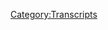 {{Transcript
    | title         = [[493: February 16, 2016]]
    | caption       = [https://knowledgefight.libsyn.com/493-february-16-2016 Listen to this episode on Libsyn]
    | episodeNumber = [[493: February 16, 2016|493]]
    | length        = 01:30:51
}}

{{MessageBox
    | header     = Warning: Bot Generated Content
    | text       = This transcript was automatically generated by transcription software and likely contains many mistakes and misattributions. Please check the audio for definitive quotes, attribution, and context.
    | image      = N3yvass4myg91.webp
    | imagewidth = 50px
    | id         = warning
}}

{{TranscriptBlock
    | name      = Unknown Speaker
    | timestamp = 00:00:00.000
    | text      = N-N-N-N-N-N-N-Knowledge Fight
}}

{{TranscriptBlock
    | name      = Unknown Speaker
    | timestamp = 00:00:12.800
    | text      = Dan and Jordan, I am sweating
}}

{{TranscriptBlock
    | name      = Unknown Speaker
    | timestamp = 00:00:17.920
    | text      = knowledgefight.com, it's time to pray
}}

{{TranscriptBlock
    | name      = Unknown Speaker
    | timestamp = 00:00:21.039
    | text      = I have great respect for knowledgefight
}}

{{TranscriptBlock
    | name      = Unknown Speaker
    | timestamp = 00:00:23.760
    | text      = knowledgefight
}}

{{TranscriptBlock
    | name      = Unknown Speaker
    | timestamp = 00:00:24.719
    | text      = I'm sick of them posing as if they're the good guys
}}

{{TranscriptBlock
    | name      = Unknown Speaker
    | timestamp = 00:00:27.079
    | text      = saying we are the bad guys
}}

{{TranscriptBlock
    | name      = Unknown Speaker
    | timestamp = 00:00:28.640
    | text      = knowledgefight
}}

{{TranscriptBlock
    | name      = Unknown Speaker
    | timestamp = 00:00:29.920
    | text      = Dan and Jordan, knowledgefight
}}

{{TranscriptBlock
    | name      = Unknown Speaker
    | timestamp = 00:00:32.159
    | text      = Riddle-Riddle, Riddle-Riddle, Riddle-Riddle
}}

{{TranscriptBlock
    | name      = Unknown Speaker
    | timestamp = 00:00:34.399
    | text      = I need, I need money
}}

{{TranscriptBlock
    | name      = Unknown Speaker
    | timestamp = 00:00:36.799
    | text      = Riddle-Riddle, Riddle-Riddle, Riddle-Riddle
}}

{{TranscriptBlock
    | name      = Unknown Speaker
    | timestamp = 00:00:39.200
    | text      = Andy and Kansas, Andy and Kansas
}}

{{TranscriptBlock
    | name      = Unknown Speaker
    | timestamp = 00:00:42.079
    | text      = Stop it, Andy and Kansas, Andy and Kansas
}}

{{TranscriptBlock
    | name      = Unknown Speaker
    | timestamp = 00:00:44.560
    | text      = Andy, Andy, it's time to pray
}}

{{TranscriptBlock
    | name      = Unknown Speaker
    | timestamp = 00:00:46.960
    | text      = Andy and Kansas, you're on the air, thanks for holding
}}

{{TranscriptBlock
    | name      = Unknown Speaker
    | timestamp = 00:00:49.200
    | text      = Hello Alex, I'm a system caller, I'm a huge fan
}}

{{TranscriptBlock
    | name      = Unknown Speaker
    | timestamp = 00:00:51.759
    | text      = I love your room
}}

{{TranscriptBlock
    | name      = Unknown Speaker
    | timestamp = 00:00:52.799
    | text      = knowledgefight
}}

{{TranscriptBlock
    | name      = Unknown Speaker
    | timestamp = 00:00:53.759
    | text      = N-N-N-N-N-Knowledgefight.com
}}

{{TranscriptBlock
    | name      = Unknown Speaker
    | timestamp = 00:00:57.039
    | text      = I love you
}}

{{TranscriptBlock
    | name      = Unknown Speaker
    | timestamp = 00:00:59.200
    | text      = Hey everybody, welcome back to Knowledge Fight, I'm Dan
}}

{{TranscriptBlock
    | name      = Unknown Speaker
    | timestamp = 00:01:01.200
    | text      = I'm Jordan
}}

{{TranscriptBlock
    | name      = Unknown Speaker
    | timestamp = 00:01:01.840
    | text      = We're a couple dudes, I can sit around, drink novelty beverages
}}

{{TranscriptBlock
    | name      = Unknown Speaker
    | timestamp = 00:01:04.000
    | text      = and talk a little bit about Alex Jones
}}

{{TranscriptBlock
    | name      = Unknown Speaker
    | timestamp = 00:01:05.519
    | text      = Oh indeed we are Dan
}}

{{TranscriptBlock
    | name      = Unknown Speaker
    | timestamp = 00:01:06.719
    | text      = Jordan
}}

{{TranscriptBlock
    | name      = Unknown Speaker
    | timestamp = 00:01:07.120
    | text      = Dan!
}}

{{TranscriptBlock
    | name      = Unknown Speaker
    | timestamp = 00:01:07.840
    | text      = Jordan
}}

{{TranscriptBlock
    | name      = Unknown Speaker
    | timestamp = 00:01:08.799
    | text      = I have a quick question for you
}}

{{TranscriptBlock
    | name      = Unknown Speaker
    | timestamp = 00:01:09.760
    | text      = What's up
}}

{{TranscriptBlock
    | name      = Unknown Speaker
    | timestamp = 00:01:10.159
    | text      = What's your bright spot today?
}}

{{TranscriptBlock
    | name      = Unknown Speaker
    | timestamp = 00:01:11.120
    | text      = My bright spot today is I splurged on a little investment for the show
}}

{{TranscriptBlock
    | name      = Unknown Speaker
    | timestamp = 00:01:16.239
    | text      = Who did you?
}}

{{TranscriptBlock
    | name      = Unknown Speaker
    | timestamp = 00:01:16.879
    | text      = And that is this button press
}}

{{TranscriptBlock
    | name      = Unknown Speaker
    | timestamp = 00:01:19.040
    | text      = Watch out
}}

{{TranscriptBlock
    | name      = Unknown Speaker
    | timestamp = 00:01:19.519
    | text      = That I am touching right now
}}

{{TranscriptBlock
    | name      = Unknown Speaker
    | timestamp = 00:01:20.640
    | text      = I see it
}}

{{TranscriptBlock
    | name      = Unknown Speaker
    | timestamp = 00:01:21.280
    | text      = A little button maker
}}

{{TranscriptBlock
    | name      = Unknown Speaker
    | timestamp = 00:01:22.400
    | text      = It's very powerful
}}

{{TranscriptBlock
    | name      = Unknown Speaker
    | timestamp = 00:01:23.200
    | text      = Um, I think that Sensei was a much younger man
}}

{{TranscriptBlock
    | name      = Unknown Speaker
    | timestamp = 00:01:26.640
    | text      = I've always been really interested, and I didn't realize this,
}}

{{TranscriptBlock
    | name      = Unknown Speaker
    | timestamp = 00:01:29.840
    | text      = this very deep buried subconscious thing
}}

{{TranscriptBlock
    | name      = Unknown Speaker
    | timestamp = 00:01:32.319
    | text      = Okay
}}

{{TranscriptBlock
    | name      = Unknown Speaker
    | timestamp = 00:01:32.719
    | text      = In button maker
}}

{{TranscriptBlock
    | name      = Unknown Speaker
    | timestamp = 00:01:33.599
    | text      = Alright
}}

{{TranscriptBlock
    | name      = Unknown Speaker
    | timestamp = 00:01:34.799
    | text      = I think that
}}

{{TranscriptBlock
    | name      = Unknown Speaker
    | timestamp = 00:01:37.359
    | text      = When I was a young man
}}

{{TranscriptBlock
    | name      = Unknown Speaker
    | timestamp = 00:01:38.560
    | text      = I think I was jealous of the punks with their cool buttons and their bands
}}

{{TranscriptBlock
    | name      = Unknown Speaker
    | timestamp = 00:01:43.439
    | text      = Oh yeah yeah, you go to a punk show and every band has buttons
}}

{{TranscriptBlock
    | name      = Unknown Speaker
    | timestamp = 00:01:46.159
    | text      = and you're like, where do these fucking buttons come from?
}}

{{TranscriptBlock
    | name      = Unknown Speaker
    | timestamp = 00:01:48.159
    | text      = Who do these magical buttons?
}}

{{TranscriptBlock
    | name      = Unknown Speaker
    | timestamp = 00:01:50.400
    | text      = Everybody's got their leather jackets with their cool buttons on them
}}

{{TranscriptBlock
    | name      = Unknown Speaker
    | timestamp = 00:01:52.879
    | text      = and I'm just sitting there like a dork
}}

{{TranscriptBlock
    | name      = Unknown Speaker
    | timestamp = 00:01:55.760
    | text      = It is really kind of puncturing of the punk aesthetic to realize that
}}

{{TranscriptBlock
    | name      = Unknown Speaker
    | timestamp = 00:01:59.040
    | text      = half of the time they're just in their basements pumping out buttons
}}

{{TranscriptBlock
    | name      = Unknown Speaker
    | timestamp = 00:02:02.799
    | text      = Someone is
}}

{{TranscriptBlock
    | name      = Unknown Speaker
    | timestamp = 00:02:03.439
    | text      = We're fighting the man, but also I gotta make these goddamn buttons
}}

{{TranscriptBlock
    | name      = Unknown Speaker
    | timestamp = 00:02:06.640
    | text      = The nerdy one is making the buttons
}}

{{TranscriptBlock
    | name      = Unknown Speaker
    | timestamp = 00:02:08.639
    | text      = Everybody else is pretending to practice their instruments
}}

{{TranscriptBlock
    | name      = Unknown Speaker
    | timestamp = 00:02:11.199
    | text      = That's why Rivers Cuomo got a band
}}

{{TranscriptBlock
    | name      = Unknown Speaker
    | timestamp = 00:02:12.879
    | text      = That's where you gotta start making buttons
}}

{{TranscriptBlock
    | name      = Unknown Speaker
    | timestamp = 00:02:14.400
    | text      = He's the button guy
}}

{{TranscriptBlock
    | name      = Unknown Speaker
    | timestamp = 00:02:15.199
    | text      = Yeah yeah
}}

{{TranscriptBlock
    | name      = Unknown Speaker
    | timestamp = 00:02:15.840
    | text      = Um, and I want to have something that I can give to listeners and stuff
}}

{{TranscriptBlock
    | name      = Unknown Speaker
    | timestamp = 00:02:20.719
    | text      = and I think it'd be really fun to be able to just sit around while I'm doing some work
}}

{{TranscriptBlock
    | name      = Unknown Speaker
    | timestamp = 00:02:24.960
    | text      = listening to Alex just cranking out buttons
}}

{{TranscriptBlock
    | name      = Unknown Speaker
    | timestamp = 00:02:26.639
    | text      = Yeah, just cranking out buttons
}}

{{TranscriptBlock
    | name      = Unknown Speaker
    | timestamp = 00:02:27.599
    | text      = So we've got some, we've got some updates about that forthcoming in the near future
}}

{{TranscriptBlock
    | name      = Unknown Speaker
    | timestamp = 00:02:31.280
    | text      = That's lovely
}}

{{TranscriptBlock
    | name      = Unknown Speaker
    | timestamp = 00:02:31.840
    | text      = Um, and then the other thing, the other thing was like
}}

{{TranscriptBlock
    | name      = Unknown Speaker
    | timestamp = 00:02:34.080
    | text      = so he's got all the punks with the buttons
}}

{{TranscriptBlock
    | name      = Unknown Speaker
    | timestamp = 00:02:36.560
    | text      = and there's this, this, this jingle, this commercial jingle
}}

{{TranscriptBlock
    | name      = Unknown Speaker
    | timestamp = 00:02:40.560
    | text      = I think from back when I lived in Hawaii
}}

{{TranscriptBlock
    | name      = Unknown Speaker
    | timestamp = 00:02:42.639
    | text      = Sure
}}

{{TranscriptBlock
    | name      = Unknown Speaker
    | timestamp = 00:02:43.120
    | text      = I don't know what business it was, but it was buttons, buttons, who's got the buttons?
}}

{{TranscriptBlock
    | name      = Unknown Speaker
    | timestamp = 00:02:48.240
    | text      = We do
}}

{{TranscriptBlock
    | name      = Unknown Speaker
    | timestamp = 00:02:48.719
    | text      = And it was like this button company
}}

{{TranscriptBlock
    | name      = Unknown Speaker
    | timestamp = 00:02:51.759
    | text      = It stuck in my head since I was like eight or nine
}}

{{TranscriptBlock
    | name      = Unknown Speaker
    | timestamp = 00:02:54.240
    | text      = I like a direct advertising approach
}}

{{TranscriptBlock
    | name      = Unknown Speaker
    | timestamp = 00:02:56.719
    | text      = Final thing, I think buttons are really cool
}}

{{TranscriptBlock
    | name      = Unknown Speaker
    | timestamp = 00:03:00.000
    | text      = I like going to antique stores and looking at these like
}}

{{TranscriptBlock
    | name      = Unknown Speaker
    | timestamp = 00:03:03.599
    | text      = weird old like mayoral race buttons from 1960 whatever
}}

{{TranscriptBlock
    | name      = Unknown Speaker
    | timestamp = 00:03:07.759
    | text      = Yeah, we were in an antique store just the other day
}}

{{TranscriptBlock
    | name      = Unknown Speaker
    | timestamp = 00:03:09.840
    | text      = and I was staring at all these like JFK and Reagan buttons and all that shit
}}

{{TranscriptBlock
    | name      = Unknown Speaker
    | timestamp = 00:03:13.680
    | text      = Yeah
}}

{{TranscriptBlock
    | name      = Unknown Speaker
    | timestamp = 00:03:14.000
    | text      = There's something really, really cool about buttons
}}

{{TranscriptBlock
    | name      = Unknown Speaker
    | timestamp = 00:03:17.039
    | text      = And I didn't realize how exciting it would be to have a button press
}}

{{TranscriptBlock
    | name      = Unknown Speaker
    | timestamp = 00:03:22.639
    | text      = I think it's a paradox in some ways
}}

{{TranscriptBlock
    | name      = Unknown Speaker
    | timestamp = 00:03:25.840
    | text      = because there is also something deeply uncool about buttons
}}

{{TranscriptBlock
    | name      = Unknown Speaker
    | timestamp = 00:03:29.759
    | text      = Yeah, in 2020
}}

{{TranscriptBlock
    | name      = Unknown Speaker
    | timestamp = 00:03:30.800
    | text      = Yeah, it's a very interesting, fun thing to have
}}

{{TranscriptBlock
    | name      = Unknown Speaker
    | timestamp = 00:03:35.759
    | text      = Well, I'm gonna hold on to it as a bright spot nonetheless
}}

{{TranscriptBlock
    | name      = Unknown Speaker
    | timestamp = 00:03:38.879
    | text      = Oh, indeed
}}

{{TranscriptBlock
    | name      = Unknown Speaker
    | timestamp = 00:03:39.439
    | text      = What about you?
}}

{{TranscriptBlock
    | name      = Unknown Speaker
    | timestamp = 00:03:40.879
    | text      = For me it is, Open Mike Eagle just released his new album
}}

{{TranscriptBlock
    | name      = Unknown Speaker
    | timestamp = 00:03:43.919
    | text      = Oh yeah
}}

{{TranscriptBlock
    | name      = Unknown Speaker
    | timestamp = 00:03:44.400
    | text      = And it is absolutely incredible
}}

{{TranscriptBlock
    | name      = Unknown Speaker
    | timestamp = 00:03:47.199
    | text      = Do you know, it reminds me so much of a green room conversation
}}

{{TranscriptBlock
    | name      = Unknown Speaker
    | timestamp = 00:03:50.800
    | text      = like that comics have
}}

{{TranscriptBlock
    | name      = Unknown Speaker
    | timestamp = 00:03:52.560
    | text      = where it's like some dude will be telling you the worst thing that's ever happened in his entire life
}}

{{TranscriptBlock
    | name      = Unknown Speaker
    | timestamp = 00:03:58.639
    | text      = and there's like four comics sitting around with him
}}

{{TranscriptBlock
    | name      = Unknown Speaker
    | timestamp = 00:04:01.199
    | text      = and everybody is hearing this story
}}

{{TranscriptBlock
    | name      = Unknown Speaker
    | timestamp = 00:04:03.680
    | text      = and then there's a riff that happens and everybody starts laughing hysterically
}}

{{TranscriptBlock
    | name      = Unknown Speaker
    | timestamp = 00:04:07.360
    | text      = and then it stops and it goes back into the saddest story
}}

{{TranscriptBlock
    | name      = Unknown Speaker
    | timestamp = 00:04:10.400
    | text      = and that's just how it works
}}

{{TranscriptBlock
    | name      = Unknown Speaker
    | timestamp = 00:04:11.439
    | text      = like that's just how we deal with that green room conversation
}}

{{TranscriptBlock
    | name      = Unknown Speaker
    | timestamp = 00:04:14.159
    | text      = and it's dark darkly funny about his divorce and all that stuff
}}

{{TranscriptBlock
    | name      = Unknown Speaker
    | timestamp = 00:04:18.000
    | text      = but then of course it's also extremely sad about the worst things that's ever happened
}}

{{TranscriptBlock
    | name      = Unknown Speaker
    | timestamp = 00:04:21.920
    | text      = How is he dealing with the fact that in the age of COVID-19 there are no more Open Mics?
}}

{{TranscriptBlock
    | name      = Unknown Speaker
    | timestamp = 00:04:27.600
    | text      = He's doing a great job with it
}}

{{TranscriptBlock
    | name      = Unknown Speaker
    | timestamp = 00:04:30.399
    | text      = He's moved on from those
}}

{{TranscriptBlock
    | name      = Unknown Speaker
    | timestamp = 00:04:31.920
    | text      = He kept the name, but he moved on from those
}}

{{TranscriptBlock
    | name      = Unknown Speaker
    | timestamp = 00:04:35.920
    | text      = Zoom Show Eagle?
}}

{{TranscriptBlock
    | name      = Unknown Speaker
    | timestamp = 00:04:37.360
    | text      = Middle Eagle, yeah
}}

{{TranscriptBlock
    | name      = Unknown Speaker
    | timestamp = 00:04:40.959
    | text      = Oh, that's great
}}

{{TranscriptBlock
    | name      = Unknown Speaker
    | timestamp = 00:04:41.680
    | text      = I'll have to check that out next time on the bike
}}

{{TranscriptBlock
    | name      = Unknown Speaker
    | timestamp = 00:04:43.279
    | text      = It's really, really good
}}

{{TranscriptBlock
    | name      = Unknown Speaker
    | timestamp = 00:04:44.720
    | text      = I do like his work, so that's awesome
}}

{{TranscriptBlock
    | name      = Unknown Speaker
    | timestamp = 00:04:47.839
    | text      = Hey Jordan, today we got an interesting episode to go over
}}

{{TranscriptBlock
    | name      = Unknown Speaker
    | timestamp = 00:04:50.639
    | text      = We're gonna be talking about
}}

{{TranscriptBlock
    | name      = Unknown Speaker
    | timestamp = 00:04:52.480
    | text      = What's that?
}}

{{TranscriptBlock
    | name      = Unknown Speaker
    | timestamp = 00:04:53.040
    | text      = February 16th and 24th, 2016
}}

{{TranscriptBlock
    | name      = Unknown Speaker
    | timestamp = 00:04:56.079
    | text      = Oh, that's in the past, Dan
}}

{{TranscriptBlock
    | name      = Unknown Speaker
    | timestamp = 00:04:58.000
    | text      = This is now 2016
}}

{{TranscriptBlock
    | name      = Unknown Speaker
    | timestamp = 00:04:59.839
    | text      = Get the fuck out of here, I support that
}}

{{TranscriptBlock
    | name      = Unknown Speaker
    | timestamp = 00:05:01.920
    | text      = This is now my autonomous of time zone
}}

{{TranscriptBlock
    | name      = Unknown Speaker
    | timestamp = 00:05:07.040
    | text      = I went and listened
}}

{{TranscriptBlock
    | name      = Unknown Speaker
    | timestamp = 00:05:07.839
    | text      = I know TikTok, what are we up to today?
}}

{{TranscriptBlock
    | name      = Unknown Speaker
    | timestamp = 00:05:09.920
    | text      = We're covering this for a specific reason
}}

{{TranscriptBlock
    | name      = Unknown Speaker
    | timestamp = 00:05:12.720
    | text      = And actually there's a myriad of reasons
}}

{{TranscriptBlock
    | name      = Unknown Speaker
    | timestamp = 00:05:14.879
    | text      = One of them is that I tried to cook up a Project Camelot episode
}}

{{TranscriptBlock
    | name      = Unknown Speaker
    | timestamp = 00:05:19.199
    | text      = But the episode I listened to
}}

{{TranscriptBlock
    | name      = Unknown Speaker
    | timestamp = 00:05:20.879
    | text      = Unfortunately by the time I got through the interview I was preparing
}}

{{TranscriptBlock
    | name      = Unknown Speaker
    | timestamp = 00:05:25.279
    | text      = I realized this person is not someone who I can make fun of
}}

{{TranscriptBlock
    | name      = Unknown Speaker
    | timestamp = 00:05:27.839
    | text      = I don't feel comfortable about their state of mind
}}

{{TranscriptBlock
    | name      = Unknown Speaker
    | timestamp = 00:05:32.160
    | text      = And quite honestly, Jordan
}}

{{TranscriptBlock
    | name      = Unknown Speaker
    | timestamp = 00:05:34.319
    | text      = I believe that after our last episode at the end of last week
}}

{{TranscriptBlock
    | name      = Unknown Speaker
    | timestamp = 00:05:37.680
    | text      = Where we heard Alex's long racist songs
}}

{{TranscriptBlock
    | name      = Unknown Speaker
    | timestamp = 00:05:41.279
    | text      = Oh boy
}}

{{TranscriptBlock
    | name      = Unknown Speaker
    | timestamp = 00:05:42.160
    | text      = Very racist
}}

{{TranscriptBlock
    | name      = Unknown Speaker
    | timestamp = 00:05:43.120
    | text      = I just feel like it's the kind of thing where present day Alex might need to go into timeout
}}

{{TranscriptBlock
    | name      = Unknown Speaker
    | timestamp = 00:05:46.959
    | text      = It's a timeout situation
}}

{{TranscriptBlock
    | name      = Unknown Speaker
    | timestamp = 00:05:48.079
    | text      = Yes
}}

{{TranscriptBlock
    | name      = Unknown Speaker
    | timestamp = 00:05:48.480
    | text      = Yeah, absolutely
}}

{{TranscriptBlock
    | name      = Unknown Speaker
    | timestamp = 00:05:49.439
    | text      = There needs to be a punishment for this type of thing
}}

{{TranscriptBlock
    | name      = Unknown Speaker
    | timestamp = 00:05:51.439
    | text      = I feel at least
}}

{{TranscriptBlock
    | name      = Unknown Speaker
    | timestamp = 00:05:53.040
    | text      = You know how you're not supposed to yell at your cat?
}}

{{TranscriptBlock
    | name      = Unknown Speaker
    | timestamp = 00:05:54.959
    | text      = You're just supposed to sort of like if it misbehaves
}}

{{TranscriptBlock
    | name      = Unknown Speaker
    | timestamp = 00:05:57.439
    | text      = Just sort of like ignore it for a little bit
}}

{{TranscriptBlock
    | name      = Unknown Speaker
    | timestamp = 00:05:59.279
    | text      = Right, right, right
}}

{{TranscriptBlock
    | name      = Unknown Speaker
    | timestamp = 00:05:59.680
    | text      = Don't give it the satisfaction
}}

{{TranscriptBlock
    | name      = Unknown Speaker
    | timestamp = 00:06:01.199
    | text      = Yeah
}}

{{TranscriptBlock
    | name      = Unknown Speaker
    | timestamp = 00:06:01.920
    | text      = That's kind of how I feel right now with Alex
}}

{{TranscriptBlock
    | name      = Unknown Speaker
    | timestamp = 00:06:04.399
    | text      = And I go ahead and treat you like a like a disobedient cat
}}

{{TranscriptBlock
    | name      = Unknown Speaker
    | timestamp = 00:06:08.560
    | text      = Back off, back off
}}

{{TranscriptBlock
    | name      = Unknown Speaker
    | timestamp = 00:06:09.759
    | text      = Yeah, so we'll get down to this episode here from February 2016
}}

{{TranscriptBlock
    | name      = Unknown Speaker
    | timestamp = 00:06:14.160
    | text      = But before we do, we've got to take a moment to say thank you
}}

{{TranscriptBlock
    | name      = Unknown Speaker
    | timestamp = 00:06:16.079
    | text      = To the folks who have signed up and are supporting the show
}}

{{TranscriptBlock
    | name      = Unknown Speaker
    | timestamp = 00:06:17.439
    | text      = Oh, that's a great idea
}}

{{TranscriptBlock
    | name      = Unknown Speaker
    | timestamp = 00:06:18.319
    | text      = Yeah
}}

{{TranscriptBlock
    | name      = Unknown Speaker
    | timestamp = 00:06:18.800
    | text      = So first, Kluge, thank you so much
}}

{{TranscriptBlock
    | name      = Unknown Speaker
    | timestamp = 00:06:21.120
    | text      = You are now a policy wonk
}}

{{TranscriptBlock
    | name      = Unknown Speaker
    | timestamp = 00:06:22.639
    | text      = I'm a policy wonk
}}

{{TranscriptBlock
    | name      = Unknown Speaker
    | timestamp = 00:06:23.759
    | text      = Thank you, Kluge
}}

{{TranscriptBlock
    | name      = Unknown Speaker
    | timestamp = 00:06:24.800
    | text      = Thank you, Kluge
}}

{{TranscriptBlock
    | name      = Unknown Speaker
    | timestamp = 00:06:26.000
    | text      = Next, The Best Chantal, thank you so much
}}

{{TranscriptBlock
    | name      = Unknown Speaker
    | timestamp = 00:06:28.399
    | text      = You are now a policy wonk
}}

{{TranscriptBlock
    | name      = Unknown Speaker
    | timestamp = 00:06:29.920
    | text      = I'm a policy wonk
}}

{{TranscriptBlock
    | name      = Unknown Speaker
    | timestamp = 00:06:31.040
    | text      = Thank you very much, The Best Chantal
}}

{{TranscriptBlock
    | name      = Unknown Speaker
    | timestamp = 00:06:32.879
    | text      = Thank you so much
}}

{{TranscriptBlock
    | name      = Unknown Speaker
    | timestamp = 00:06:33.519
    | text      = Next, Mortlock, thank you so much
}}

{{TranscriptBlock
    | name      = Unknown Speaker
    | timestamp = 00:06:35.519
    | text      = You are now a policy wonk
}}

{{TranscriptBlock
    | name      = Unknown Speaker
    | timestamp = 00:06:37.040
    | text      = I'm a policy wonk
}}

{{TranscriptBlock
    | name      = Unknown Speaker
    | timestamp = 00:06:38.000
    | text      = Thank you very much, Mortlock
}}

{{TranscriptBlock
    | name      = Unknown Speaker
    | timestamp = 00:06:39.279
    | text      = Thank you so much
}}

{{TranscriptBlock
    | name      = Unknown Speaker
    | timestamp = 00:06:40.319
    | text      = Next, William Nephew, thank you so much
}}

{{TranscriptBlock
    | name      = Unknown Speaker
    | timestamp = 00:06:42.319
    | text      = You are now a policy wonk
}}

{{TranscriptBlock
    | name      = Unknown Speaker
    | timestamp = 00:06:43.839
    | text      = I'm a policy wonk
}}

{{TranscriptBlock
    | name      = Unknown Speaker
    | timestamp = 00:06:44.720
    | text      = Thank you very much, William Nephew
}}

{{TranscriptBlock
    | name      = Unknown Speaker
    | timestamp = 00:06:46.560
    | text      = Thank you
}}

{{TranscriptBlock
    | name      = Unknown Speaker
    | timestamp = 00:06:47.519
    | text      = Next, Disembodied Spirit of Nonk, thank you so much
}}

{{TranscriptBlock
    | name      = Unknown Speaker
    | timestamp = 00:06:50.399
    | text      = You are now a policy wonk
}}

{{TranscriptBlock
    | name      = Unknown Speaker
    | timestamp = 00:06:51.680
    | text      = I'm a policy wonk
}}

{{TranscriptBlock
    | name      = Unknown Speaker
    | timestamp = 00:06:52.720
    | text      = Thank you very much, Disembodied Spirit of Nonk
}}

{{TranscriptBlock
    | name      = Unknown Speaker
    | timestamp = 00:06:54.639
    | text      = Also, The Disembodied Spirit of Nonk wanted me to ask you
}}

{{TranscriptBlock
    | name      = Unknown Speaker
    | timestamp = 00:06:58.079
    | text      = If you had a chance to try that whiskey that got sent in
}}

{{TranscriptBlock
    | name      = Unknown Speaker
    | timestamp = 00:07:00.639
    | text      = By The Disembodied Spirit of Nonk
}}

{{TranscriptBlock
    | name      = Unknown Speaker
    | timestamp = 00:07:02.800
    | text      = I think that's revealed
}}

{{TranscriptBlock
    | name      = Unknown Speaker
    | timestamp = 00:07:03.839
    | text      = I think that's revealed
}}

{{TranscriptBlock
    | name      = Unknown Speaker
    | timestamp = 00:07:04.879
    | text      = Yes, I did
}}

{{TranscriptBlock
    | name      = Unknown Speaker
    | timestamp = 00:07:05.600
    | text      = It is very, very good
}}

{{TranscriptBlock
    | name      = Unknown Speaker
    | timestamp = 00:07:07.519
    | text      = Do you have any, like, notes of vanilla or hickory or any pretentious sommelier notes?
}}

{{TranscriptBlock
    | name      = Unknown Speaker
    | timestamp = 00:07:14.959
    | text      = You know, whiskey is difficult. I don't appreciate it when people describe whiskey.
}}

{{TranscriptBlock
    | name      = Unknown Speaker
    | timestamp = 00:07:19.759
    | text      = I honestly have this relationship with whiskey where it's like,
}}

{{TranscriptBlock
    | name      = Unknown Speaker
    | timestamp = 00:07:23.680
    | text      = you should be both surprised and delighted by the taste, and if you're anything other than that,
}}

{{TranscriptBlock
    | name      = Unknown Speaker
    | timestamp = 00:07:28.000
    | text      = if you have any other flavor situations, I'm like a little bit put off by that.
}}

{{TranscriptBlock
    | name      = Unknown Speaker
    | timestamp = 00:07:34.000
    | text      = Alright, I'm writing down after notes of cherry.
}}

{{TranscriptBlock
    | name      = Unknown Speaker
    | timestamp = 00:07:36.560
    | text      = It is, it has a little bit of a good taste.
}}

{{TranscriptBlock
    | name      = Unknown Speaker
    | timestamp = 00:07:39.199
    | text      = Okay.
}}

{{TranscriptBlock
    | name      = Unknown Speaker
    | timestamp = 00:07:39.680
    | text      = It tastes good.
}}

{{TranscriptBlock
    | name      = Unknown Speaker
    | timestamp = 00:07:40.639
    | text      = Awesome.
}}

{{TranscriptBlock
    | name      = Unknown Speaker
    | timestamp = 00:07:41.120
    | text      = Yeah.
}}

{{TranscriptBlock
    | name      = Unknown Speaker
    | timestamp = 00:07:41.519
    | text      = And then next, on behalf of Catherine, Vince H, thank you so much, you are now a policy wonk.
}}

{{TranscriptBlock
    | name      = Unknown Speaker
    | timestamp = 00:07:46.959
    | text      = I'm a policy wonk.
}}

{{TranscriptBlock
    | name      = Unknown Speaker
    | timestamp = 00:07:48.079
    | text      = Thank you very much, Vince.
}}

{{TranscriptBlock
    | name      = Unknown Speaker
    | timestamp = 00:07:49.600
    | text      = Next, this is confusing and it's gonna be tough verbally, but
}}

{{TranscriptBlock
    | name      = Unknown Speaker
    | timestamp = 00:07:52.879
    | text      = Barry, not Barry, and it's B-A-R-R-Y, not B-E-R-R-Y.
}}

{{TranscriptBlock
    | name      = Unknown Speaker
    | timestamp = 00:07:57.439
    | text      = I gotcha.
}}

{{TranscriptBlock
    | name      = Unknown Speaker
    | timestamp = 00:07:58.319
    | text      = I don't know how to pronounce one differently than the other,
}}

{{TranscriptBlock
    | name      = Unknown Speaker
    | timestamp = 00:08:01.040
    | text      = but Barry, not Barry, thank you so much, you are now a policy wonk.
}}

{{TranscriptBlock
    | name      = Unknown Speaker
    | timestamp = 00:08:04.319
    | text      = I'm a policy wonk.
}}

{{TranscriptBlock
    | name      = Unknown Speaker
    | timestamp = 00:08:05.360
    | text      = Thank you, Barry, or Barry.
}}

{{TranscriptBlock
    | name      = Unknown Speaker
    | timestamp = 00:08:07.279
    | text      = And then finally, Karga the Cogitator.
}}

{{TranscriptBlock
    | name      = Unknown Speaker
    | timestamp = 00:08:09.519
    | text      = Thank you so much, you are now a policy wonk.
}}

{{TranscriptBlock
    | name      = Unknown Speaker
    | timestamp = 00:08:11.680
    | text      = I'm a policy wonk.
}}

{{TranscriptBlock
    | name      = Unknown Speaker
    | timestamp = 00:08:12.639
    | text      = Thank you very much, Karga the Cogitator.
}}

{{TranscriptBlock
    | name      = Unknown Speaker
    | timestamp = 00:08:15.279
    | text      = Yeah, thank you.
}}

{{TranscriptBlock
    | name      = Unknown Speaker
    | timestamp = 00:08:16.079
    | text      = I also, I'm not sure, I can't remember now if Alex calls himself a cogitator or a cogitor.
}}

{{TranscriptBlock
    | name      = Unknown Speaker
    | timestamp = 00:08:23.199
    | text      = I want to say it's cogitator.
}}

{{TranscriptBlock
    | name      = Unknown Speaker
    | timestamp = 00:08:25.600
    | text      = I was cogitating like a cogite-
}}

{{TranscriptBlock
    | name      = Unknown Speaker
    | timestamp = 00:08:29.199
    | text      = I want to say it's cogitator because he thinks it's a name.
}}

{{TranscriptBlock
    | name      = Unknown Speaker
    | timestamp = 00:08:33.279
    | text      = And he's thinking about potaters.
}}

{{TranscriptBlock
    | name      = Unknown Speaker
    | timestamp = 00:08:34.720
    | text      = Yeah, yeah, yeah.
}}

{{TranscriptBlock
    | name      = Unknown Speaker
    | timestamp = 00:08:35.600
    | text      = Anyway, thank you, Karga.
}}

{{TranscriptBlock
    | name      = Unknown Speaker
    | timestamp = 00:08:36.639
    | text      = Appreciate it very much.
}}

{{TranscriptBlock
    | name      = Unknown Speaker
    | timestamp = 00:08:37.600
    | text      = Indeed.
}}

{{TranscriptBlock
    | name      = Unknown Speaker
    | timestamp = 00:08:38.000
    | text      = If you're out there listening and thinking,
}}

{{TranscriptBlock
    | name      = Unknown Speaker
    | timestamp = 00:08:39.039
    | text      = hey, I enjoyed the show, I'd like to support these gents too,
}}

{{TranscriptBlock
    | name      = Unknown Speaker
    | timestamp = 00:08:40.639
    | text      = you can do that by going to our website, knowledgefate.com,
}}

{{TranscriptBlock
    | name      = Unknown Speaker
    | timestamp = 00:08:42.639
    | text      = clicking the button that says, support the show, or-
}}

{{TranscriptBlock
    | name      = Unknown Speaker
    | timestamp = 00:08:44.240
    | text      = Or what you can do is go back to your little cupboard there,
}}

{{TranscriptBlock
    | name      = Unknown Speaker
    | timestamp = 00:08:48.240
    | text      = maybe you're not feeling too generous,
}}

{{TranscriptBlock
    | name      = Unknown Speaker
    | timestamp = 00:08:50.000
    | text      = pull open a very lovely bottle of whiskey, uncork that,
}}

{{TranscriptBlock
    | name      = Unknown Speaker
    | timestamp = 00:08:54.240
    | text      = and discover that it is actually the spirit of generosity itself that you taste.
}}

{{TranscriptBlock
    | name      = Unknown Speaker
    | timestamp = 00:08:58.799
    | text      = Take that spirit and bring it to a local charity or bail fund in your area.
}}

{{TranscriptBlock
    | name      = Unknown Speaker
    | timestamp = 00:09:02.799
    | text      = That was smooth.
}}

{{TranscriptBlock
    | name      = Unknown Speaker
    | timestamp = 00:09:04.159
    | text      = That wasn't bad.
}}

{{TranscriptBlock
    | name      = Unknown Speaker
    | timestamp = 00:09:05.039
    | text      = Like a nice, expensive whiskey, smooth.
}}

{{TranscriptBlock
    | name      = Unknown Speaker
    | timestamp = 00:09:08.720
    | text      = You would think that by now I would at least improve slightly.
}}

{{TranscriptBlock
    | name      = Unknown Speaker
    | timestamp = 00:09:11.919
    | text      = Yeah.
}}

{{TranscriptBlock
    | name      = Unknown Speaker
    | timestamp = 00:09:12.399
    | text      = So, Jordan, today, like I said, we're in the past,
}}

{{TranscriptBlock
    | name      = Unknown Speaker
    | timestamp = 00:09:14.559
    | text      = we're looking at this, this is February 16th,
}}

{{TranscriptBlock
    | name      = Unknown Speaker
    | timestamp = 00:09:16.799
    | text      = and we're looking at this for a reason,
}}

{{TranscriptBlock
    | name      = Unknown Speaker
    | timestamp = 00:09:18.559
    | text      = and we'll get to that reason as we get through.
}}

{{TranscriptBlock
    | name      = Unknown Speaker
    | timestamp = 00:09:20.720
    | text      = Indeed.
}}

{{TranscriptBlock
    | name      = Unknown Speaker
    | timestamp = 00:09:21.519
    | text      = But here's where we start.
}}

{{TranscriptBlock
    | name      = Unknown Speaker
    | timestamp = 00:09:23.360
    | text      = Alex covering the big news of the day.
}}

{{TranscriptBlock
    | name      = Unknown Speaker
    | timestamp = 00:09:25.600
    | text      = All right.
}}

{{TranscriptBlock
    | name      = Unknown Speaker
    | timestamp = 00:09:26.399
    | text      = And we've got our reporters, David Knight, Joe Biggs,
}}

{{TranscriptBlock
    | name      = Unknown Speaker
    | timestamp = 00:09:30.080
    | text      = and a camera crew as well, now down at the scene of where Scalia
}}

{{TranscriptBlock
    | name      = Unknown Speaker
    | timestamp = 00:09:35.360
    | text      = reportedly died of natural causes, an anonymous phone call said,
}}

{{TranscriptBlock
    | name      = Unknown Speaker
    | timestamp = 00:09:40.559
    | text      = and there'll be no investigation by any of the media or the government,
}}

{{TranscriptBlock
    | name      = Unknown Speaker
    | timestamp = 00:09:43.679
    | text      = and there'll be no autopsy, they made sure to announce the next day,
}}

{{TranscriptBlock
    | name      = Unknown Speaker
    | timestamp = 00:09:46.559
    | text      = because there's nothing to see here, just go to sleep, go away.
}}

{{TranscriptBlock
    | name      = Unknown Speaker
    | timestamp = 00:09:50.000
    | text      = So the big news on February 16th, 2016,
}}

{{TranscriptBlock
    | name      = Unknown Speaker
    | timestamp = 00:09:53.120
    | text      = was that Antonin Scalia, who Alex calls Anthony twice.
}}

{{TranscriptBlock
    | name      = Unknown Speaker
    | timestamp = 00:09:57.039
    | text      = Of course, of course, why not?
}}

{{TranscriptBlock
    | name      = Unknown Speaker
    | timestamp = 00:09:58.960
    | text      = Uh, he has, uh, passed away at, uh, the Illuminati ranch in Texas.
}}

{{TranscriptBlock
    | name      = Unknown Speaker
    | timestamp = 00:10:05.679
    | text      = So we've set up a Murder, She Wrote episode,
}}

{{TranscriptBlock
    | name      = Unknown Speaker
    | timestamp = 00:10:08.159
    | text      = where we're gonna find out who killed Antonin Scalia by the end of this.
}}

{{TranscriptBlock
    | name      = Unknown Speaker
    | timestamp = 00:10:11.679
    | text      = We're gonna find out something.
}}

{{TranscriptBlock
    | name      = Unknown Speaker
    | timestamp = 00:10:12.960
    | text      = Okay.
}}

{{TranscriptBlock
    | name      = Unknown Speaker
    | timestamp = 00:10:13.279
    | text      = Um, I will say that Alex has not developed by this point,
}}

{{TranscriptBlock
    | name      = Unknown Speaker
    | timestamp = 00:10:18.000
    | text      = the Illuminati lodge, which I know is definitely something that got tossed around.
}}

{{TranscriptBlock
    | name      = Unknown Speaker
    | timestamp = 00:10:24.960
    | text      = It's coming down the pipeline.
}}

{{TranscriptBlock
    | name      = Unknown Speaker
    | timestamp = 00:10:26.080
    | text      = Um, he believes that, uh, obviously murder, duh.
}}

{{TranscriptBlock
    | name      = Unknown Speaker
    | timestamp = 00:10:30.639
    | text      = Well, of course. Yeah, yeah, yeah, come on.
}}

{{TranscriptBlock
    | name      = Unknown Speaker
    | timestamp = 00:10:33.200
    | text      = Uh, but, uh, yeah, he's got Joe Biggs, he's got David Knight out there on the scene.
}}

{{TranscriptBlock
    | name      = Unknown Speaker
    | timestamp = 00:10:37.200
    | text      = Uh-huh.
}}

{{TranscriptBlock
    | name      = Unknown Speaker
    | timestamp = 00:10:37.840
    | text      = Um, great, good tea.
}}

{{TranscriptBlock
    | name      = Unknown Speaker
    | timestamp = 00:10:40.720
    | text      = Here's what's gonna happen, according to Alex.
}}

{{TranscriptBlock
    | name      = Unknown Speaker
    | timestamp = 00:10:42.559
    | text      = Okay.
}}

{{TranscriptBlock
    | name      = Unknown Speaker
    | timestamp = 00:10:42.799
    | text      = Uh, this is, they're gonna replace Scalia real fast.
}}

{{TranscriptBlock
    | name      = Unknown Speaker
    | timestamp = 00:10:45.840
    | text      = Okay.
}}

{{TranscriptBlock
    | name      = Unknown Speaker
    | timestamp = 00:10:46.879
    | text      = A first amendment critic may get the nomination, uh, for the Supreme Court justice,
}}

{{TranscriptBlock
    | name      = Unknown Speaker
    | timestamp = 00:10:52.799
    | text      = that's a Kurt Nemo article, Attorney General Loretta Lynch, uh, of course,
}}

{{TranscriptBlock
    | name      = Unknown Speaker
    | timestamp = 00:10:57.120
    | text      = they're banning buildings named Lynch because it hurts people's feelings.
}}

{{TranscriptBlock
    | name      = Unknown Speaker
    | timestamp = 00:11:00.080
    | text      = Will she change her name because it's associated with lynching?
}}

{{TranscriptBlock
    | name      = Unknown Speaker
    | timestamp = 00:11:03.519
    | text      = Uh, of course, it's not associated with lynching.
}}

{{TranscriptBlock
    | name      = Unknown Speaker
    | timestamp = 00:11:05.200
    | text      = It's an Irish name, but who cares?
}}

{{TranscriptBlock
    | name      = Unknown Speaker
    | timestamp = 00:11:06.960
    | text      = Uh, Attorney General Loretta Lynch, uh, or Attorney General Loretta, uh, racist name,
}}

{{TranscriptBlock
    | name      = Unknown Speaker
    | timestamp = 00:11:13.360
    | text      = hang black people, hurt my feelings.
}}

{{TranscriptBlock
    | name      = Unknown Speaker
    | timestamp = 00:11:15.360
    | text      = Okay.
}}

{{TranscriptBlock
    | name      = Unknown Speaker
    | timestamp = 00:11:15.840
    | text      = All right.
}}

{{TranscriptBlock
    | name      = Unknown Speaker
    | timestamp = 00:11:16.159
    | text      = Uh, this name means Attorney General Loretta Lynch has publicly expressed
}}

{{TranscriptBlock
    | name      = Unknown Speaker
    | timestamp = 00:11:21.759
    | text      = enmity towards first amendment.
}}

{{TranscriptBlock
    | name      = Unknown Speaker
    | timestamp = 00:11:23.679
    | text      = So another, uh, very important story.
}}

{{TranscriptBlock
    | name      = Unknown Speaker
    | timestamp = 00:11:26.559
    | text      = Yikes.
}}

{{TranscriptBlock
    | name      = Unknown Speaker
    | timestamp = 00:11:28.000
    | text      = Yikes, Alex.
}}

{{TranscriptBlock
    | name      = Unknown Speaker
    | timestamp = 00:11:28.960
    | text      = All right.
}}

{{TranscriptBlock
    | name      = Unknown Speaker
    | timestamp = 00:11:29.600
    | text      = Okay, Alex, Alex, the, uh, you know how it's great whenever somebody is so racist,
}}

{{TranscriptBlock
    | name      = Unknown Speaker
    | timestamp = 00:11:35.519
    | text      = even attempting to be non-racist is incredibly racist.
}}

{{TranscriptBlock
    | name      = Unknown Speaker
    | timestamp = 00:11:39.120
    | text      = Yeah.
}}

{{TranscriptBlock
    | name      = Unknown Speaker
    | timestamp = 00:11:39.360
    | text      = There's nothing, there's nothing racist about the name Lynch.
}}

{{TranscriptBlock
    | name      = Unknown Speaker
    | timestamp = 00:11:42.080
    | text      = Like I had some friends who had that name growing up, you know, it's not, uh, but also
}}

{{TranscriptBlock
    | name      = Unknown Speaker
    | timestamp = 00:11:47.120
    | text      = Marshawn Lynch.
}}

{{TranscriptBlock
    | name      = Unknown Speaker
    | timestamp = 00:11:48.240
    | text      = Sure.
}}

{{TranscriptBlock
    | name      = Unknown Speaker
    | timestamp = 00:11:48.720
    | text      = But also Lynch.
}}

{{TranscriptBlock
    | name      = Unknown Speaker
    | timestamp = 00:11:49.679
    | text      = Yeah.
}}

{{TranscriptBlock
    | name      = Unknown Speaker
    | timestamp = 00:11:50.000
    | text      = The term, um, for like the extra judicial hanging does come from that name.
}}

{{TranscriptBlock
    | name      = Unknown Speaker
    | timestamp = 00:11:57.840
    | text      = Yeah, there is that.
}}

{{TranscriptBlock
    | name      = Unknown Speaker
    | timestamp = 00:11:59.360
    | text      = It's named after either William or Charles Lynch, two figures of early American history
}}

{{TranscriptBlock
    | name      = Unknown Speaker
    | timestamp = 00:12:04.639
    | text      = who, uh, had Lynch's law.
}}

{{TranscriptBlock
    | name      = Unknown Speaker
    | timestamp = 00:12:06.960
    | text      = Yeah, yeah, yeah.
}}

{{TranscriptBlock
    | name      = Unknown Speaker
    | timestamp = 00:12:07.840
    | text      = They grew into the name, if you will.
}}

{{TranscriptBlock
    | name      = Unknown Speaker
    | timestamp = 00:12:09.759
    | text      = Yeah.
}}

{{TranscriptBlock
    | name      = Unknown Speaker
    | timestamp = 00:12:10.080
    | text      = So it is, uh, I don't know what point I'm trying to make other than like Alex should
}}

{{TranscriptBlock
    | name      = Unknown Speaker
    | timestamp = 00:12:15.200
    | text      = just stay away from it.
}}

{{TranscriptBlock
    | name      = Unknown Speaker
    | timestamp = 00:12:17.279
    | text      = I don't know.
}}

{{TranscriptBlock
    | name      = Unknown Speaker
    | timestamp = 00:12:17.679
    | text      = Leave it alone.
}}

{{TranscriptBlock
    | name      = Unknown Speaker
    | timestamp = 00:12:18.320
    | text      = Uh, so anyway, yeah, Loretta Lynch is going to be the, the new Supreme Court justice,
}}

{{TranscriptBlock
    | name      = Unknown Speaker
    | timestamp = 00:12:22.159
    | text      = which we all now know is definitely going to be great.
}}

{{TranscriptBlock
    | name      = Unknown Speaker
    | timestamp = 00:12:24.879
    | text      = Totally accurate.
}}

{{TranscriptBlock
    | name      = Unknown Speaker
    | timestamp = 00:12:26.080
    | text      = It would really save him a lot of a headache if, if she just went to the bench.
}}

{{TranscriptBlock
    | name      = Unknown Speaker
    | timestamp = 00:12:30.879
    | text      = So Alex has, uh, he believes that he's become, he's been vindicated.
}}

{{TranscriptBlock
    | name      = Unknown Speaker
    | timestamp = 00:12:34.960
    | text      = Uh, immediately when Scalia died, he made some predictions about how to tell if it was
}}

{{TranscriptBlock
    | name      = Unknown Speaker
    | timestamp = 00:12:40.480
    | text      = murder and it turns out Alex was right.
}}

{{TranscriptBlock
    | name      = Unknown Speaker
    | timestamp = 00:12:43.440
    | text      = Okay.
}}

{{TranscriptBlock
    | name      = Unknown Speaker
    | timestamp = 00:12:43.759
    | text      = Uh, it's my job to take the heat and just to tell you what my gut and what the evidence
}}

{{TranscriptBlock
    | name      = Unknown Speaker
    | timestamp = 00:12:48.639
    | text      = shows and to, uh, not play games and not be a coward.
}}

{{TranscriptBlock
    | name      = Unknown Speaker
    | timestamp = 00:12:53.519
    | text      = That's why I came out Saturday hours after it was announced he was dead, did my research
}}

{{TranscriptBlock
    | name      = Unknown Speaker
    | timestamp = 00:12:57.679
    | text      = and said the fact that they instantly announced that he died of natural causes with a quote
}}

{{TranscriptBlock
    | name      = Unknown Speaker
    | timestamp = 00:13:02.399
    | text      = anonymous phone call.
}}

{{TranscriptBlock
    | name      = Unknown Speaker
    | timestamp = 00:13:04.240
    | text      = The fact that it's in the middle of nowhere and this, this owner of the ranch is a high
}}

{{TranscriptBlock
    | name      = Unknown Speaker
    | timestamp = 00:13:07.759
    | text      = level democratic donor.
}}

{{TranscriptBlock
    | name      = Unknown Speaker
    | timestamp = 00:13:08.960
    | text      = Uh, the fact that, uh, they are instantly saying no foul play, there'll be no investigation.
}}

{{TranscriptBlock
    | name      = Unknown Speaker
    | timestamp = 00:13:15.840
    | text      = I said, watch if there's no autopsy and we hear that quickly, we know there's major alarms
}}

{{TranscriptBlock
    | name      = Unknown Speaker
    | timestamp = 00:13:21.440
    | text      = going off.
}}

{{TranscriptBlock
    | name      = Unknown Speaker
    | timestamp = 00:13:21.840
    | text      = And of course the next morning the judge came in on a Sunday and said there will be no autopsy.
}}

{{TranscriptBlock
    | name      = Unknown Speaker
    | timestamp = 00:13:27.360
    | text      = So Alex has been proven right.
}}

{{TranscriptBlock
    | name      = Unknown Speaker
    | timestamp = 00:13:29.120
    | text      = Absolutely.
}}

{{TranscriptBlock
    | name      = Unknown Speaker
    | timestamp = 00:13:29.759
    | text      = He sets the preconditions of how he will be proven right.
}}

{{TranscriptBlock
    | name      = Unknown Speaker
    | timestamp = 00:13:32.960
    | text      = Exactly.
}}

{{TranscriptBlock
    | name      = Unknown Speaker
    | timestamp = 00:13:33.360
    | text      = And then he's proven right and nothing has been proven.
}}

{{TranscriptBlock
    | name      = Unknown Speaker
    | timestamp = 00:13:36.080
    | text      = It's really great whenever you set your preconditions after the precondition, preconditions have
}}

{{TranscriptBlock
    | name      = Unknown Speaker
    | timestamp = 00:13:40.799
    | text      = already been met, in which case it's like, yeah, see man, I was proved right.
}}

{{TranscriptBlock
    | name      = Unknown Speaker
    | timestamp = 00:13:44.240
    | text      = Or if you say something like, if there's no autopsy, uh, then it's, uh, you know, it's
}}

{{TranscriptBlock
    | name      = Unknown Speaker
    | timestamp = 00:13:51.279
    | text      = suspicious.
}}

{{TranscriptBlock
    | name      = Unknown Speaker
    | timestamp = 00:13:51.919
    | text      = Yeah.
}}

{{TranscriptBlock
    | name      = Unknown Speaker
    | timestamp = 00:13:52.320
    | text      = If you say that, then if there is an autopsy, you get to question the autopsy.
}}

{{TranscriptBlock
    | name      = Unknown Speaker
    | timestamp = 00:13:56.960
    | text      = And if there isn't one, you'd be like, I was right.
}}

{{TranscriptBlock
    | name      = Unknown Speaker
    | timestamp = 00:13:59.120
    | text      = And I said that if there wasn't one, then it was definitely murder.
}}

{{TranscriptBlock
    | name      = Unknown Speaker
    | timestamp = 00:14:02.080
    | text      = Yeah, yeah. The sun, if the sun rises tomorrow, Oh man, it was murder.
}}

{{TranscriptBlock
    | name      = Unknown Speaker
    | timestamp = 00:14:06.960
    | text      = Oh man.
}}

{{TranscriptBlock
    | name      = Unknown Speaker
    | timestamp = 00:14:07.360
    | text      = It was murder.
}}

{{TranscriptBlock
    | name      = Unknown Speaker
    | timestamp = 00:14:08.240
    | text      = Yeah. Uh, this, this is, um, nonsense.
}}

{{TranscriptBlock
    | name      = Unknown Speaker
    | timestamp = 00:14:11.679
    | text      = And, uh, you know, there could have been an autopsy.
}}

{{TranscriptBlock
    | name      = Unknown Speaker
    | timestamp = 00:14:15.279
    | text      = Sure.
}}

{{TranscriptBlock
    | name      = Unknown Speaker
    | timestamp = 00:14:15.919
    | text      = If Antonin Scalia's family wanted one.
}}

{{TranscriptBlock
    | name      = Unknown Speaker
    | timestamp = 00:14:18.960
    | text      = And they could have said it at any time.
}}

{{TranscriptBlock
    | name      = Unknown Speaker
    | timestamp = 00:14:20.320
    | text      = They're not required in Texas when there isn't foul play suspected, even if the person is
}}

{{TranscriptBlock
    | name      = Unknown Speaker
    | timestamp = 00:14:26.399
    | text      = a high profile individual.
}}

{{TranscriptBlock
    | name      = Unknown Speaker
    | timestamp = 00:14:27.919
    | text      = So what you're saying.
}}

{{TranscriptBlock
    | name      = Unknown Speaker
    | timestamp = 00:14:28.399
    | text      = But if anyone who had like a connection or a reason to request the autopsy, if they had
}}

{{TranscriptBlock
    | name      = Unknown Speaker
    | timestamp = 00:14:35.440
    | text      = wanted to, they could have.
}}

{{TranscriptBlock
    | name      = Unknown Speaker
    | timestamp = 00:14:36.799
    | text      = So you're saying the family was in on it.
}}

{{TranscriptBlock
    | name      = Unknown Speaker
    | timestamp = 00:14:38.799
    | text      = Yeah, that's what I'm saying.
}}

{{TranscriptBlock
    | name      = Unknown Speaker
    | timestamp = 00:14:39.600
    | text      = I'm pretty sure what you just told me is that the family killed Antonin Scalia.
}}

{{TranscriptBlock
    | name      = Unknown Speaker
    | timestamp = 00:14:44.080
    | text      = I think Alex might be working on that by the end of the month, by the end of February.
}}

{{TranscriptBlock
    | name      = Unknown Speaker
    | timestamp = 00:14:48.559
    | text      = If the sun rises tomorrow, I think we've definitively proved.
}}

{{TranscriptBlock
    | name      = Unknown Speaker
    | timestamp = 00:14:52.480
    | text      = Yeah.
}}

{{TranscriptBlock
    | name      = Unknown Speaker
    | timestamp = 00:14:53.039
    | text      = So we know, cause we looked at 2015 quite a bit, that Alex becomes a big Trump fan by
}}

{{TranscriptBlock
    | name      = Unknown Speaker
    | timestamp = 00:14:58.639
    | text      = uh, mid December of 2015 and into early 2016, he has, uh, he has jumped.
}}

{{TranscriptBlock
    | name      = Unknown Speaker
    | timestamp = 00:15:05.200
    | text      = He has conveniently forgot all of the crimes that he remembered Trump committed just a
}}

{{TranscriptBlock
    | name      = Unknown Speaker
    | timestamp = 00:15:09.759
    | text      = recent bit ago.
}}

{{TranscriptBlock
    | name      = Unknown Speaker
    | timestamp = 00:15:10.480
    | text      = Well, you know, that's small potatoes compared to the fact that Trump is trying to talk shit
}}

{{TranscriptBlock
    | name      = Unknown Speaker
    | timestamp = 00:15:16.720
    | text      = about how Bush, uh, let 9-11 happen.
}}

{{TranscriptBlock
    | name      = Unknown Speaker
    | timestamp = 00:15:19.120
    | text      = That'll do it.
}}

{{TranscriptBlock
    | name      = Unknown Speaker
    | timestamp = 00:15:19.679
    | text      = Alex is really excited about that.
}}

{{TranscriptBlock
    | name      = Unknown Speaker
    | timestamp = 00:15:20.960
    | text      = Of course.
}}

{{TranscriptBlock
    | name      = Unknown Speaker
    | timestamp = 00:15:21.460
    | text      = Cheney, Trump, way off base with 9-11 claims, doesn't know the facts.
}}

{{TranscriptBlock
    | name      = Unknown Speaker
    | timestamp = 00:15:25.460
    | text      = And then he goes on to say, oh, it was Clinton's fault.
}}

{{TranscriptBlock
    | name      = Unknown Speaker
    | timestamp = 00:15:27.700
    | text      = And Clinton admits it.
}}

{{TranscriptBlock
    | name      = Unknown Speaker
    | timestamp = 00:15:28.580
    | text      = Oh, give me a break.
}}

{{TranscriptBlock
    | name      = Unknown Speaker
    | timestamp = 00:15:29.460
    | text      = Of course Clinton was protecting bin Laden.
}}

{{TranscriptBlock
    | name      = Unknown Speaker
    | timestamp = 00:15:31.860
    | text      = They're all owned by Saudi Arabia.
}}

{{TranscriptBlock
    | name      = Unknown Speaker
    | timestamp = 00:15:33.700
    | text      = There's something really interesting that I noticed when I was listening to this, and
}}

{{TranscriptBlock
    | name      = Unknown Speaker
    | timestamp = 00:15:37.220
    | text      = that is that like, he doesn't accuse people of being owned by China like he does now.
}}

{{TranscriptBlock
    | name      = Unknown Speaker
    | timestamp = 00:15:41.539
    | text      = He accuses everybody of being under the Chinese payroll.
}}

{{TranscriptBlock
    | name      = Unknown Speaker
    | timestamp = 00:15:44.500
    | text      = Yeah, well now it's a, they took over for the Saudis.
}}

{{TranscriptBlock
    | name      = Unknown Speaker
    | timestamp = 00:15:47.700
    | text      = That is basically how it sounds if you go back and you listen to this.
}}

{{TranscriptBlock
    | name      = Unknown Speaker
    | timestamp = 00:15:51.139
    | text      = Strangely enough, that was a very peaceful transition of power.
}}

{{TranscriptBlock
    | name      = Unknown Speaker
    | timestamp = 00:15:54.340
    | text      = He, I mean, he, he talks about Saudi Arabia in the same way.
}}

{{TranscriptBlock
    | name      = Unknown Speaker
    | timestamp = 00:15:58.340
    | text      = I mean, not, definitely not the same way as he talks about China now, but like in terms
}}

{{TranscriptBlock
    | name      = Unknown Speaker
    | timestamp = 00:16:02.419
    | text      = of who owns the globalists, who's running it, he's like, Saudis bankroll, they own,
}}

{{TranscriptBlock
    | name      = Unknown Speaker
    | timestamp = 00:16:06.899
    | text      = they own Clinton and Bush.
}}

{{TranscriptBlock
    | name      = Unknown Speaker
    | timestamp = 00:16:08.580
    | text      = And you know, like, oh, okay.
}}

{{TranscriptBlock
    | name      = Unknown Speaker
    | timestamp = 00:16:11.379
    | text      = You let that drop pretty quick.
}}

{{TranscriptBlock
    | name      = Unknown Speaker
    | timestamp = 00:16:13.139
    | text      = I mean, it is, it is kind of also in a way accurate in saying that many of these politicians
}}

{{TranscriptBlock
    | name      = Unknown Speaker
    | timestamp = 00:16:19.779
    | text      = can be bought off by many different people at the same time if they would like to, you
}}

{{TranscriptBlock
    | name      = Unknown Speaker
    | timestamp = 00:16:24.659
    | text      = know, I mean, obviously he's full of shit about all of that, but it does maybe point
}}

{{TranscriptBlock
    | name      = Unknown Speaker
    | timestamp = 00:16:28.820
    | text      = to a deeper truth, Dan.
}}

{{TranscriptBlock
    | name      = Unknown Speaker
    | timestamp = 00:16:30.980
    | text      = Um, no, I mean, not a deeper truth.
}}

{{TranscriptBlock
    | name      = Unknown Speaker
    | timestamp = 00:16:34.820
    | text      = I think, I think anytime there are special interests that have undue influence on our
}}

{{TranscriptBlock
    | name      = Unknown Speaker
    | timestamp = 00:16:44.500
    | text      = political process, that's something that should be, we should be careful about.
}}

{{TranscriptBlock
    | name      = Unknown Speaker
    | timestamp = 00:16:47.539
    | text      = Um, but no, I don't think there's an underlying truth to what Alex is saying.
}}

{{TranscriptBlock
    | name      = Unknown Speaker
    | timestamp = 00:16:50.820
    | text      = I'm pretty sure Scalia's family is right.
}}

{{TranscriptBlock
    | name      = Unknown Speaker
    | timestamp = 00:16:53.220
    | text      = I think Alex is choosing enemies based on convenience.
}}

{{TranscriptBlock
    | name      = Unknown Speaker
    | timestamp = 00:16:56.899
    | text      = That could be true, Dan.
}}

{{TranscriptBlock
    | name      = Unknown Speaker
    | timestamp = 00:16:58.019
    | text      = Much like Bill Gates is part of the 12 and then he's middle management, he's also part
}}

{{TranscriptBlock
    | name      = Unknown Speaker
    | timestamp = 00:17:02.100
    | text      = of the ruling elite group of 12.
}}

{{TranscriptBlock
    | name      = Unknown Speaker
    | timestamp = 00:17:03.700
    | text      = There is that, there is that.
}}

{{TranscriptBlock
    | name      = Unknown Speaker
    | timestamp = 00:17:05.299
    | text      = So Trump has come out and he's been talking some shit about JAB because he's in the primary
}}

{{TranscriptBlock
    | name      = Unknown Speaker
    | timestamp = 00:17:11.220
    | text      = against JAB and he talks about how your brother let 9-11 happen, you stupid asshole.
}}

{{TranscriptBlock
    | name      = Unknown Speaker
    | timestamp = 00:17:16.420
    | text      = Fuckers.
}}

{{TranscriptBlock
    | name      = Unknown Speaker
    | timestamp = 00:17:17.059
    | text      = Um, and Alex believes this to be like expert gamesmanship.
}}

{{TranscriptBlock
    | name      = Unknown Speaker
    | timestamp = 00:17:22.019
    | text      = Great.
}}

{{TranscriptBlock
    | name      = Unknown Speaker
    | timestamp = 00:17:22.900
    | text      = Trump is just laying out the facts, baiting them to come and attack him as a 9-11 truther,
}}

{{TranscriptBlock
    | name      = Unknown Speaker
    | timestamp = 00:17:28.180
    | text      = and they just start hammering the daylights out of them.
}}

{{TranscriptBlock
    | name      = Unknown Speaker
    | timestamp = 00:17:30.180
    | text      = The guy has my respect totally now and is in incredible danger.
}}

{{TranscriptBlock
    | name      = Unknown Speaker
    | timestamp = 00:17:35.220
    | text      = He is incredibly bold and he's in 10 times the danger I'm in or Ron Paul or something
}}

{{TranscriptBlock
    | name      = Unknown Speaker
    | timestamp = 00:17:40.019
    | text      = like that.
}}

{{TranscriptBlock
    | name      = Unknown Speaker
    | timestamp = 00:17:40.579
    | text      = I mean, he is incredible.
}}

{{TranscriptBlock
    | name      = Unknown Speaker
    | timestamp = 00:17:42.819
    | text      = And so are people like Matt Drudge and Clarence Thomas.
}}

{{TranscriptBlock
    | name      = Unknown Speaker
    | timestamp = 00:17:45.539
    | text      = So, um, yeah, um, what happened there?
}}

{{TranscriptBlock
    | name      = Unknown Speaker
    | timestamp = 00:17:52.740
    | text      = I mean, Trump didn't expose 9-11.
}}

{{TranscriptBlock
    | name      = Unknown Speaker
    | timestamp = 00:17:55.380
    | text      = I don't think he did.
}}

{{TranscriptBlock
    | name      = Unknown Speaker
    | timestamp = 00:17:57.059
    | text      = The way that Alex is presenting this is like, yeah, so he's talking, he's talking this shit
}}

{{TranscriptBlock
    | name      = Unknown Speaker
    | timestamp = 00:18:02.339
    | text      = and then they're going to call him a 9-11 truther and then he's going to prove himself
}}

{{TranscriptBlock
    | name      = Unknown Speaker
    | timestamp = 00:18:05.859
    | text      = right on the grandest stage of them all.
}}

{{TranscriptBlock
    | name      = Unknown Speaker
    | timestamp = 00:18:09.539
    | text      = That didn't happen.
}}

{{TranscriptBlock
    | name      = Unknown Speaker
    | timestamp = 00:18:10.339
    | text      = No, none of it happened.
}}

{{TranscriptBlock
    | name      = Unknown Speaker
    | timestamp = 00:18:11.859
    | text      = None of it ever happens.
}}

{{TranscriptBlock
    | name      = Unknown Speaker
    | timestamp = 00:18:13.619
    | text      = Everything that they say is going to happen doesn't.
}}

{{TranscriptBlock
    | name      = Unknown Speaker
    | timestamp = 00:18:16.180
    | text      = The only thing that happens is the erosion of rights for the rest of us.
}}

{{TranscriptBlock
    | name      = Unknown Speaker
    | timestamp = 00:18:20.819
    | text      = So Trump though, better than Bernie.
}}

{{TranscriptBlock
    | name      = Unknown Speaker
    | timestamp = 00:18:25.940
    | text      = What's interesting about this is that until fairly recently before this, Alex liked Bernie.
}}

{{TranscriptBlock
    | name      = Unknown Speaker
    | timestamp = 00:18:33.539
    | text      = Yeah, of course.
}}

{{TranscriptBlock
    | name      = Unknown Speaker
    | timestamp = 00:18:34.099
    | text      = Because he was like with the Pauls.
}}

{{TranscriptBlock
    | name      = Unknown Speaker
    | timestamp = 00:18:36.259
    | text      = He helped to audit the Fed.
}}

{{TranscriptBlock
    | name      = Unknown Speaker
    | timestamp = 00:18:37.779
    | text      = Yeah, he was one of the only people who was interested in like Fed reform.
}}

{{TranscriptBlock
    | name      = Unknown Speaker
    | timestamp = 00:18:42.259
    | text      = Yeah, totally.
}}

{{TranscriptBlock
    | name      = Unknown Speaker
    | timestamp = 00:18:43.299
    | text      = And yeah, so Alex, Alex in the, like a couple of years before this, a year before this,
}}

{{TranscriptBlock
    | name      = Unknown Speaker
    | timestamp = 00:18:48.740
    | text      = you'd say like, hey, you know, like he says he's a socialist, but you know, he's got some
}}

{{TranscriptBlock
    | name      = Unknown Speaker
    | timestamp = 00:18:52.660
    | text      = good stuff and he hangs out or talk to Rand Paul.
}}

{{TranscriptBlock
    | name      = Unknown Speaker
    | timestamp = 00:18:55.380
    | text      = Of course.
}}

{{TranscriptBlock
    | name      = Unknown Speaker
    | timestamp = 00:18:56.500
    | text      = It's like, okay.
}}

{{TranscriptBlock
    | name      = Unknown Speaker
    | timestamp = 00:18:57.460
    | text      = Well, he conveniently forgets all of those problems that he has.
}}

{{TranscriptBlock
    | name      = Unknown Speaker
    | timestamp = 00:19:00.579
    | text      = Now, now he fucking hates Bernie.
}}

{{TranscriptBlock
    | name      = Unknown Speaker
    | timestamp = 00:19:02.259
    | text      = Well, of course he hates Bernie.
}}

{{TranscriptBlock
    | name      = Unknown Speaker
    | timestamp = 00:19:03.779
    | text      = And should tell you that Bernie did not have a job until he was 40.
}}

{{TranscriptBlock
    | name      = Unknown Speaker
    | timestamp = 00:19:07.460
    | text      = He was fucking mayor when he was nine.
}}

{{TranscriptBlock
    | name      = Unknown Speaker
    | timestamp = 00:19:13.859
    | text      = Shush.
}}

{{TranscriptBlock
    | name      = Unknown Speaker
    | timestamp = 00:19:14.420
    | text      = He was elected mayor when he was nine years old.
}}

{{TranscriptBlock
    | name      = Unknown Speaker
    | timestamp = 00:19:18.180
    | text      = Not important.
}}

{{TranscriptBlock
    | name      = Unknown Speaker
    | timestamp = 00:19:18.900
    | text      = He was screaming.
}}

{{TranscriptBlock
    | name      = Unknown Speaker
    | timestamp = 00:19:19.859
    | text      = Didn't have a job until he was 40.
}}

{{TranscriptBlock
    | name      = Unknown Speaker
    | timestamp = 00:19:22.180
    | text      = Alex conversely.
}}

{{TranscriptBlock
    | name      = Unknown Speaker
    | timestamp = 00:19:23.059
    | text      = I'm sick of the 1% taking over this planet.
}}

{{TranscriptBlock
    | name      = Unknown Speaker
    | timestamp = 00:19:25.940
    | text      = Yeah.
}}

{{TranscriptBlock
    | name      = Unknown Speaker
    | timestamp = 00:19:26.819
    | text      = Alex Jordan.
}}

{{TranscriptBlock
    | name      = Unknown Speaker
    | timestamp = 00:19:28.099
    | text      = Yes.
}}

{{TranscriptBlock
    | name      = Unknown Speaker
    | timestamp = 00:19:28.420
    | text      = Mike down for this.
}}

{{TranscriptBlock
    | name      = Unknown Speaker
    | timestamp = 00:19:29.220
    | text      = Okay.
}}

{{TranscriptBlock
    | name      = Unknown Speaker
    | timestamp = 00:19:30.019
    | text      = Alex was forced into child labor at the age of 12.
}}

{{TranscriptBlock
    | name      = Unknown Speaker
    | timestamp = 00:19:34.099
    | text      = Okay.
}}

{{TranscriptBlock
    | name      = Unknown Speaker
    | timestamp = 00:19:34.599
    | text      = You know, Levin says a lot of good things.
}}

{{TranscriptBlock
    | name      = Unknown Speaker
    | timestamp = 00:19:37.319
    | text      = And I don't want to sit there and be enemies with mainline conservatives because they're
}}

{{TranscriptBlock
    | name      = Unknown Speaker
    | timestamp = 00:19:40.599
    | text      = a million light years better than Bernie Sanders, who it's now emerged.
}}

{{TranscriptBlock
    | name      = Unknown Speaker
    | timestamp = 00:19:44.440
    | text      = Never had a job till he was 40.
}}

{{TranscriptBlock
    | name      = Unknown Speaker
    | timestamp = 00:19:46.519
    | text      = I mean, I'm 42.
}}

{{TranscriptBlock
    | name      = Unknown Speaker
    | timestamp = 00:19:48.519
    | text      = I had a job when I was 12.
}}

{{TranscriptBlock
    | name      = Unknown Speaker
    | timestamp = 00:19:51.640
    | text      = And I remember saying, there are child labor laws, dad.
}}

{{TranscriptBlock
    | name      = Unknown Speaker
    | timestamp = 00:19:56.039
    | text      = You know, I need to go get a job during the summer.
}}

{{TranscriptBlock
    | name      = Unknown Speaker
    | timestamp = 00:19:58.279
    | text      = I already mow some yards and stuff.
}}

{{TranscriptBlock
    | name      = Unknown Speaker
    | timestamp = 00:20:00.359
    | text      = And he said, he goes, that's a bunch of baloney.
}}

{{TranscriptBlock
    | name      = Unknown Speaker
    | timestamp = 00:20:02.839
    | text      = You go down to the local Marina, which was a mile from our house.
}}

{{TranscriptBlock
    | name      = Unknown Speaker
    | timestamp = 00:20:06.119
    | text      = We live in a Lake.
}}

{{TranscriptBlock
    | name      = Unknown Speaker
    | timestamp = 00:20:07.160
    | text      = And you go ask those old guys in there and tell them you want a job.
}}

{{TranscriptBlock
    | name      = Unknown Speaker
    | timestamp = 00:20:10.039
    | text      = You'll work for whatever they give you.
}}

{{TranscriptBlock
    | name      = Unknown Speaker
    | timestamp = 00:20:11.400
    | text      = If you actually do the job, you'll get a raise.
}}

{{TranscriptBlock
    | name      = Unknown Speaker
    | timestamp = 00:20:13.559
    | text      = And if you actually keep doing it, you'll have a job there.
}}

{{TranscriptBlock
    | name      = Unknown Speaker
    | timestamp = 00:20:15.720
    | text      = Years later, it'll be a manager.
}}

{{TranscriptBlock
    | name      = Unknown Speaker
    | timestamp = 00:20:17.559
    | text      = And by the time two years had passed and I'd worked at the Marina during the summers, they
}}

{{TranscriptBlock
    | name      = Unknown Speaker
    | timestamp = 00:20:21.559
    | text      = were actually trying to hire me to be a manager at the Marina.
}}

{{TranscriptBlock
    | name      = Unknown Speaker
    | timestamp = 00:20:23.640
    | text      = When I was like 14, a manager, some of the boat stalls and stuff, keeping them clean,
}}

{{TranscriptBlock
    | name      = Unknown Speaker
    | timestamp = 00:20:28.440
    | text      = cleaning boat stalls at 12 for an hourly wage.
}}

{{TranscriptBlock
    | name      = Unknown Speaker
    | timestamp = 00:20:33.640
    | text      = When you don't want to be doing that.
}}

{{TranscriptBlock
    | name      = Unknown Speaker
    | timestamp = 00:20:35.559
    | text      = And your dad says, bullshit, get down to the Marina, clean that stuff up, and they'll give
}}

{{TranscriptBlock
    | name      = Unknown Speaker
    | timestamp = 00:20:40.119
    | text      = you a raise.
}}

{{TranscriptBlock
    | name      = Unknown Speaker
    | timestamp = 00:20:40.839
    | text      = Man, that's good stuff.
}}

{{TranscriptBlock
    | name      = Unknown Speaker
    | timestamp = 00:20:43.319
    | text      = That's good stuff.
}}

{{TranscriptBlock
    | name      = Unknown Speaker
    | timestamp = 00:20:44.839
    | text      = I love it.
}}

{{TranscriptBlock
    | name      = Unknown Speaker
    | timestamp = 00:20:45.799
    | text      = Alex's response is totally right.
}}

{{TranscriptBlock
    | name      = Unknown Speaker
    | timestamp = 00:20:47.400
    | text      = There are child labor laws.
}}

{{TranscriptBlock
    | name      = Unknown Speaker
    | timestamp = 00:20:48.839
    | text      = Undocumented ignorance are stealing our jobs.
}}

{{TranscriptBlock
    | name      = Unknown Speaker
    | timestamp = 00:20:52.200
    | text      = The nine year old should be stealing our jobs.
}}

{{TranscriptBlock
    | name      = Unknown Speaker
    | timestamp = 00:20:55.000
    | text      = Put them down in the Marina.
}}

{{TranscriptBlock
    | name      = Unknown Speaker
    | timestamp = 00:20:56.599
    | text      = It's about what, is it going to be cold again?
}}

{{TranscriptBlock
    | name      = Unknown Speaker
    | timestamp = 00:20:58.519
    | text      = No, that's dirty down there.
}}

{{TranscriptBlock
    | name      = Unknown Speaker
    | timestamp = 00:20:59.880
    | text      = Nothing's cleaner than a Marina.
}}

{{TranscriptBlock
    | name      = Unknown Speaker
    | timestamp = 00:21:01.319
    | text      = Didn't you think about that?
}}

{{TranscriptBlock
    | name      = Unknown Speaker
    | timestamp = 00:21:02.200
    | text      = Nothing's cleaner than a Marina after a 12 year old mops up.
}}

{{TranscriptBlock
    | name      = Unknown Speaker
    | timestamp = 00:21:05.640
    | text      = Yeah, absolutely.
}}

{{TranscriptBlock
    | name      = Unknown Speaker
    | timestamp = 00:21:06.759
    | text      = God, that story is not uplifting, Alex.
}}

{{TranscriptBlock
    | name      = Unknown Speaker
    | timestamp = 00:21:08.920
    | text      = That's a bummer.
}}

{{TranscriptBlock
    | name      = Unknown Speaker
    | timestamp = 00:21:10.920
    | text      = I was 12.
}}

{{TranscriptBlock
    | name      = Unknown Speaker
    | timestamp = 00:21:11.720
    | text      = I mowed some lawns and my dad said, fuck you, get down there and get a job.
}}

{{TranscriptBlock
    | name      = Unknown Speaker
    | timestamp = 00:21:16.279
    | text      = You'll be a manager by the time you're in seventh grade.
}}

{{TranscriptBlock
    | name      = Unknown Speaker
    | timestamp = 00:21:19.480
    | text      = I'm sick of the 1% exploiting us Marina laborers.
}}

{{TranscriptBlock
    | name      = Unknown Speaker
    | timestamp = 00:21:23.480
    | text      = We've been fighting for unionization for 20 years now.
}}

{{TranscriptBlock
    | name      = Unknown Speaker
    | timestamp = 00:21:27.400
    | text      = Alex was a scab at the Marina.
}}

{{TranscriptBlock
    | name      = Unknown Speaker
    | timestamp = 00:21:30.119
    | text      = Alex was a scab.
}}

{{TranscriptBlock
    | name      = Unknown Speaker
    | timestamp = 00:21:31.640
    | text      = Oh man, what a fucking loser.
}}

{{TranscriptBlock
    | name      = Unknown Speaker
    | timestamp = 00:21:34.119
    | text      = So Alex, you know, like I would say that my sense of him is that what he does is he gets
}}

{{TranscriptBlock
    | name      = Unknown Speaker
    | timestamp = 00:21:40.839
    | text      = on air and he just says bullshit.
}}

{{TranscriptBlock
    | name      = Unknown Speaker
    | timestamp = 00:21:43.079
    | text      = Sure.
}}

{{TranscriptBlock
    | name      = Unknown Speaker
    | timestamp = 00:21:43.960
    | text      = Because that's what I experience from listening to him is just a guy who gets on air and says
}}

{{TranscriptBlock
    | name      = Unknown Speaker
    | timestamp = 00:21:48.359
    | text      = a bunch of bullshit.
}}

{{TranscriptBlock
    | name      = Unknown Speaker
    | timestamp = 00:21:49.160
    | text      = I think I would agree with you.
}}

{{TranscriptBlock
    | name      = Unknown Speaker
    | timestamp = 00:21:50.440
    | text      = Yeah.
}}

{{TranscriptBlock
    | name      = Unknown Speaker
    | timestamp = 00:21:50.920
    | text      = And he's kind of like just by instinct and knee jerk reaction, kind of just make stuff
}}

{{TranscriptBlock
    | name      = Unknown Speaker
    | timestamp = 00:21:56.359
    | text      = up for conspiracy benefit.
}}

{{TranscriptBlock
    | name      = Unknown Speaker
    | timestamp = 00:21:58.200
    | text      = And, you know, during his deposition in the Sandy Hook lawsuit, he did say that he had
}}

{{TranscriptBlock
    | name      = Unknown Speaker
    | timestamp = 00:22:02.839
    | text      = a bit of a psychosis that he developed where he just thought that everything was fake.
}}

{{TranscriptBlock
    | name      = Unknown Speaker
    | timestamp = 00:22:07.160
    | text      = He got into that.
}}

{{TranscriptBlock
    | name      = Unknown Speaker
    | timestamp = 00:22:08.200
    | text      = But he should tell you that that's not actually true.
}}

{{TranscriptBlock
    | name      = Unknown Speaker
    | timestamp = 00:22:12.279
    | text      = Oh, okay.
}}

{{TranscriptBlock
    | name      = Unknown Speaker
    | timestamp = 00:22:12.839
    | text      = I don't just default, come out on air and say that something stinks, you think I'm happy
}}

{{TranscriptBlock
    | name      = Unknown Speaker
    | timestamp = 00:22:23.880
    | text      = that there's about a 98% chance they killed Scalia?
}}

{{TranscriptBlock
    | name      = Unknown Speaker
    | timestamp = 00:22:26.839
    | text      = You think I want to be the one that breaks it?
}}

{{TranscriptBlock
    | name      = Unknown Speaker
    | timestamp = 00:22:28.839
    | text      = You think I want to be the one that runs over the top?
}}

{{TranscriptBlock
    | name      = Unknown Speaker
    | timestamp = 00:22:31.559
    | text      = Totally.
}}

{{TranscriptBlock
    | name      = Unknown Speaker
    | timestamp = 00:22:32.920
    | text      = The first one to go up against the machine gun nest.
}}

{{TranscriptBlock
    | name      = Unknown Speaker
    | timestamp = 00:22:35.000
    | text      = But I will do it.
}}

{{TranscriptBlock
    | name      = Unknown Speaker
    | timestamp = 00:22:36.119
    | text      = And I'm telling you this in case something does happen to me.
}}

{{TranscriptBlock
    | name      = Unknown Speaker
    | timestamp = 00:22:38.759
    | text      = I need other people to step up.
}}

{{TranscriptBlock
    | name      = Unknown Speaker
    | timestamp = 00:22:40.039
    | text      = It's the only way to save your family.
}}

{{TranscriptBlock
    | name      = Unknown Speaker
    | timestamp = 00:22:43.000
    | text      = Whoa.
}}

{{TranscriptBlock
    | name      = Unknown Speaker
    | timestamp = 00:22:43.559
    | text      = All right.
}}

{{TranscriptBlock
    | name      = Unknown Speaker
    | timestamp = 00:22:44.119
    | text      = Okay.
}}

{{TranscriptBlock
    | name      = Unknown Speaker
    | timestamp = 00:22:44.680
    | text      = That feels familiar.
}}

{{TranscriptBlock
    | name      = Unknown Speaker
    | timestamp = 00:22:45.880
    | text      = All right.
}}

{{TranscriptBlock
    | name      = Unknown Speaker
    | timestamp = 00:22:46.359
    | text      = Okay.
}}

{{TranscriptBlock
    | name      = Unknown Speaker
    | timestamp = 00:22:46.759
    | text      = If they come after me for this blockbuster Scalia news, they'll kill me.
}}

{{TranscriptBlock
    | name      = Unknown Speaker
    | timestamp = 00:22:53.720
    | text      = Yeah.
}}

{{TranscriptBlock
    | name      = Unknown Speaker
    | timestamp = 00:22:54.119
    | text      = And then they'll come for you and your random listener.
}}

{{TranscriptBlock
    | name      = Unknown Speaker
    | timestamp = 00:22:56.680
    | text      = Yeah.
}}

{{TranscriptBlock
    | name      = Unknown Speaker
    | timestamp = 00:22:58.200
    | text      = Okay.
}}

{{TranscriptBlock
    | name      = Unknown Speaker
    | timestamp = 00:22:58.759
    | text      = Yeah.
}}

{{TranscriptBlock
    | name      = Unknown Speaker
    | timestamp = 00:23:00.279
    | text      = I would say that Alex absolutely needs this to be a conspiracy.
}}

{{TranscriptBlock
    | name      = Unknown Speaker
    | timestamp = 00:23:04.920
    | text      = I think he would love it.
}}

{{TranscriptBlock
    | name      = Unknown Speaker
    | timestamp = 00:23:05.799
    | text      = Because I will say that the idea of Antonin Scalia dying of old age or a heart condition,
}}

{{TranscriptBlock
    | name      = Unknown Speaker
    | timestamp = 00:23:11.319
    | text      = natural causes, Alex can't do shit with that.
}}

{{TranscriptBlock
    | name      = Unknown Speaker
    | timestamp = 00:23:14.839
    | text      = No.
}}

{{TranscriptBlock
    | name      = Unknown Speaker
    | timestamp = 00:23:15.240
    | text      = And it's unfortunately a very reasonable thing at the time.
}}

{{TranscriptBlock
    | name      = Unknown Speaker
    | timestamp = 00:23:18.200
    | text      = Yes.
}}

{{TranscriptBlock
    | name      = Unknown Speaker
    | timestamp = 00:23:18.599
    | text      = 100%.
}}

{{TranscriptBlock
    | name      = Unknown Speaker
    | timestamp = 00:23:19.400
    | text      = And yeah, Alex is lame in terms of news and broadcasting and everything.
}}

{{TranscriptBlock
    | name      = Unknown Speaker
    | timestamp = 00:23:27.559
    | text      = Like a tragic event, like someone dying or however you want to look at the event.
}}

{{TranscriptBlock
    | name      = Unknown Speaker
    | timestamp = 00:23:32.680
    | text      = A normal, maybe sad, maybe newsworthy event that just happens.
}}

{{TranscriptBlock
    | name      = Unknown Speaker
    | timestamp = 00:23:38.119
    | text      = Yeah.
}}

{{TranscriptBlock
    | name      = Unknown Speaker
    | timestamp = 00:23:38.680
    | text      = There's no spin to that.
}}

{{TranscriptBlock
    | name      = Unknown Speaker
    | timestamp = 00:23:39.960
    | text      = Nah.
}}

{{TranscriptBlock
    | name      = Unknown Speaker
    | timestamp = 00:23:40.200
    | text      = There needs to be a villain.
}}

{{TranscriptBlock
    | name      = Unknown Speaker
    | timestamp = 00:23:41.960
    | text      = There needs to be someone who you can yell about.
}}

{{TranscriptBlock
    | name      = Unknown Speaker
    | timestamp = 00:23:44.119
    | text      = Scalia's family.
}}

{{TranscriptBlock
    | name      = Unknown Speaker
    | timestamp = 00:23:44.920
    | text      = Someone needs to be aggrieved.
}}

{{TranscriptBlock
    | name      = Unknown Speaker
    | timestamp = 00:23:46.440
    | text      = They murdered him.
}}

{{TranscriptBlock
    | name      = Unknown Speaker
    | timestamp = 00:23:47.319
    | text      = Yeah.
}}

{{TranscriptBlock
    | name      = Unknown Speaker
    | timestamp = 00:23:47.960
    | text      = And they aggrieved his Alex.
}}

{{TranscriptBlock
    | name      = Unknown Speaker
    | timestamp = 00:23:49.559
    | text      = Yeah.
}}

{{TranscriptBlock
    | name      = Unknown Speaker
    | timestamp = 00:23:49.880
    | text      = Or else there is just no way for this to be processed by the right wing media.
}}

{{TranscriptBlock
    | name      = Unknown Speaker
    | timestamp = 00:23:55.000
    | text      = Absolutely.
}}

{{TranscriptBlock
    | name      = Unknown Speaker
    | timestamp = 00:23:55.960
    | text      = So yes, Alex, I do think that you come on air and say bullshit.
}}

{{TranscriptBlock
    | name      = Unknown Speaker
    | timestamp = 00:23:58.839
    | text      = And I think you do want to.
}}

{{TranscriptBlock
    | name      = Unknown Speaker
    | timestamp = 00:24:00.279
    | text      = I think it's a very lucrative thing to do.
}}

{{TranscriptBlock
    | name      = Unknown Speaker
    | timestamp = 00:24:03.079
    | text      = You need to.
}}

{{TranscriptBlock
    | name      = Unknown Speaker
    | timestamp = 00:24:03.880
    | text      = Exactly.
}}

{{TranscriptBlock
    | name      = Unknown Speaker
    | timestamp = 00:24:04.680
    | text      = You know what?
}}

{{TranscriptBlock
    | name      = Unknown Speaker
    | timestamp = 00:24:05.559
    | text      = I would probably think much less of him if he didn't just like...
}}

{{TranscriptBlock
    | name      = Unknown Speaker
    | timestamp = 00:24:10.519
    | text      = I mean, he's got people who have his back who are saying the same things.
}}

{{TranscriptBlock
    | name      = Unknown Speaker
    | timestamp = 00:24:14.759
    | text      = Sure.
}}

{{TranscriptBlock
    | name      = Unknown Speaker
    | timestamp = 00:24:15.079
    | text      = Who are experts.
}}

{{TranscriptBlock
    | name      = Unknown Speaker
    | timestamp = 00:24:17.880
    | text      = It's all over the place.
}}

{{TranscriptBlock
    | name      = Unknown Speaker
    | timestamp = 00:24:18.839
    | text      = Michael Savage says, looks like he was murdered.
}}

{{TranscriptBlock
    | name      = Unknown Speaker
    | timestamp = 00:24:22.200
    | text      = Oh, what does Michael Savage know?
}}

{{TranscriptBlock
    | name      = Unknown Speaker
    | timestamp = 00:24:23.559
    | text      = You know, he's just made billions of dollars in real estate and nutraceuticals and is the
}}

{{TranscriptBlock
    | name      = Unknown Speaker
    | timestamp = 00:24:28.839
    | text      = all time best selling author and pretty much launched the entire organic food movement
}}

{{TranscriptBlock
    | name      = Unknown Speaker
    | timestamp = 00:24:33.880
    | text      = under another name, another gnome to plume.
}}

{{TranscriptBlock
    | name      = Unknown Speaker
    | timestamp = 00:24:36.839
    | text      = What does a guy with probably a 200 IQ know?
}}

{{TranscriptBlock
    | name      = Unknown Speaker
    | timestamp = 00:24:38.920
    | text      = Let's not listen to him.
}}

{{TranscriptBlock
    | name      = Unknown Speaker
    | timestamp = 00:24:41.240
    | text      = Let's not listen to Alex Jones, the kook.
}}

{{TranscriptBlock
    | name      = Unknown Speaker
    | timestamp = 00:24:43.480
    | text      = What does any of that have to do with whether or not Michael Savage could tell from looking
}}

{{TranscriptBlock
    | name      = Unknown Speaker
    | timestamp = 00:24:48.839
    | text      = at news articles if Scalia was murdered?
}}

{{TranscriptBlock
    | name      = Unknown Speaker
    | timestamp = 00:24:51.160
    | text      = I mean, if you've got a 200 IQ, you can solve mysteries from afar with no information, Dan.
}}

{{TranscriptBlock
    | name      = Unknown Speaker
    | timestamp = 00:24:56.519
    | text      = Even assuming everything that Alex said is accurate.
}}

{{TranscriptBlock
    | name      = Unknown Speaker
    | timestamp = 00:25:00.279
    | text      = Yeah.
}}

{{TranscriptBlock
    | name      = Unknown Speaker
    | timestamp = 00:25:00.680
    | text      = Yeah.
}}

{{TranscriptBlock
    | name      = Unknown Speaker
    | timestamp = 00:25:00.920
    | text      = Let's not listen to Michael Savage.
}}

{{TranscriptBlock
    | name      = Unknown Speaker
    | timestamp = 00:25:02.680
    | text      = He likes organic food.
}}

{{TranscriptBlock
    | name      = Unknown Speaker
    | timestamp = 00:25:04.759
    | text      = Yeah.
}}

{{TranscriptBlock
    | name      = Unknown Speaker
    | timestamp = 00:25:05.319
    | text      = Okay.
}}

{{TranscriptBlock
    | name      = Unknown Speaker
    | timestamp = 00:25:06.759
    | text      = You've given me a lot of qualifications and yet none of those was murder investigator.
}}

{{TranscriptBlock
    | name      = Unknown Speaker
    | timestamp = 00:25:11.720
    | text      = Yeah.
}}

{{TranscriptBlock
    | name      = Unknown Speaker
    | timestamp = 00:25:12.359
    | text      = That would have been a really good one.
}}

{{TranscriptBlock
    | name      = Unknown Speaker
    | timestamp = 00:25:13.640
    | text      = If you had been like, he has a 200 IQ and also 20 years in investigative experience.
}}

{{TranscriptBlock
    | name      = Unknown Speaker
    | timestamp = 00:25:19.160
    | text      = That's a whole different story.
}}

{{TranscriptBlock
    | name      = Unknown Speaker
    | timestamp = 00:25:20.359
    | text      = Yeah.
}}

{{TranscriptBlock
    | name      = Unknown Speaker
    | timestamp = 00:25:20.759
    | text      = Matt Locke is based on...
}}

{{TranscriptBlock
    | name      = Unknown Speaker
    | timestamp = 00:25:23.160
    | text      = Who's a detective?
}}

{{TranscriptBlock
    | name      = Unknown Speaker
    | timestamp = 00:25:24.359
    | text      = I can't think of any detectives.
}}

{{TranscriptBlock
    | name      = Unknown Speaker
    | timestamp = 00:25:25.480
    | text      = I'm telling you, murder she wrote.
}}

{{TranscriptBlock
    | name      = Unknown Speaker
    | timestamp = 00:25:26.839
    | text      = Stabler.
}}

{{TranscriptBlock
    | name      = Unknown Speaker
    | timestamp = 00:25:27.960
    | text      = Stabler.
}}

{{TranscriptBlock
    | name      = Unknown Speaker
    | timestamp = 00:25:28.680
    | text      = Benson.
}}

{{TranscriptBlock
    | name      = Unknown Speaker
    | timestamp = 00:25:29.240
    | text      = You can't think of Poirot?
}}

{{TranscriptBlock
    | name      = Unknown Speaker
    | timestamp = 00:25:30.920
    | text      = Oh yeah.
}}

{{TranscriptBlock
    | name      = Unknown Speaker
    | timestamp = 00:25:32.599
    | text      = Alex, he doesn't like the Europeans.
}}

{{TranscriptBlock
    | name      = Unknown Speaker
    | timestamp = 00:25:35.799
    | text      = No, that's true.
}}

{{TranscriptBlock
    | name      = Unknown Speaker
    | timestamp = 00:25:36.359
    | text      = Would not like to be Belgian.
}}

{{TranscriptBlock
    | name      = Unknown Speaker
    | timestamp = 00:25:37.319
    | text      = No Sherlocks, no, none of that.
}}

{{TranscriptBlock
    | name      = Unknown Speaker
    | timestamp = 00:25:39.480
    | text      = Absolutely not.
}}

{{TranscriptBlock
    | name      = Unknown Speaker
    | timestamp = 00:25:41.000
    | text      = So Alex is appealing to Michael Savage, thinking that it's possibly murder.
}}

{{TranscriptBlock
    | name      = Unknown Speaker
    | timestamp = 00:25:46.279
    | text      = And he's sick and tired of people thinking that he himself, Alex Jones, is a kook.
}}

{{TranscriptBlock
    | name      = Unknown Speaker
    | timestamp = 00:25:51.640
    | text      = Because he has the best sources.
}}

{{TranscriptBlock
    | name      = Unknown Speaker
    | timestamp = 00:25:53.559
    | text      = All right.
}}

{{TranscriptBlock
    | name      = Unknown Speaker
    | timestamp = 00:25:54.200
    | text      = Well, one of them is Michael Savage, so that's not good.
}}

{{TranscriptBlock
    | name      = Unknown Speaker
    | timestamp = 00:25:56.680
    | text      = Well, yeah, but I mean...
}}

{{TranscriptBlock
    | name      = Unknown Speaker
    | timestamp = 00:25:59.480
    | text      = When CBS and the Sydney Morning Herald call me a kook and a nut and, oh, he's...
}}

{{TranscriptBlock
    | name      = Unknown Speaker
    | timestamp = 00:26:04.839
    | text      = Do you have contacts that eat dinner with the Supreme Court justices
}}

{{TranscriptBlock
    | name      = Unknown Speaker
    | timestamp = 00:26:07.640
    | text      = and that say that total tyranny is coming in 2016?
}}

{{TranscriptBlock
    | name      = Unknown Speaker
    | timestamp = 00:26:10.359
    | text      = Yeah, probably.
}}

{{TranscriptBlock
    | name      = Unknown Speaker
    | timestamp = 00:26:11.079
    | text      = Coming after everyone?
}}

{{TranscriptBlock
    | name      = Unknown Speaker
    | timestamp = 00:26:12.200
    | text      = It's my drudge.
}}

{{TranscriptBlock
    | name      = Unknown Speaker
    | timestamp = 00:26:13.000
    | text      = Oh no, you don't have those contacts.
}}

{{TranscriptBlock
    | name      = Unknown Speaker
    | timestamp = 00:26:14.839
    | text      = Do you talk to three former heads of Army Special Forces and people above that?
}}

{{TranscriptBlock
    | name      = Unknown Speaker
    | timestamp = 00:26:19.400
    | text      = Do you have the former head of psychological warfare for the State Department on?
}}

{{TranscriptBlock
    | name      = Unknown Speaker
    | timestamp = 00:26:23.319
    | text      = That's Steve.
}}

{{TranscriptBlock
    | name      = Unknown Speaker
    | timestamp = 00:26:24.279
    | text      = Over 37 countries.
}}

{{TranscriptBlock
    | name      = Unknown Speaker
    | timestamp = 00:26:25.480
    | text      = Do you live in the real world?
}}

{{TranscriptBlock
    | name      = Unknown Speaker
    | timestamp = 00:26:27.480
    | text      = Do you have Green Beret commanders?
}}

{{TranscriptBlock
    | name      = Unknown Speaker
    | timestamp = 00:26:30.440
    | text      = Delta Force people in studio on air that admire your work?
}}

{{TranscriptBlock
    | name      = Unknown Speaker
    | timestamp = 00:26:33.880
    | text      = No, you don't.
}}

{{TranscriptBlock
    | name      = Unknown Speaker
    | timestamp = 00:26:35.400
    | text      = You don't have anything but dishonor and the fact that you're slat jaw scum.
}}

{{TranscriptBlock
    | name      = Unknown Speaker
    | timestamp = 00:26:40.359
    | text      = I think this is really fun because I can tell who almost all those people are.
}}

{{TranscriptBlock
    | name      = Unknown Speaker
    | timestamp = 00:26:43.640
    | text      = Yeah, yeah.
}}

{{TranscriptBlock
    | name      = Unknown Speaker
    | timestamp = 00:26:45.880
    | text      = All those people are dumb-dumbs.
}}

{{TranscriptBlock
    | name      = Unknown Speaker
    | timestamp = 00:26:49.000
    | text      = Those aren't real sources.
}}

{{TranscriptBlock
    | name      = Unknown Speaker
    | timestamp = 00:26:50.440
    | text      = You know, what he doesn't understand is that, yes, part of the job of a journalist is cultivating
}}

{{TranscriptBlock
    | name      = Unknown Speaker
    | timestamp = 00:26:56.279
    | text      = sources who are near the primary people that you're talking about.
}}

{{TranscriptBlock
    | name      = Unknown Speaker
    | timestamp = 00:26:59.480
    | text      = So when you say like, oh, do you know people who eat dinner with Supreme Court justices?
}}

{{TranscriptBlock
    | name      = Unknown Speaker
    | timestamp = 00:27:03.960
    | text      = Probably if that's what they cover.
}}

{{TranscriptBlock
    | name      = Unknown Speaker
    | timestamp = 00:27:06.279
    | text      = That was Matt Drudge and Alex has said that he's only talked to Drudge that one time that
}}

{{TranscriptBlock
    | name      = Unknown Speaker
    | timestamp = 00:27:10.119
    | text      = you showed up at studio and gave that interview.
}}

{{TranscriptBlock
    | name      = Unknown Speaker
    | timestamp = 00:27:13.240
    | text      = But he wasn't seen.
}}

{{TranscriptBlock
    | name      = Unknown Speaker
    | timestamp = 00:27:14.119
    | text      = And now Matt Drudge is on the outs with the Trumpian world.
}}

{{TranscriptBlock
    | name      = Unknown Speaker
    | timestamp = 00:27:18.279
    | text      = Ooh, Drudge killed Scalia.
}}

{{TranscriptBlock
    | name      = Unknown Speaker
    | timestamp = 00:27:19.640
    | text      = Could have been.
}}

{{TranscriptBlock
    | name      = Unknown Speaker
    | timestamp = 00:27:20.039
    | text      = That could have been.
}}

{{TranscriptBlock
    | name      = Unknown Speaker
    | timestamp = 00:27:20.759
    | text      = Um, so yeah, we get Steve in there.
}}

{{TranscriptBlock
    | name      = Unknown Speaker
    | timestamp = 00:27:22.519
    | text      = You got the Green Beret, I think is Matt Bracken.
}}

{{TranscriptBlock
    | name      = Unknown Speaker
    | timestamp = 00:27:26.119
    | text      = Yeah, yeah, yeah.
}}

{{TranscriptBlock
    | name      = Unknown Speaker
    | timestamp = 00:27:26.759
    | text      = Uh, it's just like, who cares?
}}

{{TranscriptBlock
    | name      = Unknown Speaker
    | timestamp = 00:27:29.799
    | text      = Stuff's so stupid.
}}

{{TranscriptBlock
    | name      = Unknown Speaker
    | timestamp = 00:27:30.759
    | text      = All your fucking experts are idiots.
}}

{{TranscriptBlock
    | name      = Unknown Speaker
    | timestamp = 00:27:33.240
    | text      = You know what's wild?
}}

{{TranscriptBlock
    | name      = Unknown Speaker
    | timestamp = 00:27:34.279
    | text      = What?
}}

{{TranscriptBlock
    | name      = Unknown Speaker
    | timestamp = 00:27:34.759
    | text      = No Lieutenant Colonels.
}}

{{TranscriptBlock
    | name      = Unknown Speaker
    | timestamp = 00:27:36.279
    | text      = No, no.
}}

{{TranscriptBlock
    | name      = Unknown Speaker
    | timestamp = 00:27:37.480
    | text      = He should have dropped in like, I know 300 Lieutenant Colonels.
}}

{{TranscriptBlock
    | name      = Unknown Speaker
    | timestamp = 00:27:41.400
    | text      = I think that a lot of those military ranks and stuff that he does, like Chiefs of...
}}

{{TranscriptBlock
    | name      = Unknown Speaker
    | timestamp = 00:27:46.519
    | text      = Sure, sure.
}}

{{TranscriptBlock
    | name      = Unknown Speaker
    | timestamp = 00:27:47.240
    | text      = I think that's just on the fly.
}}

{{TranscriptBlock
    | name      = Unknown Speaker
    | timestamp = 00:27:48.759
    | text      = They're very fungible.
}}

{{TranscriptBlock
    | name      = Unknown Speaker
    | timestamp = 00:27:49.880
    | text      = Yeah, you're in the military.
}}

{{TranscriptBlock
    | name      = Unknown Speaker
    | timestamp = 00:27:51.240
    | text      = So today you're a second Star General.
}}

{{TranscriptBlock
    | name      = Unknown Speaker
    | timestamp = 00:27:53.480
    | text      = It's just random.
}}

{{TranscriptBlock
    | name      = Unknown Speaker
    | timestamp = 00:27:54.359
    | text      = Yeah, I suspect.
}}

{{TranscriptBlock
    | name      = Unknown Speaker
    | timestamp = 00:27:55.799
    | text      = Yeah.
}}

{{TranscriptBlock
    | name      = Unknown Speaker
    | timestamp = 00:27:56.359
    | text      = Anyway, uh, Trump, Alex says that he's, uh, he's on a suicide mission to save America.
}}

{{TranscriptBlock
    | name      = Unknown Speaker
    | timestamp = 00:28:01.640
    | text      = Of course.
}}

{{TranscriptBlock
    | name      = Unknown Speaker
    | timestamp = 00:28:02.279
    | text      = But you know, he's also a little bit of an egomaniac.
}}

{{TranscriptBlock
    | name      = Unknown Speaker
    | timestamp = 00:28:04.519
    | text      = Yeah, that's true.
}}

{{TranscriptBlock
    | name      = Unknown Speaker
    | timestamp = 00:28:05.720
    | text      = And sure, you can call him an egomaniac and the people that have assessed him say
}}

{{TranscriptBlock
    | name      = Unknown Speaker
    | timestamp = 00:28:08.920
    | text      = he's a good egomaniac and he's the type we need.
}}

{{TranscriptBlock
    | name      = Unknown Speaker
    | timestamp = 00:28:12.759
    | text      = Uh, do what now?
}}

{{TranscriptBlock
    | name      = Unknown Speaker
    | timestamp = 00:28:15.720
    | text      = And they just admire him so much.
}}

{{TranscriptBlock
    | name      = Unknown Speaker
    | timestamp = 00:28:17.160
    | text      = And these are high level government people you can put two and two together, CIA, you
}}

{{TranscriptBlock
    | name      = Unknown Speaker
    | timestamp = 00:28:21.559
    | text      = name it.
}}

{{TranscriptBlock
    | name      = Unknown Speaker
    | timestamp = 00:28:23.400
    | text      = And I mean, the last generation that actually overthrew governments actually did stuff on
}}

{{TranscriptBlock
    | name      = Unknown Speaker
    | timestamp = 00:28:27.880
    | text      = the ground.
}}

{{TranscriptBlock
    | name      = Unknown Speaker
    | timestamp = 00:28:28.279
    | text      = Didn't just play around with a bunch of NSA spy gear.
}}

{{TranscriptBlock
    | name      = Unknown Speaker
    | timestamp = 00:28:30.519
    | text      = That's Steve again.
}}

{{TranscriptBlock
    | name      = Unknown Speaker
    | timestamp = 00:28:31.640
    | text      = Yeah.
}}

{{TranscriptBlock
    | name      = Unknown Speaker
    | timestamp = 00:28:32.920
    | text      = I, I really don't understand why you're taking the overthrow governments as a point of
}}

{{TranscriptBlock
    | name      = Unknown Speaker
    | timestamp = 00:28:37.720
    | text      = pride here.
}}

{{TranscriptBlock
    | name      = Unknown Speaker
    | timestamp = 00:28:38.440
    | text      = You don't, you, the governments that Steve Pacino quote unquote helped overthrow, he
}}

{{TranscriptBlock
    | name      = Unknown Speaker
    | timestamp = 00:28:44.039
    | text      = liked, right?
}}

{{TranscriptBlock
    | name      = Unknown Speaker
    | timestamp = 00:28:45.400
    | text      = He should be against...
}}

{{TranscriptBlock
    | name      = Unknown Speaker
    | timestamp = 00:28:46.759
    | text      = Whatever.
}}

{{TranscriptBlock
    | name      = Unknown Speaker
    | timestamp = 00:28:48.039
    | text      = The thing that I really enjoy is like going back and listening to this, like Alex is so
}}

{{TranscriptBlock
    | name      = Unknown Speaker
    | timestamp = 00:28:52.440
    | text      = simple and kind of dumb that like he, he, in the same way that like characteristic phrases,
}}

{{TranscriptBlock
    | name      = Unknown Speaker
    | timestamp = 00:28:59.880
    | text      = epithets are used in like Homeric poetry, like the Iliad or the Odyssey, Alex does the
}}

{{TranscriptBlock
    | name      = Unknown Speaker
    | timestamp = 00:29:05.880
    | text      = same, like overthrows countries.
}}

{{TranscriptBlock
    | name      = Unknown Speaker
    | timestamp = 00:29:07.640
    | text      = That's always Steve.
}}

{{TranscriptBlock
    | name      = Unknown Speaker
    | timestamp = 00:29:08.839
    | text      = Sure, sure, sure.
}}

{{TranscriptBlock
    | name      = Unknown Speaker
    | timestamp = 00:29:09.400
    | text      = Always.
}}

{{TranscriptBlock
    | name      = Unknown Speaker
    | timestamp = 00:29:10.039
    | text      = That is a signifier.
}}

{{TranscriptBlock
    | name      = Unknown Speaker
    | timestamp = 00:29:11.720
    | text      = That is a rage-filled pacenic.
}}

{{TranscriptBlock
    | name      = Unknown Speaker
    | timestamp = 00:29:14.920
    | text      = Yeah, exactly.
}}

{{TranscriptBlock
    | name      = Unknown Speaker
    | timestamp = 00:29:15.640
    | text      = Sing Muse, rage-filled pacenic who took over countries and killed Aldo Moro.
}}

{{TranscriptBlock
    | name      = Unknown Speaker
    | timestamp = 00:29:22.680
    | text      = Agamemnon, Melania Memnon.
}}

{{TranscriptBlock
    | name      = Unknown Speaker
    | timestamp = 00:29:26.200
    | text      = Mm-hmm.
}}

{{TranscriptBlock
    | name      = Unknown Speaker
    | timestamp = 00:29:27.640
    | text      = Uh, yeah, I think that's really fun because you can just go back and listen to this and
}}

{{TranscriptBlock
    | name      = Unknown Speaker
    | timestamp = 00:29:30.599
    | text      = be like, oh, I know what you're talking about.
}}

{{TranscriptBlock
    | name      = Unknown Speaker
    | timestamp = 00:29:32.039
    | text      = I know what you're doing.
}}

{{TranscriptBlock
    | name      = Unknown Speaker
    | timestamp = 00:29:32.759
    | text      = Yeah.
}}

{{TranscriptBlock
    | name      = Unknown Speaker
    | timestamp = 00:29:33.799
    | text      = Your friends are dumb.
}}

{{TranscriptBlock
    | name      = Unknown Speaker
    | timestamp = 00:29:34.920
    | text      = Anyway, Alex gets to yelling here and it felt really like, this is, this is like, what,
}}

{{TranscriptBlock
    | name      = Unknown Speaker
    | timestamp = 00:29:40.599
    | text      = like I, uh, spoiler alert.
}}

{{TranscriptBlock
    | name      = Unknown Speaker
    | timestamp = 00:29:42.440
    | text      = All right, fine.
}}

{{TranscriptBlock
    | name      = Unknown Speaker
    | timestamp = 00:29:43.000
    | text      = Sure, sure, sure.
}}

{{TranscriptBlock
    | name      = Unknown Speaker
    | timestamp = 00:29:43.720
    | text      = This is going to lead to an ad pivot.
}}

{{TranscriptBlock
    | name      = Unknown Speaker
    | timestamp = 00:29:45.160
    | text      = Okay.
}}

{{TranscriptBlock
    | name      = Unknown Speaker
    | timestamp = 00:29:45.559
    | text      = But I felt so much more like, you know what you're doing.
}}

{{TranscriptBlock
    | name      = Unknown Speaker
    | timestamp = 00:29:50.279
    | text      = This is better than present day.
}}

{{TranscriptBlock
    | name      = Unknown Speaker
    | timestamp = 00:29:52.680
    | text      = Okay.
}}

{{TranscriptBlock
    | name      = Unknown Speaker
    | timestamp = 00:29:53.480
    | text      = The only reason I get so many of the leaks and so much of the Intel, the good Intel is
}}

{{TranscriptBlock
    | name      = Unknown Speaker
    | timestamp = 00:29:57.480
    | text      = because people know I've been around 20 plus years.
}}

{{TranscriptBlock
    | name      = Unknown Speaker
    | timestamp = 00:30:00.279
    | text      = They know where I came from.
}}

{{TranscriptBlock
    | name      = Unknown Speaker
    | timestamp = 00:30:01.799
    | text      = They know who I am.
}}

{{TranscriptBlock
    | name      = Unknown Speaker
    | timestamp = 00:30:03.079
    | text      = They know who my family is, that we're as American as it gets continually committed
}}

{{TranscriptBlock
    | name      = Unknown Speaker
    | timestamp = 00:30:08.839
    | text      = to this country and we will never sell out anybody.
}}

{{TranscriptBlock
    | name      = Unknown Speaker
    | timestamp = 00:30:11.960
    | text      = We will never screw over little people.
}}

{{TranscriptBlock
    | name      = Unknown Speaker
    | timestamp = 00:30:13.880
    | text      = We will never oppress people.
}}

{{TranscriptBlock
    | name      = Unknown Speaker
    | timestamp = 00:30:15.720
    | text      = We will fight for freedom until the death.
}}

{{TranscriptBlock
    | name      = Unknown Speaker
    | timestamp = 00:30:18.119
    | text      = And that's it.
}}

{{TranscriptBlock
    | name      = Unknown Speaker
    | timestamp = 00:30:21.000
    | text      = Now, who else is going to join us in this fight?
}}

{{TranscriptBlock
    | name      = Unknown Speaker
    | timestamp = 00:30:23.960
    | text      = That's what I'm asking you right now, because this isn't a game.
}}

{{TranscriptBlock
    | name      = Unknown Speaker
    | timestamp = 00:30:27.720
    | text      = We have succeeded in waking up a lot of people, but we've not yet removed the globalist
}}

{{TranscriptBlock
    | name      = Unknown Speaker
    | timestamp = 00:30:32.599
    | text      = and we're far from it.
}}

{{TranscriptBlock
    | name      = Unknown Speaker
    | timestamp = 00:30:36.200
    | text      = And this is a serious battle.
}}

{{TranscriptBlock
    | name      = Unknown Speaker
    | timestamp = 00:30:37.559
    | text      = I want to get into the rest of the 9-11 news and back in the Scalia, I haven't even got
}}

{{TranscriptBlock
    | name      = Unknown Speaker
    | timestamp = 00:30:40.839
    | text      = into it yet, but before I go any further funder operation right now, that feels like that
}}

{{TranscriptBlock
    | name      = Unknown Speaker
    | timestamp = 00:30:50.359
    | text      = feels more like that's Alex's wheelhouse yelling about the America and the battle.
}}

{{TranscriptBlock
    | name      = Unknown Speaker
    | timestamp = 00:30:57.160
    | text      = It doesn't feel near.
}}

{{TranscriptBlock
    | name      = Unknown Speaker
    | timestamp = 00:31:00.359
    | text      = I mean, it's gross, but somehow it doesn't feel the same gross.
}}

{{TranscriptBlock
    | name      = Unknown Speaker
    | timestamp = 00:31:03.720
    | text      = No.
}}

{{TranscriptBlock
    | name      = Unknown Speaker
    | timestamp = 00:31:07.720
    | text      = Maybe it's the lack of demon.
}}

{{TranscriptBlock
    | name      = Unknown Speaker
    | timestamp = 00:31:10.039
    | text      = Sure, there's no demon in this.
}}

{{TranscriptBlock
    | name      = Unknown Speaker
    | timestamp = 00:31:12.200
    | text      = Satan did not specifically kill Scalia.
}}

{{TranscriptBlock
    | name      = Unknown Speaker
    | timestamp = 00:31:15.160
    | text      = He is leaving it open for human actors to have possibly done it on their own.
}}

{{TranscriptBlock
    | name      = Unknown Speaker
    | timestamp = 00:31:22.920
    | text      = Yeah, there's no demonic nonsense, there's no everything goes back to China, everything.
}}

{{TranscriptBlock
    | name      = Unknown Speaker
    | timestamp = 00:31:28.920
    | text      = The show makes more sense.
}}

{{TranscriptBlock
    | name      = Unknown Speaker
    | timestamp = 00:31:31.799
    | text      = The show makes more sense.
}}

{{TranscriptBlock
    | name      = Unknown Speaker
    | timestamp = 00:31:33.720
    | text      = It feels more grounded in reality.
}}

{{TranscriptBlock
    | name      = Unknown Speaker
    | timestamp = 00:31:35.640
    | text      = In the same way that everything is nonsense and crazy, the Trumpian influence has made
}}

{{TranscriptBlock
    | name      = Unknown Speaker
    | timestamp = 00:31:43.160
    | text      = everything insane, it's made Alex pretty insane too.
}}

{{TranscriptBlock
    | name      = Unknown Speaker
    | timestamp = 00:31:47.079
    | text      = It makes more sense in February 2016.
}}

{{TranscriptBlock
    | name      = Unknown Speaker
    | timestamp = 00:31:49.799
    | text      = Totally.
}}

{{TranscriptBlock
    | name      = Unknown Speaker
    | timestamp = 00:31:50.680
    | text      = So I just can't get the idea of Alex Jones in that drawing room murder mystery bringing
}}

{{TranscriptBlock
    | name      = Unknown Speaker
    | timestamp = 00:31:56.279
    | text      = everybody, I've gathered you all here at this dinner table to eventually solve the crime
}}

{{TranscriptBlock
    | name      = Unknown Speaker
    | timestamp = 00:32:01.880
    | text      = with all of you.
}}

{{TranscriptBlock
    | name      = Unknown Speaker
    | timestamp = 00:32:02.519
    | text      = With Poirot?
}}

{{TranscriptBlock
    | name      = Unknown Speaker
    | timestamp = 00:32:02.920
    | text      = And it was you!
}}

{{TranscriptBlock
    | name      = Unknown Speaker
    | timestamp = 00:32:04.920
    | text      = If you're going Poirot, then it's, I mean, spoiler alert for the murder on the Oren Express.
}}

{{TranscriptBlock
    | name      = Unknown Speaker
    | timestamp = 00:32:09.079
    | text      = Sure.
}}

{{TranscriptBlock
    | name      = Unknown Speaker
    | timestamp = 00:32:11.160
    | text      = Alex could be Poirot in that because the solution is everyone did.
}}

{{TranscriptBlock
    | name      = Unknown Speaker
    | timestamp = 00:32:15.079
    | text      = Yeah, that's true.
}}

{{TranscriptBlock
    | name      = Unknown Speaker
    | timestamp = 00:32:16.359
    | text      = According to Alex, everyone's a globalist.
}}

{{TranscriptBlock
    | name      = Unknown Speaker
    | timestamp = 00:32:18.200
    | text      = That's true.
}}

{{TranscriptBlock
    | name      = Unknown Speaker
    | timestamp = 00:32:18.920
    | text      = I was thinking more Nick and Nora where there's about three different red herrings until somebody
}}

{{TranscriptBlock
    | name      = Unknown Speaker
    | timestamp = 00:32:22.839
    | text      = just randomly pulls a gun.
}}

{{TranscriptBlock
    | name      = Unknown Speaker
    | timestamp = 00:32:24.039
    | text      = And we now get to why we ended up doing this episode.
}}

{{TranscriptBlock
    | name      = Unknown Speaker
    | timestamp = 00:32:30.119
    | text      = This is what takes a little bit of the randomness away.
}}

{{TranscriptBlock
    | name      = Unknown Speaker
    | timestamp = 00:32:33.880
    | text      = Oh my gosh, Larry Nichols, the big Clinton insider, who knows a lot of the top folks
}}

{{TranscriptBlock
    | name      = Unknown Speaker
    | timestamp = 00:32:42.839
    | text      = in Washington on record, and the Clintons have said even the New York Times, they're
}}

{{TranscriptBlock
    | name      = Unknown Speaker
    | timestamp = 00:32:45.880
    | text      = scared of Larry Nichols.
}}

{{TranscriptBlock
    | name      = Unknown Speaker
    | timestamp = 00:32:47.720
    | text      = I figured I needed to talk to him to see what he knew about Scalia's death.
}}

{{TranscriptBlock
    | name      = Unknown Speaker
    | timestamp = 00:32:51.079
    | text      = And I don't know if he's going to get into this on air yet, but it's just over the top
}}

{{TranscriptBlock
    | name      = Unknown Speaker
    | timestamp = 00:32:57.400
    | text      = stuff.
}}

{{TranscriptBlock
    | name      = Unknown Speaker
    | timestamp = 00:32:57.799
    | text      = And I wish I didn't even have to know all this.
}}

{{TranscriptBlock
    | name      = Unknown Speaker
    | timestamp = 00:33:01.000
    | text      = So Larry Nichols is who Alex gets to comment and have some deep insights on the death of
}}

{{TranscriptBlock
    | name      = Unknown Speaker
    | timestamp = 00:33:08.839
    | text      = Antonin Scalia.
}}

{{TranscriptBlock
    | name      = Unknown Speaker
    | timestamp = 00:33:10.599
    | text      = And one thing I want to make abundantly clear before we get into anything.
}}

{{TranscriptBlock
    | name      = Unknown Speaker
    | timestamp = 00:33:14.279
    | text      = If you listen to that clip, it's clear that Alex is referencing something Larry has told
}}

{{TranscriptBlock
    | name      = Unknown Speaker
    | timestamp = 00:33:18.440
    | text      = him off air.
}}

{{TranscriptBlock
    | name      = Unknown Speaker
    | timestamp = 00:33:19.079
    | text      = Oh yeah.
}}

{{TranscriptBlock
    | name      = Unknown Speaker
    | timestamp = 00:33:19.799
    | text      = Alex and Larry will go out of their way to pretend that they did not talk off air, but
}}

{{TranscriptBlock
    | name      = Unknown Speaker
    | timestamp = 00:33:24.759
    | text      = Alex is very clearly saying that they did.
}}

{{TranscriptBlock
    | name      = Unknown Speaker
    | timestamp = 00:33:27.319
    | text      = Did Scalia die on a full moon?
}}

{{TranscriptBlock
    | name      = Unknown Speaker
    | timestamp = 00:33:29.319
    | text      = Because that is when witches have their greatest power.
}}

{{TranscriptBlock
    | name      = Unknown Speaker
    | timestamp = 00:33:31.960
    | text      = I know this.
}}

{{TranscriptBlock
    | name      = Unknown Speaker
    | timestamp = 00:33:32.759
    | text      = I know this for a truth.
}}

{{TranscriptBlock
    | name      = Unknown Speaker
    | timestamp = 00:33:34.759
    | text      = Yeah.
}}

{{TranscriptBlock
    | name      = Unknown Speaker
    | timestamp = 00:33:35.480
    | text      = So it only makes sense that you would call Larry Nichols.
}}

{{TranscriptBlock
    | name      = Unknown Speaker
    | timestamp = 00:33:38.039
    | text      = You gotta call him.
}}

{{TranscriptBlock
    | name      = Unknown Speaker
    | timestamp = 00:33:38.759
    | text      = You gotta call Larry Nichols.
}}

{{TranscriptBlock
    | name      = Unknown Speaker
    | timestamp = 00:33:40.119
    | text      = So one thing that's made me really sad lately is in the present day, Larry Nichols just
}}

{{TranscriptBlock
    | name      = Unknown Speaker
    | timestamp = 00:33:47.400
    | text      = passed away not too long ago.
}}

{{TranscriptBlock
    | name      = Unknown Speaker
    | timestamp = 00:33:48.759
    | text      = Yeah.
}}

{{TranscriptBlock
    | name      = Unknown Speaker
    | timestamp = 00:33:49.240
    | text      = And I'm not sure if it happened on some episode that I didn't see or maybe during his marathon
}}

{{TranscriptBlock
    | name      = Unknown Speaker
    | timestamp = 00:33:54.519
    | text      = at like three in the morning, they did a 21 gun salute to Larry.
}}

{{TranscriptBlock
    | name      = Unknown Speaker
    | timestamp = 00:33:59.240
    | text      = But I haven't heard hide nor hair of rest in peace Larry Nichols, any kind of memorializing.
}}

{{TranscriptBlock
    | name      = Unknown Speaker
    | timestamp = 00:34:05.960
    | text      = I'm sure on some weird YouTube channel that I don't know of and put on by someone I've
}}

{{TranscriptBlock
    | name      = Unknown Speaker
    | timestamp = 00:34:11.639
    | text      = never heard of before, someone is eulogizing him in some meaningful way.
}}

{{TranscriptBlock
    | name      = Unknown Speaker
    | timestamp = 00:34:17.000
    | text      = Somebody had to have.
}}

{{TranscriptBlock
    | name      = Unknown Speaker
    | timestamp = 00:34:17.320
    | text      = Yeah, yeah, yeah, yeah.
}}

{{TranscriptBlock
    | name      = Unknown Speaker
    | timestamp = 00:34:18.360
    | text      = But I know that I've touched on this a tiny bit, but I really resent it.
}}

{{TranscriptBlock
    | name      = Unknown Speaker
    | timestamp = 00:34:22.119
    | text      = It really bums me out.
}}

{{TranscriptBlock
    | name      = Unknown Speaker
    | timestamp = 00:34:23.400
    | text      = It does to me too.
}}

{{TranscriptBlock
    | name      = Unknown Speaker
    | timestamp = 00:34:24.519
    | text      = Yeah.
}}

{{TranscriptBlock
    | name      = Unknown Speaker
    | timestamp = 00:34:24.760
    | text      = I was the one who texted you earlier that we have to memorialize Larry Nichols.
}}

{{TranscriptBlock
    | name      = Unknown Speaker
    | timestamp = 00:34:28.360
    | text      = It feels weird to me for somebody to have such an outsized impact and to go with no
}}

{{TranscriptBlock
    | name      = Unknown Speaker
    | timestamp = 00:34:33.480
    | text      = fanfare.
}}

{{TranscriptBlock
    | name      = Unknown Speaker
    | timestamp = 00:34:34.039
    | text      = Yeah.
}}

{{TranscriptBlock
    | name      = Unknown Speaker
    | timestamp = 00:34:34.360
    | text      = And I don't want to turn this into some kind of thing where we're making a joke of the
}}

{{TranscriptBlock
    | name      = Unknown Speaker
    | timestamp = 00:34:38.679
    | text      = fact that he passed.
}}

{{TranscriptBlock
    | name      = Unknown Speaker
    | timestamp = 00:34:39.719
    | text      = No, no, no.
}}

{{TranscriptBlock
    | name      = Unknown Speaker
    | timestamp = 00:34:40.440
    | text      = And I don't want to...
}}

{{TranscriptBlock
    | name      = Unknown Speaker
    | timestamp = 00:34:42.840
    | text      = I want to recognize like...
}}

{{TranscriptBlock
    | name      = Unknown Speaker
    | timestamp = 00:34:45.239
    | text      = Scalia killed him.
}}

{{TranscriptBlock
    | name      = Unknown Speaker
    | timestamp = 00:34:46.199
    | text      = I want to recognize him for who he was.
}}

{{TranscriptBlock
    | name      = Unknown Speaker
    | timestamp = 00:34:50.039
    | text      = Yeah.
}}

{{TranscriptBlock
    | name      = Unknown Speaker
    | timestamp = 00:34:50.360
    | text      = He...
}}

{{TranscriptBlock
    | name      = Unknown Speaker
    | timestamp = 00:34:50.840
    | text      = And he mattered.
}}

{{TranscriptBlock
    | name      = Unknown Speaker
    | timestamp = 00:34:51.880
    | text      = God damn it.
}}

{{TranscriptBlock
    | name      = Unknown Speaker
    | timestamp = 00:34:52.360
    | text      = He did!
}}

{{TranscriptBlock
    | name      = Unknown Speaker
    | timestamp = 00:34:53.159
    | text      = Yeah.
}}

{{TranscriptBlock
    | name      = Unknown Speaker
    | timestamp = 00:34:53.559
    | text      = He did!
}}

{{TranscriptBlock
    | name      = Unknown Speaker
    | timestamp = 00:34:54.199
    | text      = Yeah.
}}

{{TranscriptBlock
    | name      = Unknown Speaker
    | timestamp = 00:34:54.679
    | text      = Look, I know...
}}

{{TranscriptBlock
    | name      = Unknown Speaker
    | timestamp = 00:34:55.239
    | text      = He was awful.
}}

{{TranscriptBlock
    | name      = Unknown Speaker
    | timestamp = 00:34:56.360
    | text      = Look, the world as it is, obviously, is...
}}

{{TranscriptBlock
    | name      = Unknown Speaker
    | timestamp = 00:35:01.800
    | text      = Nichols isn't the most famous person on the plane that went down, you know?
}}

{{TranscriptBlock
    | name      = Unknown Speaker
    | timestamp = 00:35:04.920
    | text      = So I get why it's like, if this was a slow news day, maybe somebody digs out, you know,
}}

{{TranscriptBlock
    | name      = Unknown Speaker
    | timestamp = 00:35:10.760
    | text      = like, here's what Larry Nichols did, here's what he ruined, you know, all that stuff.
}}

{{TranscriptBlock
    | name      = Unknown Speaker
    | timestamp = 00:35:15.320
    | text      = But to have nothing from people who are like his friends?
}}

{{TranscriptBlock
    | name      = Unknown Speaker
    | timestamp = 00:35:19.639
    | text      = Yeah.
}}

{{TranscriptBlock
    | name      = Unknown Speaker
    | timestamp = 00:35:19.880
    | text      = Like, if you were somebody who had a couple of good albums and you died the same year
}}

{{TranscriptBlock
    | name      = Unknown Speaker
    | timestamp = 00:35:24.039
    | text      = as Bowie and Prince...
}}

{{TranscriptBlock
    | name      = Unknown Speaker
    | timestamp = 00:35:25.320
    | text      = Sure, sure.
}}

{{TranscriptBlock
    | name      = Unknown Speaker
    | timestamp = 00:35:26.119
    | text      = You're never going to rank in the retrospective, perhaps.
}}

{{TranscriptBlock
    | name      = Unknown Speaker
    | timestamp = 00:35:29.960
    | text      = Right.
}}

{{TranscriptBlock
    | name      = Unknown Speaker
    | timestamp = 00:35:30.519
    | text      = But for our show, we like, look at Alex's stuff.
}}

{{TranscriptBlock
    | name      = Unknown Speaker
    | timestamp = 00:35:33.480
    | text      = And Larry Nichols is such a huge part of Alex's career, his history, from the 90s when the
}}

{{TranscriptBlock
    | name      = Unknown Speaker
    | timestamp = 00:35:41.000
    | text      = the Clintons were actually in play, when Bill was president, and through the times of our
}}

{{TranscriptBlock
    | name      = Unknown Speaker
    | timestamp = 00:35:48.119
    | text      = listening to it, like the 2015 period where Larry's talking about witches.
}}

{{TranscriptBlock
    | name      = Unknown Speaker
    | timestamp = 00:35:52.679
    | text      = Yeah.
}}

{{TranscriptBlock
    | name      = Unknown Speaker
    | timestamp = 00:35:53.159
    | text      = And, like, some of the most memorable things on our show have come from, like...
}}

{{TranscriptBlock
    | name      = Unknown Speaker
    | timestamp = 00:35:59.320
    | text      = I'm actually very sentimental about it, because our very first t-shirt was called Larry Nichols.
}}

{{TranscriptBlock
    | name      = Unknown Speaker
    | timestamp = 00:36:05.880
    | text      = Called Larry Nichols, you know, the note.
}}

{{TranscriptBlock
    | name      = Unknown Speaker
    | timestamp = 00:36:07.239
    | text      = Yeah, it's just...
}}

{{TranscriptBlock
    | name      = Unknown Speaker
    | timestamp = 00:36:07.960
    | text      = Referencing the Wayne Madsen story.
}}

{{TranscriptBlock
    | name      = Unknown Speaker
    | timestamp = 00:36:09.559
    | text      = It's just, uh, it's been part of our mythology since, uh, since damn near the beginning.
}}

{{TranscriptBlock
    | name      = Unknown Speaker
    | timestamp = 00:36:13.400
    | text      = Yeah, and, like, some of the things that have been the most funny
}}

{{TranscriptBlock
    | name      = Unknown Speaker
    | timestamp = 00:36:17.079
    | text      = have been things like when Larry threatened to blackmail Robert Mueller.
}}

{{TranscriptBlock
    | name      = Unknown Speaker
    | timestamp = 00:36:23.159
    | text      = Yeah, yeah, Larry, Larry goes into our Hall of Fame all-time big swings guy.
}}

{{TranscriptBlock
    | name      = Unknown Speaker
    | timestamp = 00:36:28.199
    | text      = Yeah.
}}

{{TranscriptBlock
    | name      = Unknown Speaker
    | timestamp = 00:36:28.440
    | text      = You know, he'll pull it out, he'll pull out a big swing.
}}

{{TranscriptBlock
    | name      = Unknown Speaker
    | timestamp = 00:36:31.000
    | text      = Yeah.
}}

{{TranscriptBlock
    | name      = Unknown Speaker
    | timestamp = 00:36:31.320
    | text      = Obama wants to crash the entire world so he can be king, because if you're the president,
}}

{{TranscriptBlock
    | name      = Unknown Speaker
    | timestamp = 00:36:37.719
    | text      = when everything goes down, you become king.
}}

{{TranscriptBlock
    | name      = Unknown Speaker
    | timestamp = 00:36:39.639
    | text      = Obviously.
}}

{{TranscriptBlock
    | name      = Unknown Speaker
    | timestamp = 00:36:40.039
    | text      = And everybody who's in Congress becomes dukes and duchesses.
}}

{{TranscriptBlock
    | name      = Unknown Speaker
    | timestamp = 00:36:43.559
    | text      = In the secret constitution.
}}

{{TranscriptBlock
    | name      = Unknown Speaker
    | timestamp = 00:36:47.800
    | text      = Oh, man, just hard rice, soft rice.
}}

{{TranscriptBlock
    | name      = Unknown Speaker
    | timestamp = 00:36:49.880
    | text      = Like, listening to Larry Nichols lie to my face about hard rice and soft rice.
}}

{{TranscriptBlock
    | name      = Unknown Speaker
    | timestamp = 00:36:54.119
    | text      = Yeah.
}}

{{TranscriptBlock
    | name      = Unknown Speaker
    | timestamp = 00:36:54.360
    | text      = That's fantastic.
}}

{{TranscriptBlock
    | name      = Unknown Speaker
    | timestamp = 00:36:55.079
    | text      = Adam Schiff goes to Egyptian-themed sex parties.
}}

{{TranscriptBlock
    | name      = Unknown Speaker
    | timestamp = 00:36:59.880
    | text      = It's a run for events.
}}

{{TranscriptBlock
    | name      = Unknown Speaker
    | timestamp = 00:37:01.239
    | text      = Yeah, yeah, yeah.
}}

{{TranscriptBlock
    | name      = Unknown Speaker
    | timestamp = 00:37:03.639
    | text      = Yeah, he brought...
}}

{{TranscriptBlock
    | name      = Unknown Speaker
    | timestamp = 00:37:04.519
    | text      = Big swing.
}}

{{TranscriptBlock
    | name      = Unknown Speaker
    | timestamp = 00:37:05.239
    | text      = He brought a lot of joy in terms of being somebody who's so desperate, so craven, such
}}

{{TranscriptBlock
    | name      = Unknown Speaker
    | timestamp = 00:37:11.079
    | text      = a real shithead, and a sort of transparent liar that it was pretty easy to mock a lot
}}

{{TranscriptBlock
    | name      = Unknown Speaker
    | timestamp = 00:37:18.119
    | text      = of the things that...
}}

{{TranscriptBlock
    | name      = Unknown Speaker
    | timestamp = 00:37:19.880
    | text      = But like you're saying, it's a result of the big swing.
}}

{{TranscriptBlock
    | name      = Unknown Speaker
    | timestamp = 00:37:23.559
    | text      = Yeah.
}}

{{TranscriptBlock
    | name      = Unknown Speaker
    | timestamp = 00:37:24.119
    | text      = And, you know, I will miss that, although there are plenty of episodes from the past
}}

{{TranscriptBlock
    | name      = Unknown Speaker
    | timestamp = 00:37:30.599
    | text      = we could go into for YouTube.
}}

{{TranscriptBlock
    | name      = Unknown Speaker
    | timestamp = 00:37:32.679
    | text      = But I wanted to check in on one of the times that we hadn't heard that Alex called in Larry
}}

{{TranscriptBlock
    | name      = Unknown Speaker
    | timestamp = 00:37:43.159
    | text      = to come up with a big story for a big story.
}}

{{TranscriptBlock
    | name      = Unknown Speaker
    | timestamp = 00:37:46.679
    | text      = And, you know, Scalia's dead.
}}

{{TranscriptBlock
    | name      = Unknown Speaker
    | timestamp = 00:37:48.280
    | text      = And I don't know, maybe Alex couldn't get a hold of Steve.
}}

{{TranscriptBlock
    | name      = Unknown Speaker
    | timestamp = 00:37:51.079
    | text      = Oh, man, this is a sad episode.
}}

{{TranscriptBlock
    | name      = Unknown Speaker
    | timestamp = 00:37:53.320
    | text      = We got dead Scalia.
}}

{{TranscriptBlock
    | name      = Unknown Speaker
    | timestamp = 00:37:54.760
    | text      = We got Larry Nichols Memorial.
}}

{{TranscriptBlock
    | name      = Unknown Speaker
    | timestamp = 00:37:56.360
    | text      = How's Don De Grand Prix doing?
}}

{{TranscriptBlock
    | name      = Unknown Speaker
    | timestamp = 00:37:57.719
    | text      = Bad news.
}}

{{TranscriptBlock
    | name      = Unknown Speaker
    | timestamp = 00:37:58.199
    | text      = Oh, shit.
}}

{{TranscriptBlock
    | name      = Unknown Speaker
    | timestamp = 00:37:58.920
    | text      = Yeah, sorry.
}}

{{TranscriptBlock
    | name      = Unknown Speaker
    | timestamp = 00:37:59.639
    | text      = So earlier in the episode, Alex had said that it was a 98% chance that Scalia was murdered.
}}

{{TranscriptBlock
    | name      = Unknown Speaker
    | timestamp = 00:38:05.480
    | text      = Yes.
}}

{{TranscriptBlock
    | name      = Unknown Speaker
    | timestamp = 00:38:05.960
    | text      = Alex is going to get a downgrade that just a tiny bit.
}}

{{TranscriptBlock
    | name      = Unknown Speaker
    | timestamp = 00:38:08.599
    | text      = Okay.
}}

{{TranscriptBlock
    | name      = Unknown Speaker
    | timestamp = 00:38:09.099
    | text      = Then our reporters from the ground in Southwest Texas on a dangerous mission to go down there
}}

{{TranscriptBlock
    | name      = Unknown Speaker
    | timestamp = 00:38:14.440
    | text      = and investigate the death of Scalia.
}}

{{TranscriptBlock
    | name      = Unknown Speaker
    | timestamp = 00:38:16.599
    | text      = They're not even on a dangerous mission.
}}

{{TranscriptBlock
    | name      = Unknown Speaker
    | timestamp = 00:38:17.960
    | text      = I've talked to some of the establishment folks, and that is people big in the media who were
}}

{{TranscriptBlock
    | name      = Unknown Speaker
    | timestamp = 00:38:23.880
    | text      = at the establishment level, and they are concerned.
}}

{{TranscriptBlock
    | name      = Unknown Speaker
    | timestamp = 00:38:27.480
    | text      = They are concerned, obviously.
}}

{{TranscriptBlock
    | name      = Unknown Speaker
    | timestamp = 00:38:31.800
    | text      = And, you know, folks see this for what it is.
}}

{{TranscriptBlock
    | name      = Unknown Speaker
    | timestamp = 00:38:33.480
    | text      = It's about a 98% chance, 97% chance that he was killed.
}}

{{TranscriptBlock
    | name      = Unknown Speaker
    | timestamp = 00:38:37.159
    | text      = Love it.
}}

{{TranscriptBlock
    | name      = Unknown Speaker
    | timestamp = 00:38:39.880
    | text      = Thank you for being more specific there.
}}

{{TranscriptBlock
    | name      = Unknown Speaker
    | timestamp = 00:38:42.199
    | text      = Alex Jones is a master of lowering the stakes.
}}

{{TranscriptBlock
    | name      = Unknown Speaker
    | timestamp = 00:38:44.920
    | text      = Yeah.
}}

{{TranscriptBlock
    | name      = Unknown Speaker
    | timestamp = 00:38:46.119
    | text      = What is that 1% difference?
}}

{{TranscriptBlock
    | name      = Unknown Speaker
    | timestamp = 00:38:47.800
    | text      = Well, it went down because establishment journalists are only afraid, Dan.
}}

{{TranscriptBlock
    | name      = Unknown Speaker
    | timestamp = 00:38:52.280
    | text      = They didn't confirm it.
}}

{{TranscriptBlock
    | name      = Unknown Speaker
    | timestamp = 00:38:53.880
    | text      = 98% chance.
}}

{{TranscriptBlock
    | name      = Unknown Speaker
    | timestamp = 00:38:55.000
    | text      = Let me be clear.
}}

{{TranscriptBlock
    | name      = Unknown Speaker
    | timestamp = 00:38:55.639
    | text      = 97% chance.
}}

{{TranscriptBlock
    | name      = Unknown Speaker
    | timestamp = 00:38:59.079
    | text      = Look, I round it up from 97% to 98%, as we all normally do.
}}

{{TranscriptBlock
    | name      = Unknown Speaker
    | timestamp = 00:39:03.880
    | text      = Why split it?
}}

{{TranscriptBlock
    | name      = Unknown Speaker
    | timestamp = 00:39:04.599
    | text      = That was imprecise.
}}

{{TranscriptBlock
    | name      = Unknown Speaker
    | timestamp = 00:39:06.199
    | text      = Imprecise.
}}

{{TranscriptBlock
    | name      = Unknown Speaker
    | timestamp = 00:39:06.920
    | text      = It's so stupid.
}}

{{TranscriptBlock
    | name      = Unknown Speaker
    | timestamp = 00:39:09.559
    | text      = I like it, but it's dumb.
}}

{{TranscriptBlock
    | name      = Unknown Speaker
    | timestamp = 00:39:11.800
    | text      = So Alex plays a little bit of George Strait coming out of commercial.
}}

{{TranscriptBlock
    | name      = Unknown Speaker
    | timestamp = 00:39:15.320
    | text      = All right.
}}

{{TranscriptBlock
    | name      = Unknown Speaker
    | timestamp = 00:39:15.800
    | text      = And, you know, I think he and I both like this.
}}

{{TranscriptBlock
    | name      = Unknown Speaker
    | timestamp = 00:39:32.440
    | text      = All right.
}}

{{TranscriptBlock
    | name      = Unknown Speaker
    | timestamp = 00:39:32.760
    | text      = That's George Strait bringing us in with an oldie but a goodie.
}}

{{TranscriptBlock
    | name      = Unknown Speaker
    | timestamp = 00:39:35.239
    | text      = Amarillo by morning.
}}

{{TranscriptBlock
    | name      = Unknown Speaker
    | timestamp = 00:39:37.559
    | text      = Up from San Antone.
}}

{{TranscriptBlock
    | name      = Unknown Speaker
    | timestamp = 00:39:40.840
    | text      = And we are joined for the next 30 minutes by Larry Nichols.
}}

{{TranscriptBlock
    | name      = Unknown Speaker
    | timestamp = 00:39:44.360
    | text      = Boy, that is just two different shows right there.
}}

{{TranscriptBlock
    | name      = Unknown Speaker
    | timestamp = 00:39:47.320
    | text      = Coming in from breakouts of George Strait.
}}

{{TranscriptBlock
    | name      = Unknown Speaker
    | timestamp = 00:39:50.119
    | text      = He's just in the wrong job.
}}

{{TranscriptBlock
    | name      = Unknown Speaker
    | timestamp = 00:39:52.679
    | text      = Got traffic on the twos.
}}

{{TranscriptBlock
    | name      = Unknown Speaker
    | timestamp = 00:39:54.119
    | text      = Yeah, I know.
}}

{{TranscriptBlock
    | name      = Unknown Speaker
    | timestamp = 00:39:55.719
    | text      = That was great.
}}

{{TranscriptBlock
    | name      = Unknown Speaker
    | timestamp = 00:39:56.760
    | text      = Just roll with that.
}}

{{TranscriptBlock
    | name      = Unknown Speaker
    | timestamp = 00:39:57.800
    | text      = Just keep going.
}}

{{TranscriptBlock
    | name      = Unknown Speaker
    | timestamp = 00:39:58.760
    | text      = Yeah, it's a guy coming in for a talk show that's just boring and nothing's going on
}}

{{TranscriptBlock
    | name      = Unknown Speaker
    | timestamp = 00:40:06.119
    | text      = at the beginning.
}}

{{TranscriptBlock
    | name      = Unknown Speaker
    | timestamp = 00:40:06.840
    | text      = And then we're going to talk to Larry Nichols for a half hour.
}}

{{TranscriptBlock
    | name      = Unknown Speaker
    | timestamp = 00:40:10.119
    | text      = Different show.
}}

{{TranscriptBlock
    | name      = Unknown Speaker
    | timestamp = 00:40:10.599
    | text      = All right, we're coming back from a little George Strait right now.
}}

{{TranscriptBlock
    | name      = Unknown Speaker
    | timestamp = 00:40:14.280
    | text      = Traffic on the 94.
}}

{{TranscriptBlock
    | name      = Unknown Speaker
    | timestamp = 00:40:16.199
    | text      = The Kennedy is moving a little bit slowly.
}}

{{TranscriptBlock
    | name      = Unknown Speaker
    | timestamp = 00:40:17.960
    | text      = But other than that, now we've got noted conspiracy theorist and wacko Larry Nichols.
}}

{{TranscriptBlock
    | name      = Unknown Speaker
    | timestamp = 00:40:22.679
    | text      = Come on in here.
}}

{{TranscriptBlock
    | name      = Unknown Speaker
    | timestamp = 00:40:23.559
    | text      = So you might be asking yourself, what exactly does Larry bring to the table now that the
}}

{{TranscriptBlock
    | name      = Unknown Speaker
    | timestamp = 00:40:28.440
    | text      = Supreme Court justice has passed away?
}}

{{TranscriptBlock
    | name      = Unknown Speaker
    | timestamp = 00:40:30.119
    | text      = Of course.
}}

{{TranscriptBlock
    | name      = Unknown Speaker
    | timestamp = 00:40:30.519
    | text      = What does he know?
}}

{{TranscriptBlock
    | name      = Unknown Speaker
    | timestamp = 00:40:31.559
    | text      = What is the topic?
}}

{{TranscriptBlock
    | name      = Unknown Speaker
    | timestamp = 00:40:32.519
    | text      = What are we going to be talking about?
}}

{{TranscriptBlock
    | name      = Unknown Speaker
    | timestamp = 00:40:34.280
    | text      = He's a tough old egg.
}}

{{TranscriptBlock
    | name      = Unknown Speaker
    | timestamp = 00:40:35.400
    | text      = Uh, and he joins us on Clarence Thomas.
}}

{{TranscriptBlock
    | name      = Unknown Speaker
    | timestamp = 00:40:40.280
    | text      = Uh, you know, is he in danger?
}}

{{TranscriptBlock
    | name      = Unknown Speaker
    | timestamp = 00:40:42.760
    | text      = And I'm just going to leave it at that.
}}

{{TranscriptBlock
    | name      = Unknown Speaker
    | timestamp = 00:40:44.039
    | text      = See what he has to say about it and how that ties into the Scalia situation.
}}

{{TranscriptBlock
    | name      = Unknown Speaker
    | timestamp = 00:40:50.679
    | text      = Now, here's the game that's being played.
}}

{{TranscriptBlock
    | name      = Unknown Speaker
    | timestamp = 00:40:54.039
    | text      = Yes.
}}

{{TranscriptBlock
    | name      = Unknown Speaker
    | timestamp = 00:40:57.719
    | text      = They are insisting that Clarence Thomas told Larry Nichols some inside baseball
}}

{{TranscriptBlock
    | name      = Unknown Speaker
    | timestamp = 00:41:04.840
    | text      = information.
}}

{{TranscriptBlock
    | name      = Unknown Speaker
    | timestamp = 00:41:05.559
    | text      = Yes.
}}

{{TranscriptBlock
    | name      = Unknown Speaker
    | timestamp = 00:41:06.199
    | text      = But Larry can't confirm or reveal that he talks to Clarence Thomas.
}}

{{TranscriptBlock
    | name      = Unknown Speaker
    | timestamp = 00:41:13.400
    | text      = And Alex can't give up the game.
}}

{{TranscriptBlock
    | name      = Unknown Speaker
    | timestamp = 00:41:15.239
    | text      = But he also knows that it's probably bullshit.
}}

{{TranscriptBlock
    | name      = Unknown Speaker
    | timestamp = 00:41:18.360
    | text      = And he wants Larry just to say it.
}}

{{TranscriptBlock
    | name      = Unknown Speaker
    | timestamp = 00:41:20.119
    | text      = It's totally bullshit.
}}

{{TranscriptBlock
    | name      = Unknown Speaker
    | timestamp = 00:41:23.639
    | text      = What is Clarence Thomas doing talking to Larry Nichols?
}}

{{TranscriptBlock
    | name      = Unknown Speaker
    | timestamp = 00:41:27.079
    | text      = I don't know.
}}

{{TranscriptBlock
    | name      = Unknown Speaker
    | timestamp = 00:41:27.639
    | text      = But like the game that they're playing is that both of them need the audience to believe
}}

{{TranscriptBlock
    | name      = Unknown Speaker
    | timestamp = 00:41:33.000
    | text      = all this information is coming from Clarence Thomas, but they can't attribute it to him.
}}

{{TranscriptBlock
    | name      = Unknown Speaker
    | timestamp = 00:41:37.159
    | text      = Well, they can't say that Clarence Thomas said it.
}}

{{TranscriptBlock
    | name      = Unknown Speaker
    | timestamp = 00:41:39.559
    | text      = Right, right.
}}

{{TranscriptBlock
    | name      = Unknown Speaker
    | timestamp = 00:41:40.840
    | text      = So it's a limitation in terms of how they could present things.
}}

{{TranscriptBlock
    | name      = Unknown Speaker
    | timestamp = 00:41:45.079
    | text      = And Alex, I think, actually gets a little bit frustrated with it.
}}

{{TranscriptBlock
    | name      = Unknown Speaker
    | timestamp = 00:41:47.719
    | text      = Well, yeah, of course he does.
}}

{{TranscriptBlock
    | name      = Unknown Speaker
    | timestamp = 00:41:49.000
    | text      = Because it's dumb.
}}

{{TranscriptBlock
    | name      = Unknown Speaker
    | timestamp = 00:41:49.800
    | text      = He's not used to dancing around like an idiot like this.
}}

{{TranscriptBlock
    | name      = Unknown Speaker
    | timestamp = 00:41:52.199
    | text      = Yeah.
}}

{{TranscriptBlock
    | name      = Unknown Speaker
    | timestamp = 00:41:52.679
    | text      = So Larry wants to be clear right out of the gate that he doesn't have any proof of anything.
}}

{{TranscriptBlock
    | name      = Unknown Speaker
    | timestamp = 00:41:58.360
    | text      = Sure, you know, this time yesterday, Alex, I had not talked to anyone and I was cautioning
}}

{{TranscriptBlock
    | name      = Unknown Speaker
    | timestamp = 00:42:04.599
    | text      = everyone, everyone be careful.
}}

{{TranscriptBlock
    | name      = Unknown Speaker
    | timestamp = 00:42:08.440
    | text      = You know, true definition of a patriot.
}}

{{TranscriptBlock
    | name      = Unknown Speaker
    | timestamp = 00:42:10.440
    | text      = I believe Alex is one that seeks out the truth.
}}

{{TranscriptBlock
    | name      = Unknown Speaker
    | timestamp = 00:42:14.039
    | text      = And I wanted to be certain of the truth before I did the program with you or anybody else
}}

{{TranscriptBlock
    | name      = Unknown Speaker
    | timestamp = 00:42:20.920
    | text      = about Scalia.
}}

{{TranscriptBlock
    | name      = Unknown Speaker
    | timestamp = 00:42:21.800
    | text      = Unfortunately, just about an hour ago, both of the information I'm getting, I mean, I'm
}}

{{TranscriptBlock
    | name      = Unknown Speaker
    | timestamp = 00:42:28.519
    | text      = just going to be honest, guys, this thing's starting to wreak eye heaven now.
}}

{{TranscriptBlock
    | name      = Unknown Speaker
    | timestamp = 00:42:31.239
    | text      = I'm not saying, Alex, I have any proof.
}}

{{TranscriptBlock
    | name      = Unknown Speaker
    | timestamp = 00:42:33.800
    | text      = Okay, don't do the interview, then.
}}

{{TranscriptBlock
    | name      = Unknown Speaker
    | timestamp = 00:42:41.079
    | text      = Now, a patriot is somebody who's interested in the truth, and I didn't want to come on
}}

{{TranscriptBlock
    | name      = Unknown Speaker
    | timestamp = 00:42:45.719
    | text      = your show before I knew the truth.
}}

{{TranscriptBlock
    | name      = Unknown Speaker
    | timestamp = 00:42:47.159
    | text      = An hour ago, Clarence Thomas called me, this thing stinks, I have no proof.
}}

{{TranscriptBlock
    | name      = Unknown Speaker
    | timestamp = 00:42:52.280
    | text      = I don't know anything about the truth.
}}

{{TranscriptBlock
    | name      = Unknown Speaker
    | timestamp = 00:42:53.880
    | text      = I have no proof of the truth.
}}

{{TranscriptBlock
    | name      = Unknown Speaker
    | timestamp = 00:42:55.000
    | text      = I don't know what the truth is here, but I'm seeking it out.
}}

{{TranscriptBlock
    | name      = Unknown Speaker
    | timestamp = 00:42:59.639
    | text      = Yeah.
}}

{{TranscriptBlock
    | name      = Unknown Speaker
    | timestamp = 00:43:00.119
    | text      = I'm a patriot, it doesn't matter if I'm right or not.
}}

{{TranscriptBlock
    | name      = Unknown Speaker
    | timestamp = 00:43:02.920
    | text      = Do you notice it doesn't matter if you get the truth, you just seek it out?
}}

{{TranscriptBlock
    | name      = Unknown Speaker
    | timestamp = 00:43:06.679
    | text      = I'm going to do everything in my power to present this as a Clinton murder, but I'm
}}

{{TranscriptBlock
    | name      = Unknown Speaker
    | timestamp = 00:43:13.079
    | text      = a murder, but I'm also going to really stress to you that I can't prove shit.
}}

{{TranscriptBlock
    | name      = Unknown Speaker
    | timestamp = 00:43:17.960
    | text      = I can't prove any of it.
}}

{{TranscriptBlock
    | name      = Unknown Speaker
    | timestamp = 00:43:19.000
    | text      = I can't prove any of this.
}}

{{TranscriptBlock
    | name      = Unknown Speaker
    | timestamp = 00:43:20.199
    | text      = No, don't you fucking dare tell your audience that Clarence Thomas told me this.
}}

{{TranscriptBlock
    | name      = Unknown Speaker
    | timestamp = 00:43:24.599
    | text      = Do not hold my feet to the fire on this.
}}

{{TranscriptBlock
    | name      = Unknown Speaker
    | timestamp = 00:43:26.840
    | text      = Yeah, it's just this dance of, like, Clinton's did it, but also, I refuse to be definitive.
}}

{{TranscriptBlock
    | name      = Unknown Speaker
    | timestamp = 00:43:32.440
    | text      = What are you, a military specialist on CNN?
}}

{{TranscriptBlock
    | name      = Unknown Speaker
    | timestamp = 00:43:34.760
    | text      = Get the fuck out of here.
}}

{{TranscriptBlock
    | name      = Unknown Speaker
    | timestamp = 00:43:36.280
    | text      = We're in a situation with Scalia where this thing's burning out of control.
}}

{{TranscriptBlock
    | name      = Unknown Speaker
    | timestamp = 00:43:41.320
    | text      = Now, who did it? Why did they do it?
}}

{{TranscriptBlock
    | name      = Unknown Speaker
    | timestamp = 00:43:44.199
    | text      = If it was done, all I can tell you, Alex, is usually when it walks like a duck quads
}}

{{TranscriptBlock
    | name      = Unknown Speaker
    | timestamp = 00:43:50.920
    | text      = like a duck, it's going to be a duck.
}}

{{TranscriptBlock
    | name      = Unknown Speaker
    | timestamp = 00:43:54.920
    | text      = And I'm afraid that's where we're headed.
}}

{{TranscriptBlock
    | name      = Unknown Speaker
    | timestamp = 00:43:56.679
    | text      = But let's not forget one thing.
}}

{{TranscriptBlock
    | name      = Unknown Speaker
    | timestamp = 00:43:59.559
    | text      = There are two important things that are going to affect the career, the future of the election
}}

{{TranscriptBlock
    | name      = Unknown Speaker
    | timestamp = 00:44:07.159
    | text      = for the presidency and now the appointment of the Supreme Court Justice.
}}

{{TranscriptBlock
    | name      = Unknown Speaker
    | timestamp = 00:44:12.440
    | text      = Oh, I forgot the last one.
}}

{{TranscriptBlock
    | name      = Unknown Speaker
    | timestamp = 00:44:13.400
    | text      = So you tell me, what does it look like to you?
}}

{{TranscriptBlock
    | name      = Unknown Speaker
    | timestamp = 00:44:18.360
    | text      = Ducks.
}}

{{TranscriptBlock
    | name      = Unknown Speaker
    | timestamp = 00:44:20.360
    | text      = Is it ducks?
}}

{{TranscriptBlock
    | name      = Unknown Speaker
    | timestamp = 00:44:22.280
    | text      = So we have, I don't know the who, I don't know the what happened.
}}

{{TranscriptBlock
    | name      = Unknown Speaker
    | timestamp = 00:44:26.519
    | text      = I don't know if it happened, but if it looks like a duck.
}}

{{TranscriptBlock
    | name      = Unknown Speaker
    | timestamp = 00:44:30.440
    | text      = Probably a duck.
}}

{{TranscriptBlock
    | name      = Unknown Speaker
    | timestamp = 00:44:31.639
    | text      = What if what looks like a duck?
}}

{{TranscriptBlock
    | name      = Unknown Speaker
    | timestamp = 00:44:33.239
    | text      = Darkwing.
}}

{{TranscriptBlock
    | name      = Unknown Speaker
    | timestamp = 00:44:33.739
    | text      = I don't know who, what, or if.
}}

{{TranscriptBlock
    | name      = Unknown Speaker
    | timestamp = 00:44:38.059
    | text      = But if it looks like a duck.
}}

{{TranscriptBlock
    | name      = Unknown Speaker
    | timestamp = 00:44:47.179
    | text      = I like it.
}}

{{TranscriptBlock
    | name      = Unknown Speaker
    | timestamp = 00:44:48.219
    | text      = I like it because he has no bones about it.
}}

{{TranscriptBlock
    | name      = Unknown Speaker
    | timestamp = 00:44:50.699
    | text      = Just like everybody else pretends they have any like proof for it.
}}

{{TranscriptBlock
    | name      = Unknown Speaker
    | timestamp = 00:44:54.380
    | text      = And he's just like, I don't know what's going on.
}}

{{TranscriptBlock
    | name      = Unknown Speaker
    | timestamp = 00:44:56.860
    | text      = I don't know why it's going on.
}}

{{TranscriptBlock
    | name      = Unknown Speaker
    | timestamp = 00:44:58.699
    | text      = Probably murder.
}}

{{TranscriptBlock
    | name      = Unknown Speaker
    | timestamp = 00:44:59.739
    | text      = Probably, it's probably an Arkinside, of course, which is the term that is thrown around for
}}

{{TranscriptBlock
    | name      = Unknown Speaker
    | timestamp = 00:45:05.820
    | text      = the Clinton murders.
}}

{{TranscriptBlock
    | name      = Unknown Speaker
    | timestamp = 00:45:07.500
    | text      = Absolutely proven definitive.
}}

{{TranscriptBlock
    | name      = Unknown Speaker
    | timestamp = 00:45:09.099
    | text      = 100% proven.
}}

{{TranscriptBlock
    | name      = Unknown Speaker
    | timestamp = 00:45:10.780
    | text      = Hillary Clinton is one of the most prolific serial killers.
}}

{{TranscriptBlock
    | name      = Unknown Speaker
    | timestamp = 00:45:12.940
    | text      = She is killed and she will kill again.
}}

{{TranscriptBlock
    | name      = Unknown Speaker
    | timestamp = 00:45:15.260
    | text      = Maybe a thousand people.
}}

{{TranscriptBlock
    | name      = Unknown Speaker
    | timestamp = 00:45:16.619
    | text      = Her podcast is just recordings of the murder she's committed.
}}

{{TranscriptBlock
    | name      = Unknown Speaker
    | timestamp = 00:45:19.500
    | text      = Yeah.
}}

{{TranscriptBlock
    | name      = Unknown Speaker
    | timestamp = 00:45:21.500
    | text      = Remember what we used to do, Alex, with the old Clinton days, with the Arkinsides, as
}}

{{TranscriptBlock
    | name      = Unknown Speaker
    | timestamp = 00:45:25.820
    | text      = we called them in the day?
}}

{{TranscriptBlock
    | name      = Unknown Speaker
    | timestamp = 00:45:27.179
    | text      = There was one thing you always did.
}}

{{TranscriptBlock
    | name      = Unknown Speaker
    | timestamp = 00:45:28.699
    | text      = You had to commit a suicide that was impossible or die of death that was virtually impossible.
}}

{{TranscriptBlock
    | name      = Unknown Speaker
    | timestamp = 00:45:33.579
    | text      = But at the same time, who was the only person that benefited?
}}

{{TranscriptBlock
    | name      = Unknown Speaker
    | timestamp = 00:45:40.940
    | text      = Now, look at this case.
}}

{{TranscriptBlock
    | name      = Unknown Speaker
    | timestamp = 00:45:43.579
    | text      = Who are the only people that benefit from Scalia dying?
}}

{{TranscriptBlock
    | name      = Unknown Speaker
    | timestamp = 00:45:47.579
    | text      = Fucking nobody.
}}

{{TranscriptBlock
    | name      = Unknown Speaker
    | timestamp = 00:45:51.579
    | text      = And I'm telling you, it's starting to look bad.
}}

{{TranscriptBlock
    | name      = Unknown Speaker
    | timestamp = 00:45:54.940
    | text      = Starting to look bad for the home team.
}}

{{TranscriptBlock
    | name      = Unknown Speaker
    | timestamp = 00:45:57.179
    | text      = So even if you just take Larry based on that clip, his standard for this being an Arkinside
}}

{{TranscriptBlock
    | name      = Unknown Speaker
    | timestamp = 00:46:01.659
    | text      = fails to be met.
}}

{{TranscriptBlock
    | name      = Unknown Speaker
    | timestamp = 00:46:03.019
    | text      = He says that it has to be like an impossible suicide, which it wasn't.
}}

{{TranscriptBlock
    | name      = Unknown Speaker
    | timestamp = 00:46:06.860
    | text      = So that classic feature of the Clinton murders, not present.
}}

{{TranscriptBlock
    | name      = Unknown Speaker
    | timestamp = 00:46:09.579
    | text      = Well.
}}

{{TranscriptBlock
    | name      = Unknown Speaker
    | timestamp = 00:46:10.079
    | text      = Then there's the question of who stands to gain or, to quote Alex,
}}

{{TranscriptBlock
    | name      = Unknown Speaker
    | timestamp = 00:46:13.820
    | text      = Que bono.
}}

{{TranscriptBlock
    | name      = Unknown Speaker
    | timestamp = 00:46:14.460
    | text      = Hey, smart guy.
}}

{{TranscriptBlock
    | name      = Unknown Speaker
    | timestamp = 00:46:15.980
    | text      = Hey.
}}

{{TranscriptBlock
    | name      = Unknown Speaker
    | timestamp = 00:46:16.539
    | text      = One would naturally think that the Dems are the que who stand to bono, since a conservative
}}

{{TranscriptBlock
    | name      = Unknown Speaker
    | timestamp = 00:46:21.420
    | text      = justice is dead and Obama's president so he can replace Scalia with a progressive judge.
}}

{{TranscriptBlock
    | name      = Unknown Speaker
    | timestamp = 00:46:25.500
    | text      = Oh, those idiots.
}}

{{TranscriptBlock
    | name      = Unknown Speaker
    | timestamp = 00:46:26.860
    | text      = If that were the plan, then looking back, I would have to conclude that no one was interested
}}

{{TranscriptBlock
    | name      = Unknown Speaker
    | timestamp = 00:46:31.500
    | text      = in following through with it.
}}

{{TranscriptBlock
    | name      = Unknown Speaker
    | timestamp = 00:46:32.300
    | text      = That does seem right.
}}

{{TranscriptBlock
    | name      = Unknown Speaker
    | timestamp = 00:46:33.420
    | text      = If there was some kind of a conspiracy that involved the murder of a Supreme Court justice,
}}

{{TranscriptBlock
    | name      = Unknown Speaker
    | timestamp = 00:46:36.780
    | text      = which pays off with an appointment of a new, more liberal justice, it kind of doesn't make
}}

{{TranscriptBlock
    | name      = Unknown Speaker
    | timestamp = 00:46:41.260
    | text      = much sense for the group to be powerful enough to pull off the hard part and they completely
}}

{{TranscriptBlock
    | name      = Unknown Speaker
    | timestamp = 00:46:46.300
    | text      = fuck up the easy, almost procedural part.
}}

{{TranscriptBlock
    | name      = Unknown Speaker
    | timestamp = 00:46:49.099
    | text      = Almost insanely easy part, as we are now discovering.
}}

{{TranscriptBlock
    | name      = Unknown Speaker
    | timestamp = 00:46:52.860
    | text      = What possible explanation could there be for this group to have gone through with the killing
}}

{{TranscriptBlock
    | name      = Unknown Speaker
    | timestamp = 00:46:56.300
    | text      = of Scalia?
}}

{{TranscriptBlock
    | name      = Unknown Speaker
    | timestamp = 00:46:57.099
    | text      = Then, when it's time to replace him, it turns into a congressional standoff.
}}

{{TranscriptBlock
    | name      = Unknown Speaker
    | timestamp = 00:47:01.340
    | text      = The explanation can't be that the GOP opposed the globalists, because at this point, they're
}}

{{TranscriptBlock
    | name      = Unknown Speaker
    | timestamp = 00:47:06.539
    | text      = still very much anti-Trump cretin.
}}

{{TranscriptBlock
    | name      = Unknown Speaker
    | timestamp = 00:47:08.780
    | text      = Sure.
}}

{{TranscriptBlock
    | name      = Unknown Speaker
    | timestamp = 00:47:09.420
    | text      = At the time of this episode, the GOP primary is still ongoing, with Ted Cruz, Marco Rubio,
}}

{{TranscriptBlock
    | name      = Unknown Speaker
    | timestamp = 00:47:14.219
    | text      = Ben Carson, and Jeb Bush all still having active campaigns.
}}

{{TranscriptBlock
    | name      = Unknown Speaker
    | timestamp = 00:47:18.300
    | text      = Carly Fiorina and Chris Christie had dropped out of the race within a week from this recording.
}}

{{TranscriptBlock
    | name      = Unknown Speaker
    | timestamp = 00:47:23.659
    | text      = The GOP had not yet bent over backwards entirely to Trump, and there was a large contingent
}}

{{TranscriptBlock
    | name      = Unknown Speaker
    | timestamp = 00:47:28.780
    | text      = who thought Ted Cruz had a chance, after his win in the Iowa caucus and a competitive showing
}}

{{TranscriptBlock
    | name      = Unknown Speaker
    | timestamp = 00:47:33.420
    | text      = on Super Tuesday, which actually hadn't even happened by the time of this recording.
}}

{{TranscriptBlock
    | name      = Unknown Speaker
    | timestamp = 00:47:38.219
    | text      = What I'm getting at is that at this point, the GOP is still the blue-blood, never-Trump
}}

{{TranscriptBlock
    | name      = Unknown Speaker
    | timestamp = 00:47:42.219
    | text      = Republican Party that Alex thinks is in league with the globalists.
}}

{{TranscriptBlock
    | name      = Unknown Speaker
    | timestamp = 00:47:45.659
    | text      = Mitch McConnell, who spearheaded the blockage of Obama's Supreme Court nomination process,
}}

{{TranscriptBlock
    | name      = Unknown Speaker
    | timestamp = 00:47:50.219
    | text      = wouldn't even endorse Trump until May, and in June, he was quoted in the New York Times
}}

{{TranscriptBlock
    | name      = Unknown Speaker
    | timestamp = 00:47:54.539
    | text      = as being open to rescinding that endorsement.
}}

{{TranscriptBlock
    | name      = Unknown Speaker
    | timestamp = 00:47:56.860
    | text      = Of course!
}}

{{TranscriptBlock
    | name      = Unknown Speaker
    | timestamp = 00:47:57.579
    | text      = If there was anything to the globalist conspiracy to kill Scalia and replace him, then based
}}

{{TranscriptBlock
    | name      = Unknown Speaker
    | timestamp = 00:48:02.460
    | text      = on the political alignments that Alex has established, there's literally no reason why
}}

{{TranscriptBlock
    | name      = Unknown Speaker
    | timestamp = 00:48:06.380
    | text      = McConnell and the GOP should be getting in the way of that plan.
}}

{{TranscriptBlock
    | name      = Unknown Speaker
    | timestamp = 00:48:09.260
    | text      = There's a big hole in the theory of the quibono in this case.
}}

{{TranscriptBlock
    | name      = Unknown Speaker
    | timestamp = 00:48:12.860
    | text      = No one wins.
}}

{{TranscriptBlock
    | name      = Unknown Speaker
    | timestamp = 00:48:13.659
    | text      = Yeah, there's a part of me that wants to respect Mitch McConnell for pulling off
}}

{{TranscriptBlock
    | name      = Unknown Speaker
    | timestamp = 00:48:20.059
    | text      = one of the most blatantly bullshit things that's ever happened.
}}

{{TranscriptBlock
    | name      = Unknown Speaker
    | timestamp = 00:48:23.739
    | text      = But the more I think about it, the more I realize it was just he was playing against
}}

{{TranscriptBlock
    | name      = Unknown Speaker
    | timestamp = 00:48:28.380
    | text      = a stupid opponent.
}}

{{TranscriptBlock
    | name      = Unknown Speaker
    | timestamp = 00:48:29.340
    | text      = Like, all he did was make up some bullshit and got people to believe it.
}}

{{TranscriptBlock
    | name      = Unknown Speaker
    | timestamp = 00:48:32.699
    | text      = He was playing against an opponent who thought there were rules because things do work better
}}

{{TranscriptBlock
    | name      = Unknown Speaker
    | timestamp = 00:48:36.780
    | text      = when there are rules.
}}

{{TranscriptBlock
    | name      = Unknown Speaker
    | timestamp = 00:48:37.820
    | text      = But those were part of the rules.
}}

{{TranscriptBlock
    | name      = Unknown Speaker
    | timestamp = 00:48:39.579
    | text      = They are just willing to accept rules that are made up for them to deal with.
}}

{{TranscriptBlock
    | name      = Unknown Speaker
    | timestamp = 00:48:43.980
    | text      = It's very, it's very pathetic.
}}

{{TranscriptBlock
    | name      = Unknown Speaker
    | timestamp = 00:48:45.980
    | text      = Well, I'm more disappointed with the people who continually allow Mitch McConnell to fleece
}}

{{TranscriptBlock
    | name      = Unknown Speaker
    | timestamp = 00:48:51.579
    | text      = them.
}}

{{TranscriptBlock
    | name      = Unknown Speaker
    | timestamp = 00:48:52.300
    | text      = His transparent bullshit is insane.
}}

{{TranscriptBlock
    | name      = Unknown Speaker
    | timestamp = 00:48:55.019
    | text      = Yeah, it is unfortunate when people just continue to take someone like that seriously.
}}

{{TranscriptBlock
    | name      = Unknown Speaker
    | timestamp = 00:49:00.860
    | text      = Just constantly.
}}

{{TranscriptBlock
    | name      = Unknown Speaker
    | timestamp = 00:49:01.420
    | text      = Yeah.
}}

{{TranscriptBlock
    | name      = Unknown Speaker
    | timestamp = 00:49:03.260
    | text      = You know, hey, look, there's some elements of Scalia's death that maybe could be taken
}}

{{TranscriptBlock
    | name      = Unknown Speaker
    | timestamp = 00:49:09.340
    | text      = as a message.
}}

{{TranscriptBlock
    | name      = Unknown Speaker
    | timestamp = 00:49:09.900
    | text      = Well, his family killed him.
}}

{{TranscriptBlock
    | name      = Unknown Speaker
    | timestamp = 00:49:11.019
    | text      = Well, I don't know if that's true.
}}

{{TranscriptBlock
    | name      = Unknown Speaker
    | timestamp = 00:49:12.860
    | text      = Okay.
}}

{{TranscriptBlock
    | name      = Unknown Speaker
    | timestamp = 00:49:13.420
    | text      = But there was a pillow because he died in bed.
}}

{{TranscriptBlock
    | name      = Unknown Speaker
    | timestamp = 00:49:16.139
    | text      = Yes, there's a pillow.
}}

{{TranscriptBlock
    | name      = Unknown Speaker
    | timestamp = 00:49:17.179
    | text      = There's a pillow.
}}

{{TranscriptBlock
    | name      = Unknown Speaker
    | timestamp = 00:49:17.900
    | text      = And immediately it was reported that it was like on his face.
}}

{{TranscriptBlock
    | name      = Unknown Speaker
    | timestamp = 00:49:21.019
    | text      = But that is not accurate.
}}

{{TranscriptBlock
    | name      = Unknown Speaker
    | timestamp = 00:49:23.659
    | text      = It was just sort of like on his head because he was laying in bed.
}}

{{TranscriptBlock
    | name      = Unknown Speaker
    | timestamp = 00:49:26.300
    | text      = Because he was laying on a pillow.
}}

{{TranscriptBlock
    | name      = Unknown Speaker
    | timestamp = 00:49:27.659
    | text      = Yeah.
}}

{{TranscriptBlock
    | name      = Unknown Speaker
    | timestamp = 00:49:29.420
    | text      = But this is a message.
}}

{{TranscriptBlock
    | name      = Unknown Speaker
    | timestamp = 00:49:30.300
    | text      = Okay.
}}

{{TranscriptBlock
    | name      = Unknown Speaker
    | timestamp = 00:49:31.019
    | text      = The pillows on the face.
}}

{{TranscriptBlock
    | name      = Unknown Speaker
    | timestamp = 00:49:32.539
    | text      = Is that a message to everybody, though, that is awake?
}}

{{TranscriptBlock
    | name      = Unknown Speaker
    | timestamp = 00:49:37.579
    | text      = I think they're trying to let us know.
}}

{{TranscriptBlock
    | name      = Unknown Speaker
    | timestamp = 00:49:39.980
    | text      = I think they're trying to let someone know, Alex.
}}

{{TranscriptBlock
    | name      = Unknown Speaker
    | timestamp = 00:49:42.619
    | text      = And I'm afraid that someone may be Donald Trump.
}}

{{TranscriptBlock
    | name      = Unknown Speaker
    | timestamp = 00:49:46.539
    | text      = That someone may be the other judges on the court.
}}

{{TranscriptBlock
    | name      = Unknown Speaker
    | timestamp = 00:49:52.619
    | text      = Judges you talk to him.
}}

{{TranscriptBlock
    | name      = Unknown Speaker
    | timestamp = 00:49:54.860
    | text      = Yes.
}}

{{TranscriptBlock
    | name      = Unknown Speaker
    | timestamp = 00:49:56.460
    | text      = You know, we can get to anybody.
}}

{{TranscriptBlock
    | name      = Unknown Speaker
    | timestamp = 00:49:58.139
    | text      = Just fucking say Clarence Thomas already.
}}

{{TranscriptBlock
    | name      = Unknown Speaker
    | timestamp = 00:50:01.900
    | text      = Just stop dancing around this.
}}

{{TranscriptBlock
    | name      = Unknown Speaker
    | timestamp = 00:50:05.179
    | text      = So dumb.
}}

{{TranscriptBlock
    | name      = Unknown Speaker
    | timestamp = 00:50:06.780
    | text      = I like the idea that if there was a pillow on his face, it was an obtuse message to people
}}

{{TranscriptBlock
    | name      = Unknown Speaker
    | timestamp = 00:50:12.460
    | text      = who are awake.
}}

{{TranscriptBlock
    | name      = Unknown Speaker
    | timestamp = 00:50:13.579
    | text      = Do you it's because if you're awake, they'll put the pillow on your face.
}}

{{TranscriptBlock
    | name      = Unknown Speaker
    | timestamp = 00:50:17.500
    | text      = If the pillow is under your head, then you're fine.
}}

{{TranscriptBlock
    | name      = Unknown Speaker
    | timestamp = 00:50:20.059
    | text      = No, no, no, no, no.
}}

{{TranscriptBlock
    | name      = Unknown Speaker
    | timestamp = 00:50:20.699
    | text      = It's a message to Trump and Clarence Thomas that we can get to you if you go to an Illuminati
}}

{{TranscriptBlock
    | name      = Unknown Speaker
    | timestamp = 00:50:25.980
    | text      = Lodge in the middle of Texas or something.
}}

{{TranscriptBlock
    | name      = Unknown Speaker
    | timestamp = 00:50:29.340
    | text      = I don't know.
}}

{{TranscriptBlock
    | name      = Unknown Speaker
    | timestamp = 00:50:29.900
    | text      = Okay.
}}

{{TranscriptBlock
    | name      = Unknown Speaker
    | timestamp = 00:50:30.619
    | text      = Anyway, Larry's safe because he's at home.
}}

{{TranscriptBlock
    | name      = Unknown Speaker
    | timestamp = 00:50:33.820
    | text      = Yes.
}}

{{TranscriptBlock
    | name      = Unknown Speaker
    | timestamp = 00:50:34.139
    | text      = And he's got a big old knife with which to fight off the Clintons.
}}

{{TranscriptBlock
    | name      = Unknown Speaker
    | timestamp = 00:50:39.099
    | text      = Okay.
}}

{{TranscriptBlock
    | name      = Unknown Speaker
    | timestamp = 00:50:39.900
    | text      = Every time the Clintons get near power, people are going to die.
}}

{{TranscriptBlock
    | name      = Unknown Speaker
    | timestamp = 00:50:45.659
    | text      = People are going to die.
}}

{{TranscriptBlock
    | name      = Unknown Speaker
    | timestamp = 00:50:47.739
    | text      = This is not the first and this won't be the last.
}}

{{TranscriptBlock
    | name      = Unknown Speaker
    | timestamp = 00:50:52.300
    | text      = You know, it's Alex back here behind me, buddy.
}}

{{TranscriptBlock
    | name      = Unknown Speaker
    | timestamp = 00:50:54.539
    | text      = I got old Betsy, my little 18 inch buoy that I keep with me even here at the house because
}}

{{TranscriptBlock
    | name      = Unknown Speaker
    | timestamp = 00:51:01.260
    | text      = I'm telling you these people play rough.
}}

{{TranscriptBlock
    | name      = Unknown Speaker
    | timestamp = 00:51:04.139
    | text      = Am I saying Hillary ordered him dead?
}}

{{TranscriptBlock
    | name      = Unknown Speaker
    | timestamp = 00:51:06.300
    | text      = No.
}}

{{TranscriptBlock
    | name      = Unknown Speaker
    | timestamp = 00:51:06.539
    | text      = Am I saying somebody actually whacked him?
}}

{{TranscriptBlock
    | name      = Unknown Speaker
    | timestamp = 00:51:08.780
    | text      = No, but from everything I see, somebody's sending somebody a message.
}}

{{TranscriptBlock
    | name      = Unknown Speaker
    | timestamp = 00:51:16.699
    | text      = What the fuck are you saying?
}}

{{TranscriptBlock
    | name      = Unknown Speaker
    | timestamp = 00:51:20.539
    | text      = Am I saying it was a hit?
}}

{{TranscriptBlock
    | name      = Unknown Speaker
    | timestamp = 00:51:22.780
    | text      = But I am saying it was a message.
}}

{{TranscriptBlock
    | name      = Unknown Speaker
    | timestamp = 00:51:27.099
    | text      = Slippery asshole.
}}

{{TranscriptBlock
    | name      = Unknown Speaker
    | timestamp = 00:51:31.900
    | text      = Did it happen?
}}

{{TranscriptBlock
    | name      = Unknown Speaker
    | timestamp = 00:51:32.940
    | text      = I don't even know.
}}

{{TranscriptBlock
    | name      = Unknown Speaker
    | timestamp = 00:51:33.900
    | text      = Is Scalia dead?
}}

{{TranscriptBlock
    | name      = Unknown Speaker
    | timestamp = 00:51:35.179
    | text      = Not important.
}}

{{TranscriptBlock
    | name      = Unknown Speaker
    | timestamp = 00:51:35.900
    | text      = I can't prove it.
}}

{{TranscriptBlock
    | name      = Unknown Speaker
    | timestamp = 00:51:36.780
    | text      = But I can tell you it smells fishy.
}}

{{TranscriptBlock
    | name      = Unknown Speaker
    | timestamp = 00:51:39.179
    | text      = And it's a message.
}}

{{TranscriptBlock
    | name      = Unknown Speaker
    | timestamp = 00:51:40.139
    | text      = It's a message to someone.
}}

{{TranscriptBlock
    | name      = Unknown Speaker
    | timestamp = 00:51:41.659
    | text      = I don't know who.
}}

{{TranscriptBlock
    | name      = Unknown Speaker
    | timestamp = 00:51:42.539
    | text      = Yeah.
}}

{{TranscriptBlock
    | name      = Unknown Speaker
    | timestamp = 00:51:43.260
    | text      = So this next clip starts with Larry.
}}

{{TranscriptBlock
    | name      = Unknown Speaker
    | timestamp = 00:51:46.619
    | text      = I'm just going to diffuse this.
}}

{{TranscriptBlock
    | name      = Unknown Speaker
    | timestamp = 00:51:47.820
    | text      = Okay.
}}

{{TranscriptBlock
    | name      = Unknown Speaker
    | timestamp = 00:51:48.300
    | text      = Okay.
}}

{{TranscriptBlock
    | name      = Unknown Speaker
    | timestamp = 00:51:48.619
    | text      = He talks.
}}

{{TranscriptBlock
    | name      = Unknown Speaker
    | timestamp = 00:51:49.500
    | text      = Also, I want to touch on that last clip really fast before we move on.
}}

{{TranscriptBlock
    | name      = Unknown Speaker
    | timestamp = 00:51:52.940
    | text      = I can't imagine a scenario where an old man in poor health with an 18 inch knife could
}}

{{TranscriptBlock
    | name      = Unknown Speaker
    | timestamp = 00:51:59.500
    | text      = fight off whatever the Clintons are going to bring.
}}

{{TranscriptBlock
    | name      = Unknown Speaker
    | timestamp = 00:52:02.539
    | text      = I mean, I assume we're in a place now where I am assuming they think that Hillary does
}}

{{TranscriptBlock
    | name      = Unknown Speaker
    | timestamp = 00:52:07.659
    | text      = it personally.
}}

{{TranscriptBlock
    | name      = Unknown Speaker
    | timestamp = 00:52:08.780
    | text      = It must be.
}}

{{TranscriptBlock
    | name      = Unknown Speaker
    | timestamp = 00:52:10.619
    | text      = She goes there, she's wearing a balaclava and then covered head to toe in one of those
}}

{{TranscriptBlock
    | name      = Unknown Speaker
    | timestamp = 00:52:15.420
    | text      = plastic things so she can't leave any fucking shit behind.
}}

{{TranscriptBlock
    | name      = Unknown Speaker
    | timestamp = 00:52:18.300
    | text      = I had a really good idea for a product.
}}

{{TranscriptBlock
    | name      = Unknown Speaker
    | timestamp = 00:52:20.059
    | text      = What's that?
}}

{{TranscriptBlock
    | name      = Unknown Speaker
    | timestamp = 00:52:20.619
    | text      = Baklava balaclava.
}}

{{TranscriptBlock
    | name      = Unknown Speaker
    | timestamp = 00:52:23.019
    | text      = It's a balaclava in the shape of a...
}}

{{TranscriptBlock
    | name      = Unknown Speaker
    | timestamp = 00:52:25.340
    | text      = But it just looks like baklava.
}}

{{TranscriptBlock
    | name      = Unknown Speaker
    | timestamp = 00:52:26.699
    | text      = Oh, right.
}}

{{TranscriptBlock
    | name      = Unknown Speaker
    | timestamp = 00:52:27.340
    | text      = Oh, so it's a baklava...
}}

{{TranscriptBlock
    | name      = Unknown Speaker
    | timestamp = 00:52:29.820
    | text      = Wait, it's a balaclava that looks like a baklava.
}}

{{TranscriptBlock
    | name      = Unknown Speaker
    | timestamp = 00:52:31.900
    | text      = It's a mask, but it looks like baklava.
}}

{{TranscriptBlock
    | name      = Unknown Speaker
    | timestamp = 00:52:33.579
    | text      = It's the pattern of flaky dough.
}}

{{TranscriptBlock
    | name      = Unknown Speaker
    | timestamp = 00:52:36.219
    | text      = I thought it was baklava in the shape of a mask.
}}

{{TranscriptBlock
    | name      = Unknown Speaker
    | timestamp = 00:52:38.460
    | text      = Someone's made this.
}}

{{TranscriptBlock
    | name      = Unknown Speaker
    | timestamp = 00:52:39.500
    | text      = I think so.
}}

{{TranscriptBlock
    | name      = Unknown Speaker
    | timestamp = 00:52:40.380
    | text      = Anyway, diffusing this.
}}

{{TranscriptBlock
    | name      = Unknown Speaker
    | timestamp = 00:52:41.739
    | text      = Sure.
}}

{{TranscriptBlock
    | name      = Unknown Speaker
    | timestamp = 00:52:42.139
    | text      = Larry starts this next clip talking about how butts are puckered with fear.
}}

{{TranscriptBlock
    | name      = Unknown Speaker
    | timestamp = 00:52:46.139
    | text      = And then Mike down for this because everything goes very ominously.
}}

{{TranscriptBlock
    | name      = Unknown Speaker
    | timestamp = 00:52:50.619
    | text      = Okay.
}}

{{TranscriptBlock
    | name      = Unknown Speaker
    | timestamp = 00:52:51.420
    | text      = But there are a lot of people, their butts are puckered like mine right now.
}}

{{TranscriptBlock
    | name      = Unknown Speaker
    | timestamp = 00:52:55.019
    | text      = And as a matter of fact, I'm going to walk to my door because right out my door is a
}}

{{TranscriptBlock
    | name      = Unknown Speaker
    | timestamp = 00:52:59.820
    | text      = big black SUV that has pulled up.
}}

{{TranscriptBlock
    | name      = Unknown Speaker
    | timestamp = 00:53:03.179
    | text      = I'm going to walk, make sure that they're not wanting inside this house for something.
}}

{{TranscriptBlock
    | name      = Unknown Speaker
    | timestamp = 00:53:09.099
    | text      = I'll be right back.
}}

{{TranscriptBlock
    | name      = Unknown Speaker
    | timestamp = 00:53:09.900
    | text      = I know what you told me 20 minutes ago.
}}

{{TranscriptBlock
    | name      = Unknown Speaker
    | timestamp = 00:53:11.659
    | text      = I can't stand this.
}}

{{TranscriptBlock
    | name      = Unknown Speaker
    | timestamp = 00:53:13.260
    | text      = I can't stand during this stuff and I'll be able to talk about it.
}}

{{TranscriptBlock
    | name      = Unknown Speaker
    | timestamp = 00:53:15.820
    | text      = So Alex doesn't believe that for a second.
}}

{{TranscriptBlock
    | name      = Unknown Speaker
    | timestamp = 00:53:19.420
    | text      = No.
}}

{{TranscriptBlock
    | name      = Unknown Speaker
    | timestamp = 00:53:21.099
    | text      = Zero.
}}

{{TranscriptBlock
    | name      = Unknown Speaker
    | timestamp = 00:53:22.219
    | text      = Zero.
}}

{{TranscriptBlock
    | name      = Unknown Speaker
    | timestamp = 00:53:22.780
    | text      = If that were true, even if he thought it was even a little bit possible, it would have
}}

{{TranscriptBlock
    | name      = Unknown Speaker
    | timestamp = 00:53:27.099
    | text      = been like, Oh, who do you think it could be?
}}

{{TranscriptBlock
    | name      = Unknown Speaker
    | timestamp = 00:53:29.900
    | text      = Not even that.
}}

{{TranscriptBlock
    | name      = Unknown Speaker
    | timestamp = 00:53:30.699
    | text      = Just, I heard what you said.
}}

{{TranscriptBlock
    | name      = Unknown Speaker
    | timestamp = 00:53:32.300
    | text      = I'm sick of it.
}}

{{TranscriptBlock
    | name      = Unknown Speaker
    | timestamp = 00:53:33.260
    | text      = Yeah.
}}

{{TranscriptBlock
    | name      = Unknown Speaker
    | timestamp = 00:53:34.619
    | text      = Larry's got a van outside.
}}

{{TranscriptBlock
    | name      = Unknown Speaker
    | timestamp = 00:53:37.340
    | text      = And you heard him not move.
}}

{{TranscriptBlock
    | name      = Unknown Speaker
    | timestamp = 00:53:42.619
    | text      = You heard him still sitting down while he said, I'm going to head over to the door.
}}

{{TranscriptBlock
    | name      = Unknown Speaker
    | timestamp = 00:53:47.500
    | text      = Well, I actually am really certain that there's not anything going on outside his house for
}}

{{TranscriptBlock
    | name      = Unknown Speaker
    | timestamp = 00:53:52.539
    | text      = a reason that I'll make clear in a little bit.
}}

{{TranscriptBlock
    | name      = Unknown Speaker
    | timestamp = 00:53:54.219
    | text      = Okay.
}}

{{TranscriptBlock
    | name      = Unknown Speaker
    | timestamp = 00:53:54.539
    | text      = Okay.
}}

{{TranscriptBlock
    | name      = Unknown Speaker
    | timestamp = 00:53:55.260
    | text      = But yeah, so there's a van out there.
}}

{{TranscriptBlock
    | name      = Unknown Speaker
    | timestamp = 00:53:57.019
    | text      = There he goes, apparently, allegedly.
}}

{{TranscriptBlock
    | name      = Unknown Speaker
    | timestamp = 00:53:59.739
    | text      = He goes and looks out there and then the van disappears.
}}

{{TranscriptBlock
    | name      = Unknown Speaker
    | timestamp = 00:54:04.300
    | text      = I would argue he audibly continues to sit.
}}

{{TranscriptBlock
    | name      = Unknown Speaker
    | timestamp = 00:54:07.260
    | text      = Do you know what I'm saying?
}}

{{TranscriptBlock
    | name      = Unknown Speaker
    | timestamp = 00:54:08.699
    | text      = But the van, like it saw Larry coming and then it went away.
}}

{{TranscriptBlock
    | name      = Unknown Speaker
    | timestamp = 00:54:12.300
    | text      = Okay.
}}

{{TranscriptBlock
    | name      = Unknown Speaker
    | timestamp = 00:54:12.940
    | text      = And then it turns out the van makes a reappearance later.
}}

{{TranscriptBlock
    | name      = Unknown Speaker
    | timestamp = 00:54:16.380
    | text      = Okay.
}}

{{TranscriptBlock
    | name      = Unknown Speaker
    | timestamp = 00:54:17.659
    | text      = Saturday morning, and I've only done this like four other times, I called updo and my
}}

{{TranscriptBlock
    | name      = Unknown Speaker
    | timestamp = 00:54:21.579
    | text      = key managers and I said, get to the office now, hell's about to break loose.
}}

{{TranscriptBlock
    | name      = Unknown Speaker
    | timestamp = 00:54:24.860
    | text      = And we were all here for seven hours and the last two had already broken.
}}

{{TranscriptBlock
    | name      = Unknown Speaker
    | timestamp = 00:54:29.019
    | text      = We didn't even know because I was in my conference room and I was actually live streaming saying
}}

{{TranscriptBlock
    | name      = Unknown Speaker
    | timestamp = 00:54:33.340
    | text      = something big is about to happen.
}}

{{TranscriptBlock
    | name      = Unknown Speaker
    | timestamp = 00:54:34.219
    | text      = I don't even know this had happened yet as the SUV back.
}}

{{TranscriptBlock
    | name      = Unknown Speaker
    | timestamp = 00:54:39.260
    | text      = Yeah, that's all right there.
}}

{{TranscriptBlock
    | name      = Unknown Speaker
    | timestamp = 00:54:41.659
    | text      = Let them sit there.
}}

{{TranscriptBlock
    | name      = Unknown Speaker
    | timestamp = 00:54:42.380
    | text      = I mean, as long as you're sitting there and I'm sitting here, I'm not that worried.
}}

{{TranscriptBlock
    | name      = Unknown Speaker
    | timestamp = 00:54:47.659
    | text      = Thank God you got that 18 inch knife.
}}

{{TranscriptBlock
    | name      = Unknown Speaker
    | timestamp = 00:54:51.340
    | text      = They're sitting there and I'm sitting here.
}}

{{TranscriptBlock
    | name      = Unknown Speaker
    | timestamp = 00:54:53.659
    | text      = I'm not worried.
}}

{{TranscriptBlock
    | name      = Unknown Speaker
    | timestamp = 00:54:54.539
    | text      = Sure.
}}

{{TranscriptBlock
    | name      = Unknown Speaker
    | timestamp = 00:54:55.260
    | text      = I thought your butt was very puckered right now.
}}

{{TranscriptBlock
    | name      = Unknown Speaker
    | timestamp = 00:54:57.340
    | text      = Well, no, that was just general.
}}

{{TranscriptBlock
    | name      = Unknown Speaker
    | timestamp = 00:54:59.260
    | text      = That wasn't about the van.
}}

{{TranscriptBlock
    | name      = Unknown Speaker
    | timestamp = 00:55:00.300
    | text      = That was a general pucker.
}}

{{TranscriptBlock
    | name      = Unknown Speaker
    | timestamp = 00:55:01.420
    | text      = Yes.
}}

{{TranscriptBlock
    | name      = Unknown Speaker
    | timestamp = 00:55:02.619
    | text      = And a lot of people have it because of the death of a Supreme Court justice.
}}

{{TranscriptBlock
    | name      = Unknown Speaker
    | timestamp = 00:55:06.059
    | text      = Yeah, of course.
}}

{{TranscriptBlock
    | name      = Unknown Speaker
    | timestamp = 00:55:06.860
    | text      = So Larry quickly makes this van appearing have to do with the fact that he got a call
}}

{{TranscriptBlock
    | name      = Unknown Speaker
    | timestamp = 00:55:13.820
    | text      = from Clarence Thomas an hour before this.
}}

{{TranscriptBlock
    | name      = Unknown Speaker
    | timestamp = 00:55:16.780
    | text      = Right.
}}

{{TranscriptBlock
    | name      = Unknown Speaker
    | timestamp = 00:55:17.659
    | text      = Tell me what it is I just found out an hour, hour and a half ago that makes people be in
}}

{{TranscriptBlock
    | name      = Unknown Speaker
    | timestamp = 00:55:22.699
    | text      = my yard just quick.
}}

{{TranscriptBlock
    | name      = Unknown Speaker
    | timestamp = 00:55:25.579
    | text      = Tell me.
}}

{{TranscriptBlock
    | name      = Unknown Speaker
    | timestamp = 00:55:27.420
    | text      = Well, you told us and I just wish you'd tell everybody else right now.
}}

{{TranscriptBlock
    | name      = Unknown Speaker
    | timestamp = 00:55:30.699
    | text      = I mean, I would if I could.
}}

{{TranscriptBlock
    | name      = Unknown Speaker
    | timestamp = 00:55:33.019
    | text      = I just can't.
}}

{{TranscriptBlock
    | name      = Unknown Speaker
    | timestamp = 00:55:34.059
    | text      = I just can't tell who it was.
}}

{{TranscriptBlock
    | name      = Unknown Speaker
    | timestamp = 00:55:35.659
    | text      = No, I get it.
}}

{{TranscriptBlock
    | name      = Unknown Speaker
    | timestamp = 00:55:36.219
    | text      = But now we know in case they kill you right now, I get it.
}}

{{TranscriptBlock
    | name      = Unknown Speaker
    | timestamp = 00:55:39.820
    | text      = And it's big.
}}

{{TranscriptBlock
    | name      = Unknown Speaker
    | timestamp = 00:55:43.179
    | text      = That's all I can tell you, folks.
}}

{{TranscriptBlock
    | name      = Unknown Speaker
    | timestamp = 00:55:44.860
    | text      = It's big.
}}

{{TranscriptBlock
    | name      = Unknown Speaker
    | timestamp = 00:55:45.900
    | text      = I mean, and you didn't even bother.
}}

{{TranscriptBlock
    | name      = Unknown Speaker
    | timestamp = 00:55:49.260
    | text      = No, you're talking to the Supreme Court justices, right?
}}

{{TranscriptBlock
    | name      = Unknown Speaker
    | timestamp = 00:55:52.940
    | text      = They didn't even bother to cover this up in any reasonable manner.
}}

{{TranscriptBlock
    | name      = Unknown Speaker
    | timestamp = 00:55:59.340
    | text      = I mean, don't you see that, folks?
}}

{{TranscriptBlock
    | name      = Unknown Speaker
    | timestamp = 00:56:02.219
    | text      = They didn't even bother to hide it.
}}

{{TranscriptBlock
    | name      = Unknown Speaker
    | timestamp = 00:56:04.940
    | text      = I mean, this is in your face, Alex.
}}

{{TranscriptBlock
    | name      = Unknown Speaker
    | timestamp = 00:56:07.099
    | text      = So it is a murder and you do know that.
}}

{{TranscriptBlock
    | name      = Unknown Speaker
    | timestamp = 00:56:08.940
    | text      = Sure.
}}

{{TranscriptBlock
    | name      = Unknown Speaker
    | timestamp = 00:56:09.900
    | text      = What are you doing?
}}

{{TranscriptBlock
    | name      = Unknown Speaker
    | timestamp = 00:56:11.980
    | text      = What is the point?
}}

{{TranscriptBlock
    | name      = Unknown Speaker
    | timestamp = 00:56:13.579
    | text      = What is the story?
}}

{{TranscriptBlock
    | name      = Unknown Speaker
    | timestamp = 00:56:15.659
    | text      = Everything.
}}

{{TranscriptBlock
    | name      = Unknown Speaker
    | timestamp = 00:56:16.380
    | text      = Everything. What do you think the story is?
}}

{{TranscriptBlock
    | name      = Unknown Speaker
    | timestamp = 00:56:19.179
    | text      = You pick.
}}

{{TranscriptBlock
    | name      = Unknown Speaker
    | timestamp = 00:56:19.820
    | text      = You know what I like about this?
}}

{{TranscriptBlock
    | name      = Unknown Speaker
    | timestamp = 00:56:21.019
    | text      = I like that Alex is like, Larry, yeah, you told us what happened in case the people of
}}

{{TranscriptBlock
    | name      = Unknown Speaker
    | timestamp = 00:56:25.739
    | text      = that black family kill you.
}}

{{TranscriptBlock
    | name      = Unknown Speaker
    | timestamp = 00:56:27.019
    | text      = Yeah, yeah.
}}

{{TranscriptBlock
    | name      = Unknown Speaker
    | timestamp = 00:56:27.579
    | text      = They're very stoic.
}}

{{TranscriptBlock
    | name      = Unknown Speaker
    | timestamp = 00:56:28.780
    | text      = He's exhausted with the idea of trying to keep this going.
}}

{{TranscriptBlock
    | name      = Unknown Speaker
    | timestamp = 00:56:31.820
    | text      = Yeah, yeah.
}}

{{TranscriptBlock
    | name      = Unknown Speaker
    | timestamp = 00:56:32.380
    | text      = In case they kill you right now, Larry.
}}

{{TranscriptBlock
    | name      = Unknown Speaker
    | timestamp = 00:56:34.139
    | text      = In case they kill you.
}}

{{TranscriptBlock
    | name      = Unknown Speaker
    | timestamp = 00:56:35.579
    | text      = Those guys who are outside your house right now kill you.
}}

{{TranscriptBlock
    | name      = Unknown Speaker
    | timestamp = 00:56:38.780
    | text      = Those totally real guys who are definitely 100% outside of your house.
}}

{{TranscriptBlock
    | name      = Unknown Speaker
    | timestamp = 00:56:42.860
    | text      = Very bored with this attempt at radio theater.
}}

{{TranscriptBlock
    | name      = Unknown Speaker
    | timestamp = 00:56:45.420
    | text      = That's war of the worlds.
}}

{{TranscriptBlock
    | name      = Unknown Speaker
    | timestamp = 00:56:51.340
    | text      = But he's just like, oh, there are aliens outside my door.
}}

{{TranscriptBlock
    | name      = Unknown Speaker
    | timestamp = 00:56:54.460
    | text      = Oh, boy.
}}

{{TranscriptBlock
    | name      = Unknown Speaker
    | timestamp = 00:56:55.820
    | text      = Sure, sure.
}}

{{TranscriptBlock
    | name      = Unknown Speaker
    | timestamp = 00:56:56.539
    | text      = There are.
}}

{{TranscriptBlock
    | name      = Unknown Speaker
    | timestamp = 00:56:56.860
    | text      = Hey, as long as those aliens are out there and I'm in here, I'm fine.
}}

{{TranscriptBlock
    | name      = Unknown Speaker
    | timestamp = 00:57:00.619
    | text      = I got an 18 inch knife that I call Betsy.
}}

{{TranscriptBlock
    | name      = Unknown Speaker
    | timestamp = 00:57:04.300
    | text      = So, you know, I mean, I have to eat my hat.
}}

{{TranscriptBlock
    | name      = Unknown Speaker
    | timestamp = 00:57:08.780
    | text      = Sure.
}}

{{TranscriptBlock
    | name      = Unknown Speaker
    | timestamp = 00:57:09.099
    | text      = Because there's some proof.
}}

{{TranscriptBlock
    | name      = Unknown Speaker
    | timestamp = 00:57:10.300
    | text      = Okay.
}}

{{TranscriptBlock
    | name      = Unknown Speaker
    | timestamp = 00:57:11.260
    | text      = Larry Nichols is with us for holding him over.
}}

{{TranscriptBlock
    | name      = Unknown Speaker
    | timestamp = 00:57:12.940
    | text      = He did on his cell phone, get a photo of the black SUV at his rural home that is backing
}}

{{TranscriptBlock
    | name      = Unknown Speaker
    | timestamp = 00:57:19.420
    | text      = into his drive.
}}

{{TranscriptBlock
    | name      = Unknown Speaker
    | timestamp = 00:57:20.300
    | text      = And then he's up there on a hill pulling out when he comes back out.
}}

{{TranscriptBlock
    | name      = Unknown Speaker
    | timestamp = 00:57:23.820
    | text      = But he was able to get a photo and your Skype's pretty clear.
}}

{{TranscriptBlock
    | name      = Unknown Speaker
    | timestamp = 00:57:27.099
    | text      = Larry, try to hold the photo part, the screen up as close as you can in front of your face
}}

{{TranscriptBlock
    | name      = Unknown Speaker
    | timestamp = 00:57:33.900
    | text      = and then forward towards the camera.
}}

{{TranscriptBlock
    | name      = Unknown Speaker
    | timestamp = 00:57:36.860
    | text      = All right.
}}

{{TranscriptBlock
    | name      = Unknown Speaker
    | timestamp = 00:57:37.099
    | text      = I'm trying to find it again.
}}

{{TranscriptBlock
    | name      = Unknown Speaker
    | timestamp = 00:57:39.980
    | text      = You just took it.
}}

{{TranscriptBlock
    | name      = Unknown Speaker
    | timestamp = 00:57:41.420
    | text      = You lied to me.
}}

{{TranscriptBlock
    | name      = Unknown Speaker
    | timestamp = 00:57:42.539
    | text      = We just saw it.
}}

{{TranscriptBlock
    | name      = Unknown Speaker
    | timestamp = 00:57:43.179
    | text      = You should just took it.
}}

{{TranscriptBlock
    | name      = Unknown Speaker
    | timestamp = 00:57:45.340
    | text      = You liar.
}}

{{TranscriptBlock
    | name      = Unknown Speaker
    | timestamp = 00:57:46.460
    | text      = I know you're not super technical.
}}

{{TranscriptBlock
    | name      = Unknown Speaker
    | timestamp = 00:57:47.659
    | text      = Believe me.
}}

{{TranscriptBlock
    | name      = Unknown Speaker
    | timestamp = 00:57:48.059
    | text      = I'm not telling you what I've done with.
}}

{{TranscriptBlock
    | name      = Unknown Speaker
    | timestamp = 00:57:51.179
    | text      = I was holding it up and showing you shit.
}}

{{TranscriptBlock
    | name      = Unknown Speaker
    | timestamp = 00:57:55.900
    | text      = Delete that.
}}

{{TranscriptBlock
    | name      = Unknown Speaker
    | timestamp = 00:57:59.820
    | text      = Oh, no.
}}

{{TranscriptBlock
    | name      = Unknown Speaker
    | timestamp = 00:58:04.460
    | text      = You just fucking took it.
}}

{{TranscriptBlock
    | name      = Unknown Speaker
    | timestamp = 00:58:06.380
    | text      = At the video of this, how dare you?
}}

{{TranscriptBlock
    | name      = Unknown Speaker
    | timestamp = 00:58:09.260
    | text      = This show is so hilarious.
}}

{{TranscriptBlock
    | name      = Unknown Speaker
    | timestamp = 00:58:11.659
    | text      = Because if you watch it, it's like Alex clearly frustrated in studio.
}}

{{TranscriptBlock
    | name      = Unknown Speaker
    | timestamp = 00:58:16.460
    | text      = And then the video is Larry sitting in his living room, holding a flip phone up to his
}}

{{TranscriptBlock
    | name      = Unknown Speaker
    | timestamp = 00:58:21.340
    | text      = laptop.
}}

{{TranscriptBlock
    | name      = Unknown Speaker
    | timestamp = 00:58:21.340
    | text      = Oh, my God.
}}

{{TranscriptBlock
    | name      = Unknown Speaker
    | timestamp = 00:58:23.019
    | text      = What are we fucking doing?
}}

{{TranscriptBlock
    | name      = Unknown Speaker
    | timestamp = 00:58:25.179
    | text      = This is so funny.
}}

{{TranscriptBlock
    | name      = Unknown Speaker
    | timestamp = 00:58:26.380
    | text      = So Larry can't figure it out.
}}

{{TranscriptBlock
    | name      = Unknown Speaker
    | timestamp = 00:58:28.380
    | text      = And this gets to be a problem because if, I mean, obviously even Larry and Alex realize
}}

{{TranscriptBlock
    | name      = Unknown Speaker
    | timestamp = 00:58:33.900
    | text      = like, no one believes us.
}}

{{TranscriptBlock
    | name      = Unknown Speaker
    | timestamp = 00:58:34.860
    | text      = No one buys this bullshit.
}}

{{TranscriptBlock
    | name      = Unknown Speaker
    | timestamp = 00:58:36.219
    | text      = We need some proof.
}}

{{TranscriptBlock
    | name      = Unknown Speaker
    | timestamp = 00:58:37.340
    | text      = Yeah.
}}

{{TranscriptBlock
    | name      = Unknown Speaker
    | timestamp = 00:58:38.300
    | text      = When I had it.
}}

{{TranscriptBlock
    | name      = Unknown Speaker
    | timestamp = 00:58:39.019
    | text      = Is the SUV still there?
}}

{{TranscriptBlock
    | name      = Unknown Speaker
    | timestamp = 00:58:40.539
    | text      = Yes.
}}

{{TranscriptBlock
    | name      = Unknown Speaker
    | timestamp = 00:58:41.179
    | text      = Okay.
}}

{{TranscriptBlock
    | name      = Unknown Speaker
    | timestamp = 00:58:41.579
    | text      = Get up, get up.
}}

{{TranscriptBlock
    | name      = Unknown Speaker
    | timestamp = 00:58:42.940
    | text      = And they backed up and they moved further down.
}}

{{TranscriptBlock
    | name      = Unknown Speaker
    | timestamp = 00:58:45.500
    | text      = I'm going to take another picture.
}}

{{TranscriptBlock
    | name      = Unknown Speaker
    | timestamp = 00:58:46.539
    | text      = If you can go one second.
}}

{{TranscriptBlock
    | name      = Unknown Speaker
    | timestamp = 00:58:48.460
    | text      = Yeah.
}}

{{TranscriptBlock
    | name      = Unknown Speaker
    | timestamp = 00:58:48.780
    | text      = You know what?
}}

{{TranscriptBlock
    | name      = Unknown Speaker
    | timestamp = 00:58:49.179
    | text      = Go out there.
}}

{{TranscriptBlock
    | name      = Unknown Speaker
    | timestamp = 00:58:49.820
    | text      = We're going to stay with you.
}}

{{TranscriptBlock
    | name      = Unknown Speaker
    | timestamp = 00:58:51.019
    | text      = Dead air.
}}

{{TranscriptBlock
    | name      = Unknown Speaker
    | timestamp = 00:58:51.340
    | text      = Just walk out, take a picture.
}}

{{TranscriptBlock
    | name      = Unknown Speaker
    | timestamp = 00:58:52.380
    | text      = Go ahead.
}}

{{TranscriptBlock
    | name      = Unknown Speaker
    | timestamp = 00:58:53.179
    | text      = All right.
}}

{{TranscriptBlock
    | name      = Unknown Speaker
    | timestamp = 00:58:53.659
    | text      = I know we'll try to drive off.
}}

{{TranscriptBlock
    | name      = Unknown Speaker
    | timestamp = 00:58:55.420
    | text      = Believe me.
}}

{{TranscriptBlock
    | name      = Unknown Speaker
    | timestamp = 00:58:55.820
    | text      = I've known this guy for 20 years, folks.
}}

{{TranscriptBlock
    | name      = Unknown Speaker
    | timestamp = 00:58:57.099
    | text      = He's not BSing.
}}

{{TranscriptBlock
    | name      = Unknown Speaker
    | timestamp = 00:58:59.019
    | text      = He only BSes.
}}

{{TranscriptBlock
    | name      = Unknown Speaker
    | timestamp = 00:59:01.099
    | text      = That's his job.
}}

{{TranscriptBlock
    | name      = Unknown Speaker
    | timestamp = 00:59:02.860
    | text      = Now, if you wouldn't need to say that if I wasn't already convinced that he was only
}}

{{TranscriptBlock
    | name      = Unknown Speaker
    | timestamp = 00:59:06.460
    | text      = being full of shit.
}}

{{TranscriptBlock
    | name      = Unknown Speaker
    | timestamp = 00:59:07.659
    | text      = Yeah.
}}

{{TranscriptBlock
    | name      = Unknown Speaker
    | timestamp = 00:59:08.139
    | text      = If you notice Larry's dog barks.
}}

{{TranscriptBlock
    | name      = Unknown Speaker
    | timestamp = 00:59:10.940
    | text      = Oh yeah.
}}

{{TranscriptBlock
    | name      = Unknown Speaker
    | timestamp = 00:59:11.579
    | text      = There.
}}

{{TranscriptBlock
    | name      = Unknown Speaker
    | timestamp = 00:59:12.059
    | text      = Yeah.
}}

{{TranscriptBlock
    | name      = Unknown Speaker
    | timestamp = 00:59:12.380
    | text      = And what that tells you is that the dog wasn't barking earlier.
}}

{{TranscriptBlock
    | name      = Unknown Speaker
    | timestamp = 00:59:16.059
    | text      = No, no, no, no, no.
}}

{{TranscriptBlock
    | name      = Unknown Speaker
    | timestamp = 00:59:17.019
    | text      = There was a van there.
}}

{{TranscriptBlock
    | name      = Unknown Speaker
    | timestamp = 00:59:18.539
    | text      = People were out.
}}

{{TranscriptBlock
    | name      = Unknown Speaker
    | timestamp = 00:59:19.659
    | text      = It was very threatening.
}}

{{TranscriptBlock
    | name      = Unknown Speaker
    | timestamp = 00:59:21.739
    | text      = The dog had no interest.
}}

{{TranscriptBlock
    | name      = Unknown Speaker
    | timestamp = 00:59:23.340
    | text      = Uh huh.
}}

{{TranscriptBlock
    | name      = Unknown Speaker
    | timestamp = 00:59:24.139
    | text      = Yeah.
}}

{{TranscriptBlock
    | name      = Unknown Speaker
    | timestamp = 00:59:24.619
    | text      = Something doesn't...
}}

{{TranscriptBlock
    | name      = Unknown Speaker
    | timestamp = 00:59:25.500
    | text      = Hey, to quote Larry's feelings about Scalia's death.
}}

{{TranscriptBlock
    | name      = Unknown Speaker
    | timestamp = 00:59:29.420
    | text      = Something stinks here.
}}

{{TranscriptBlock
    | name      = Unknown Speaker
    | timestamp = 00:59:31.019
    | text      = Hold on.
}}

{{TranscriptBlock
    | name      = Unknown Speaker
    | timestamp = 00:59:31.579
    | text      = Suspicious.
}}

{{TranscriptBlock
    | name      = Unknown Speaker
    | timestamp = 00:59:32.139
    | text      = Let me search back through my pictures to find that picture I supposedly just took right
}}

{{TranscriptBlock
    | name      = Unknown Speaker
    | timestamp = 00:59:37.340
    | text      = now.
}}

{{TranscriptBlock
    | name      = Unknown Speaker
    | timestamp = 00:59:37.739
    | text      = I'm not going to come down on it too hard for that because it is a flip phone.
}}

{{TranscriptBlock
    | name      = Unknown Speaker
    | timestamp = 00:59:40.860
    | text      = And those things were really difficult to navigate.
}}

{{TranscriptBlock
    | name      = Unknown Speaker
    | timestamp = 00:59:42.940
    | text      = Oh, that's right.
}}

{{TranscriptBlock
    | name      = Unknown Speaker
    | timestamp = 00:59:43.500
    | text      = He does have a flip phone.
}}

{{TranscriptBlock
    | name      = Unknown Speaker
    | timestamp = 00:59:45.019
    | text      = I forgot.
}}

{{TranscriptBlock
    | name      = Unknown Speaker
    | timestamp = 00:59:45.659
    | text      = Not before the iPhone, but before Larry had an iPhone.
}}

{{TranscriptBlock
    | name      = Unknown Speaker
    | timestamp = 00:59:47.820
    | text      = Yeah, yeah, yeah.
}}

{{TranscriptBlock
    | name      = Unknown Speaker
    | timestamp = 00:59:48.539
    | text      = And so...
}}

{{TranscriptBlock
    | name      = Unknown Speaker
    | timestamp = 00:59:49.420
    | text      = That's fair.
}}

{{TranscriptBlock
    | name      = Unknown Speaker
    | timestamp = 00:59:49.900
    | text      = He was still using a Motorola at the time.
}}

{{TranscriptBlock
    | name      = Unknown Speaker
    | timestamp = 00:59:52.059
    | text      = Yeah.
}}

{{TranscriptBlock
    | name      = Unknown Speaker
    | timestamp = 00:59:52.539
    | text      = So they do eventually flash up what's supposed to be a picture of the van in front.
}}

{{TranscriptBlock
    | name      = Unknown Speaker
    | timestamp = 00:59:58.059
    | text      = But I mean, it's like on a flip phone on a video.
}}

{{TranscriptBlock
    | name      = Unknown Speaker
    | timestamp = 01:00:00.940
    | text      = Definitive.
}}

{{TranscriptBlock
    | name      = Unknown Speaker
    | timestamp = 01:00:01.820
    | text      = You can't tell anything.
}}

{{TranscriptBlock
    | name      = Unknown Speaker
    | timestamp = 01:00:03.179
    | text      = Definitive proof.
}}

{{TranscriptBlock
    | name      = Unknown Speaker
    | timestamp = 01:00:04.619
    | text      = No.
}}

{{TranscriptBlock
    | name      = Unknown Speaker
    | timestamp = 01:00:05.179
    | text      = I can see the plates with my mind's eye.
}}

{{TranscriptBlock
    | name      = Unknown Speaker
    | timestamp = 01:00:07.980
    | text      = Even if it was the clearest picture ever of someone in a van with a gun, I still don't
}}

{{TranscriptBlock
    | name      = Unknown Speaker
    | timestamp = 01:00:15.579
    | text      = think that's proof.
}}

{{TranscriptBlock
    | name      = Unknown Speaker
    | timestamp = 01:00:16.300
    | text      = I don't buy it.
}}

{{TranscriptBlock
    | name      = Unknown Speaker
    | timestamp = 01:00:16.699
    | text      = There's getting images in the bottom right corner.
}}

{{TranscriptBlock
    | name      = Unknown Speaker
    | timestamp = 01:00:19.420
    | text      = Get the fuck out of here.
}}

{{TranscriptBlock
    | name      = Unknown Speaker
    | timestamp = 01:00:21.739
    | text      = Alex is like, I wish I was there.
}}

{{TranscriptBlock
    | name      = Unknown Speaker
    | timestamp = 01:00:24.460
    | text      = I wish I was there to protect you and confront that van.
}}

{{TranscriptBlock
    | name      = Unknown Speaker
    | timestamp = 01:00:27.500
    | text      = Sure, sure.
}}

{{TranscriptBlock
    | name      = Unknown Speaker
    | timestamp = 01:00:28.460
    | text      = Oh, I wish I was there right now.
}}

{{TranscriptBlock
    | name      = Unknown Speaker
    | timestamp = 01:00:30.059
    | text      = And do you have any family that's home right now?
}}

{{TranscriptBlock
    | name      = Unknown Speaker
    | timestamp = 01:00:33.179
    | text      = No, just me.
}}

{{TranscriptBlock
    | name      = Unknown Speaker
    | timestamp = 01:00:34.539
    | text      = Me and you.
}}

{{TranscriptBlock
    | name      = Unknown Speaker
    | timestamp = 01:00:35.579
    | text      = Me and you and the dogs.
}}

{{TranscriptBlock
    | name      = Unknown Speaker
    | timestamp = 01:00:36.699
    | text      = And your bulldog and the millions watching and listening.
}}

{{TranscriptBlock
    | name      = Unknown Speaker
    | timestamp = 01:00:39.820
    | text      = Ah, man, I tell you.
}}

{{TranscriptBlock
    | name      = Unknown Speaker
    | timestamp = 01:00:41.019
    | text      = Well, let's put us a dress out for folks that are in Arkansas right now.
}}

{{TranscriptBlock
    | name      = Unknown Speaker
    | timestamp = 01:00:45.420
    | text      = He gives us a dress out.
}}

{{TranscriptBlock
    | name      = Unknown Speaker
    | timestamp = 01:00:49.019
    | text      = Alex tells, like, truckers who are in the area to show up at Larry's house.
}}

{{TranscriptBlock
    | name      = Unknown Speaker
    | timestamp = 01:00:55.019
    | text      = Save Larry from this van.
}}

{{TranscriptBlock
    | name      = Unknown Speaker
    | timestamp = 01:00:57.099
    | text      = No one buys this bullshit in the first place.
}}

{{TranscriptBlock
    | name      = Unknown Speaker
    | timestamp = 01:00:59.980
    | text      = No, Alex doesn't either.
}}

{{TranscriptBlock
    | name      = Unknown Speaker
    | timestamp = 01:01:01.500
    | text      = No, of course he doesn't.
}}

{{TranscriptBlock
    | name      = Unknown Speaker
    | timestamp = 01:01:03.260
    | text      = I wish I was there.
}}

{{TranscriptBlock
    | name      = Unknown Speaker
    | timestamp = 01:01:04.460
    | text      = Let's see if people around will stop by your house, I guess.
}}

{{TranscriptBlock
    | name      = Unknown Speaker
    | timestamp = 01:01:07.579
    | text      = I wish I was there, Larry.
}}

{{TranscriptBlock
    | name      = Unknown Speaker
    | timestamp = 01:01:09.019
    | text      = I have to act like I care.
}}

{{TranscriptBlock
    | name      = Unknown Speaker
    | timestamp = 01:01:10.780
    | text      = And if Alex, like, sincerely believes that Larry's life is in danger because he's talked
}}

{{TranscriptBlock
    | name      = Unknown Speaker
    | timestamp = 01:01:16.300
    | text      = to Clarence Thomas, who has told Larry that it's a murder, and now there's a black van
}}

{{TranscriptBlock
    | name      = Unknown Speaker
    | timestamp = 01:01:21.340
    | text      = outside Larry's house that's going to kill him, they should not stop the interview for
}}

{{TranscriptBlock
    | name      = Unknown Speaker
    | timestamp = 01:01:25.659
    | text      = anything.
}}

{{TranscriptBlock
    | name      = Unknown Speaker
    | timestamp = 01:01:27.500
    | text      = The only thing that's protected Larry's life is the fact that he's alive.
}}

{{TranscriptBlock
    | name      = Unknown Speaker
    | timestamp = 01:01:31.420
    | text      = All right, Larry, we're gonna let you go. Hope you survive, buddy. All right.
}}

{{TranscriptBlock
    | name      = Unknown Speaker
    | timestamp = 01:01:34.619
    | text      = We'll see you later.
}}

{{TranscriptBlock
    | name      = Unknown Speaker
    | timestamp = 01:01:35.659
    | text      = We gotta check in with the weirdos at a Trump rally.
}}

{{TranscriptBlock
    | name      = Unknown Speaker
    | timestamp = 01:01:38.139
    | text      = I gotta take some calls, Larry.
}}

{{TranscriptBlock
    | name      = Unknown Speaker
    | timestamp = 01:01:40.539
    | text      = Hope you survive this one.
}}

{{TranscriptBlock
    | name      = Unknown Speaker
    | timestamp = 01:01:41.980
    | text      = Good luck.
}}

{{TranscriptBlock
    | name      = Unknown Speaker
    | timestamp = 01:01:43.900
    | text      = But the van, much like the pillow, sure, is a message.
}}

{{TranscriptBlock
    | name      = Unknown Speaker
    | timestamp = 01:01:48.539
    | text      = Okay.
}}

{{TranscriptBlock
    | name      = Unknown Speaker
    | timestamp = 01:01:49.340
    | text      = Who is it? What is this all about?
}}

{{TranscriptBlock
    | name      = Unknown Speaker
    | timestamp = 01:01:53.500
    | text      = You know, here again, they're sending a message to somebody.
}}

{{TranscriptBlock
    | name      = Unknown Speaker
    | timestamp = 01:01:57.980
    | text      = Who knows, Alex? Maybe it's you.
}}

{{TranscriptBlock
    | name      = Unknown Speaker
    | timestamp = 01:01:59.260
    | text      = Have you looked outside your building?
}}

{{TranscriptBlock
    | name      = Unknown Speaker
    | timestamp = 01:02:02.860
    | text      = Oh, we're not really worried about it.
}}

{{TranscriptBlock
    | name      = Unknown Speaker
    | timestamp = 01:02:13.340
    | text      = This is like...
}}

{{TranscriptBlock
    | name      = Unknown Speaker
    | timestamp = 01:02:14.219
    | text      = Uh, Larry, you're full of shit, and I'm not worried.
}}

{{TranscriptBlock
    | name      = Unknown Speaker
    | timestamp = 01:02:16.860
    | text      = Larry, come on, buddy. The game's up.
}}

{{TranscriptBlock
    | name      = Unknown Speaker
    | timestamp = 01:02:19.099
    | text      = This is the most incompetent kind of radio theater.
}}

{{TranscriptBlock
    | name      = Unknown Speaker
    | timestamp = 01:02:22.860
    | text      = There's no drama here.
}}

{{TranscriptBlock
    | name      = Unknown Speaker
    | timestamp = 01:02:24.300
    | text      = Game is up, Larry. Come on.
}}

{{TranscriptBlock
    | name      = Unknown Speaker
    | timestamp = 01:02:26.940
    | text      = We failed.
}}

{{TranscriptBlock
    | name      = Unknown Speaker
    | timestamp = 01:02:27.739
    | text      = You know what sucks, too? I think if Alex were more of a giving partner,
}}

{{TranscriptBlock
    | name      = Unknown Speaker
    | timestamp = 01:02:32.300
    | text      = I think that they could make this work.
}}

{{TranscriptBlock
    | name      = Unknown Speaker
    | timestamp = 01:02:34.300
    | text      = Yeah.
}}

{{TranscriptBlock
    | name      = Unknown Speaker
    | timestamp = 01:02:34.699
    | text      = I think that if Alex were acting actually concerned or scared or anything like that,
}}

{{TranscriptBlock
    | name      = Unknown Speaker
    | timestamp = 01:02:39.900
    | text      = he could really heighten this into being something that, like...
}}

{{TranscriptBlock
    | name      = Unknown Speaker
    | timestamp = 01:02:44.059
    | text      = I don't know. I think Larry is the reason that we're not getting anything good out of this,
}}

{{TranscriptBlock
    | name      = Unknown Speaker
    | timestamp = 01:02:48.619
    | text      = because Larry's just coming with too big a swing with the van and the lies.
}}

{{TranscriptBlock
    | name      = Unknown Speaker
    | timestamp = 01:02:52.219
    | text      = No, it's perfect.
}}

{{TranscriptBlock
    | name      = Unknown Speaker
    | timestamp = 01:02:53.099
    | text      = No, okay, come on.
}}

{{TranscriptBlock
    | name      = Unknown Speaker
    | timestamp = 01:02:54.699
    | text      = Come on.
}}

{{TranscriptBlock
    | name      = Unknown Speaker
    | timestamp = 01:02:55.659
    | text      = If you're trying to be like, I got secret information...
}}

{{TranscriptBlock
    | name      = Unknown Speaker
    | timestamp = 01:02:59.420
    | text      = Of course there would be a van outside.
}}

{{TranscriptBlock
    | name      = Unknown Speaker
    | timestamp = 01:03:00.860
    | text      = Well, yeah, there has to be.
}}

{{TranscriptBlock
    | name      = Unknown Speaker
    | timestamp = 01:03:01.900
    | text      = Of course. It's archetypal.
}}

{{TranscriptBlock
    | name      = Unknown Speaker
    | timestamp = 01:03:03.659
    | text      = It's, uh, you know...
}}

{{TranscriptBlock
    | name      = Unknown Speaker
    | timestamp = 01:03:04.940
    | text      = Yeah, but see, that's where we get back to the, I don't know who did it,
}}

{{TranscriptBlock
    | name      = Unknown Speaker
    | timestamp = 01:03:08.219
    | text      = I don't know what happened, and I don't know if it even happened at all.
}}

{{TranscriptBlock
    | name      = Unknown Speaker
    | timestamp = 01:03:11.659
    | text      = That's not what's gonna get you killed, man.
}}

{{TranscriptBlock
    | name      = Unknown Speaker
    | timestamp = 01:03:13.820
    | text      = But that's what you say in hour one.
}}

{{TranscriptBlock
    | name      = Unknown Speaker
    | timestamp = 01:03:17.179
    | text      = Okay, sure.
}}

{{TranscriptBlock
    | name      = Unknown Speaker
    | timestamp = 01:03:17.659
    | text      = The plan is to basically treat this like a hostage situation,
}}

{{TranscriptBlock
    | name      = Unknown Speaker
    | timestamp = 01:03:21.420
    | text      = where you have taken Alex's show hostage.
}}

{{TranscriptBlock
    | name      = Unknown Speaker
    | timestamp = 01:03:23.739
    | text      = If there's a van that's gonna kill you outside, you have to stay on air in order to stay alive.
}}

{{TranscriptBlock
    | name      = Unknown Speaker
    | timestamp = 01:03:27.260
    | text      = I like that.
}}

{{TranscriptBlock
    | name      = Unknown Speaker
    | timestamp = 01:03:27.739
    | text      = Hour three, that's when you bring in the...
}}

{{TranscriptBlock
    | name      = Unknown Speaker
    | timestamp = 01:03:29.900
    | text      = Well, hold on.
}}

{{TranscriptBlock
    | name      = Unknown Speaker
    | timestamp = 01:03:30.460
    | text      = I was just saying that to stay alive.
}}

{{TranscriptBlock
    | name      = Unknown Speaker
    | timestamp = 01:03:32.219
    | text      = I was just saying I didn't know what was going on to stay alive back at the beginning of the show.
}}

{{TranscriptBlock
    | name      = Unknown Speaker
    | timestamp = 01:03:35.739
    | text      = I see a sequel to Stockholm Syndrome on this one right here.
}}

{{TranscriptBlock
    | name      = Unknown Speaker
    | timestamp = 01:03:39.260
    | text      = Did they make a third speed movie?
}}

{{TranscriptBlock
    | name      = Unknown Speaker
    | timestamp = 01:03:43.659
    | text      = You have to keep your bullshit flying at less than 40 miles an hour, otherwise they get you.
}}

{{TranscriptBlock
    | name      = Unknown Speaker
    | timestamp = 01:03:49.579
    | text      = I hate to say this, because it seems kind of disrespectful to people's reality,
}}

{{TranscriptBlock
    | name      = Unknown Speaker
    | timestamp = 01:03:58.780
    | text      = but this isn't real.
}}

{{TranscriptBlock
    | name      = Unknown Speaker
    | timestamp = 01:04:01.659
    | text      = I could have written this way better.
}}

{{TranscriptBlock
    | name      = Unknown Speaker
    | timestamp = 01:04:03.340
    | text      = Totally.
}}

{{TranscriptBlock
    | name      = Unknown Speaker
    | timestamp = 01:04:03.980
    | text      = If I were a producer at Infowars, I could have been like,
}}

{{TranscriptBlock
    | name      = Unknown Speaker
    | timestamp = 01:04:06.219
    | text      = guys, this is just one tweak away from being interesting.
}}

{{TranscriptBlock
    | name      = Unknown Speaker
    | timestamp = 01:04:09.820
    | text      = Yeah.
}}

{{TranscriptBlock
    | name      = Unknown Speaker
    | timestamp = 01:04:10.300
    | text      = As it is, you guys are just embarrassing the shit out of yourselves.
}}

{{TranscriptBlock
    | name      = Unknown Speaker
    | timestamp = 01:04:14.780
    | text      = Yeah, you gotta sell it.
}}

{{TranscriptBlock
    | name      = Unknown Speaker
    | timestamp = 01:04:16.380
    | text      = You gotta sell it.
}}

{{TranscriptBlock
    | name      = Unknown Speaker
    | timestamp = 01:04:17.179
    | text      = They're not selling it.
}}

{{TranscriptBlock
    | name      = Unknown Speaker
    | timestamp = 01:04:18.059
    | text      = Because the stakes should be enormous.
}}

{{TranscriptBlock
    | name      = Unknown Speaker
    | timestamp = 01:04:21.420
    | text      = Yeah.
}}

{{TranscriptBlock
    | name      = Unknown Speaker
    | timestamp = 01:04:21.980
    | text      = And if you're presenting this as Larry has really,
}}

{{TranscriptBlock
    | name      = Unknown Speaker
    | timestamp = 01:04:25.260
    | text      = really super deep important information that he's gotten from Clarence Thomas,
}}

{{TranscriptBlock
    | name      = Unknown Speaker
    | timestamp = 01:04:28.940
    | text      = but we can't say it's Clarence Thomas, then you have a responsibility to give something.
}}

{{TranscriptBlock
    | name      = Unknown Speaker
    | timestamp = 01:04:34.699
    | text      = And I'll tell you what that thing should not be.
}}

{{TranscriptBlock
    | name      = Unknown Speaker
    | timestamp = 01:04:37.099
    | text      = Just the fake van.
}}

{{TranscriptBlock
    | name      = Unknown Speaker
    | timestamp = 01:04:38.780
    | text      = The fake van is...
}}

{{TranscriptBlock
    | name      = Unknown Speaker
    | timestamp = 01:04:40.219
    | text      = Not gonna do it.
}}

{{TranscriptBlock
    | name      = Unknown Speaker
    | timestamp = 01:04:41.019
    | text      = But it's important.
}}

{{TranscriptBlock
    | name      = Unknown Speaker
    | timestamp = 01:04:42.380
    | text      = It is important.
}}

{{TranscriptBlock
    | name      = Unknown Speaker
    | timestamp = 01:04:43.340
    | text      = It's important as a looming threat.
}}

{{TranscriptBlock
    | name      = Unknown Speaker
    | timestamp = 01:04:45.340
    | text      = Sure.
}}

{{TranscriptBlock
    | name      = Unknown Speaker
    | timestamp = 01:04:45.820
    | text      = You need your A story to be strong, and then the van is a great B story.
}}

{{TranscriptBlock
    | name      = Unknown Speaker
    | timestamp = 01:04:51.340
    | text      = Right, right, right, right.
}}

{{TranscriptBlock
    | name      = Unknown Speaker
    | timestamp = 01:04:52.219
    | text      = It's a great side protagonist.
}}

{{TranscriptBlock
    | name      = Unknown Speaker
    | timestamp = 01:04:54.139
    | text      = Sure.
}}

{{TranscriptBlock
    | name      = Unknown Speaker
    | timestamp = 01:04:54.460
    | text      = Or antagonist, excuse me.
}}

{{TranscriptBlock
    | name      = Unknown Speaker
    | timestamp = 01:04:55.579
    | text      = Sure, sure, sure, sure.
}}

{{TranscriptBlock
    | name      = Unknown Speaker
    | timestamp = 01:04:56.059
    | text      = But you need your main plot to be a little bit more thought out than this.
}}

{{TranscriptBlock
    | name      = Unknown Speaker
    | timestamp = 01:05:00.619
    | text      = You need the actors, Alex and Larry, to be a little bit more invested.
}}

{{TranscriptBlock
    | name      = Unknown Speaker
    | timestamp = 01:05:05.179
    | text      = Sure.
}}

{{TranscriptBlock
    | name      = Unknown Speaker
    | timestamp = 01:05:05.500
    | text      = You need them...
}}

{{TranscriptBlock
    | name      = Unknown Speaker
    | timestamp = 01:05:06.539
    | text      = Alex seems to just be poo-pooing almost the entirety of this.
}}

{{TranscriptBlock
    | name      = Unknown Speaker
    | timestamp = 01:05:10.940
    | text      = Well, I mean, it's really transparent.
}}

{{TranscriptBlock
    | name      = Unknown Speaker
    | timestamp = 01:05:13.179
    | text      = He seems to be looking at Larry like we do.
}}

{{TranscriptBlock
    | name      = Unknown Speaker
    | timestamp = 01:05:15.820
    | text      = Yeah, yeah, there is that.
}}

{{TranscriptBlock
    | name      = Unknown Speaker
    | timestamp = 01:05:17.900
    | text      = But I think, again, that's Larry's fault.
}}

{{TranscriptBlock
    | name      = Unknown Speaker
    | timestamp = 01:05:20.300
    | text      = Instead of the who, what, if, you gotta at least give me if.
}}

{{TranscriptBlock
    | name      = Unknown Speaker
    | timestamp = 01:05:25.260
    | text      = He's not even willing to commit to it was a murder other than being like,
}}

{{TranscriptBlock
    | name      = Unknown Speaker
    | timestamp = 01:05:29.659
    | text      = it looks like a murder.
}}

{{TranscriptBlock
    | name      = Unknown Speaker
    | timestamp = 01:05:31.659
    | text      = Alex needs you to give him something in order to get excited.
}}

{{TranscriptBlock
    | name      = Unknown Speaker
    | timestamp = 01:05:35.179
    | text      = What could the consequences possibly be for Larry fucking Nichols?
}}

{{TranscriptBlock
    | name      = Unknown Speaker
    | timestamp = 01:05:37.900
    | text      = Just say Clarence Thomas said that his family killed him.
}}

{{TranscriptBlock
    | name      = Unknown Speaker
    | timestamp = 01:05:40.940
    | text      = That'd be fine.
}}

{{TranscriptBlock
    | name      = Unknown Speaker
    | timestamp = 01:05:41.659
    | text      = Clarence Thomas found the body.
}}

{{TranscriptBlock
    | name      = Unknown Speaker
    | timestamp = 01:05:44.139
    | text      = Because it's not you saying it.
}}

{{TranscriptBlock
    | name      = Unknown Speaker
    | timestamp = 01:05:45.500
    | text      = It's you saying that Clarence Thomas said it, which is obviously like,
}}

{{TranscriptBlock
    | name      = Unknown Speaker
    | timestamp = 01:05:48.860
    | text      = there's no in court.
}}

{{TranscriptBlock
    | name      = Unknown Speaker
    | timestamp = 01:05:50.139
    | text      = They're like, oh, this is libel or something.
}}

{{TranscriptBlock
    | name      = Unknown Speaker
    | timestamp = 01:05:51.820
    | text      = And it's like, it's Larry Nichols saying Clarence Thomas said that his family
}}

{{TranscriptBlock
    | name      = Unknown Speaker
    | timestamp = 01:05:55.340
    | text      = killed him.
}}

{{TranscriptBlock
    | name      = Unknown Speaker
    | timestamp = 01:05:55.820
    | text      = What are you going to call this libel?
}}

{{TranscriptBlock
    | name      = Unknown Speaker
    | timestamp = 01:05:57.179
    | text      = Why?
}}

{{TranscriptBlock
    | name      = Unknown Speaker
    | timestamp = 01:05:57.500
    | text      = What are we doing?
}}

{{TranscriptBlock
    | name      = Unknown Speaker
    | timestamp = 01:05:58.300
    | text      = Yeah, public figures.
}}

{{TranscriptBlock
    | name      = Unknown Speaker
    | timestamp = 01:05:59.579
    | text      = Yeah, exactly.
}}

{{TranscriptBlock
    | name      = Unknown Speaker
    | timestamp = 01:06:00.380
    | text      = What are we doing?
}}

{{TranscriptBlock
    | name      = Unknown Speaker
    | timestamp = 01:06:01.099
    | text      = What are we doing here?
}}

{{TranscriptBlock
    | name      = Unknown Speaker
    | timestamp = 01:06:02.219
    | text      = And I would say, like, I don't believe that there's an actual relationship
}}

{{TranscriptBlock
    | name      = Unknown Speaker
    | timestamp = 01:06:06.219
    | text      = between Clarence Thomas and Larry Nichols that needs to be protected.
}}

{{TranscriptBlock
    | name      = Unknown Speaker
    | timestamp = 01:06:09.579
    | text      = Clarence won't talk to me anymore.
}}

{{TranscriptBlock
    | name      = Unknown Speaker
    | timestamp = 01:06:14.940
    | text      = Just the absurdity of Clarence Thomas giving Larry Nichols a call,
}}

{{TranscriptBlock
    | name      = Unknown Speaker
    | timestamp = 01:06:20.059
    | text      = just by itself, boggles my mind.
}}

{{TranscriptBlock
    | name      = Unknown Speaker
    | timestamp = 01:06:22.300
    | text      = Wild.
}}

{{TranscriptBlock
    | name      = Unknown Speaker
    | timestamp = 01:06:23.659
    | text      = What, are they catching up?
}}

{{TranscriptBlock
    | name      = Unknown Speaker
    | timestamp = 01:06:25.179
    | text      = So, I know that we make fun of the idea that, you know, if you're president,
}}

{{TranscriptBlock
    | name      = Unknown Speaker
    | timestamp = 01:06:30.539
    | text      = when shit goes down, you become king.
}}

{{TranscriptBlock
    | name      = Unknown Speaker
    | timestamp = 01:06:33.019
    | text      = If you're in Congress, you become a duke or a duchess.
}}

{{TranscriptBlock
    | name      = Unknown Speaker
    | timestamp = 01:06:35.260
    | text      = That is something we make fun of, yeah.
}}

{{TranscriptBlock
    | name      = Unknown Speaker
    | timestamp = 01:06:37.900
    | text      = Larry says it a lot.
}}

{{TranscriptBlock
    | name      = Unknown Speaker
    | timestamp = 01:06:38.940
    | text      = Okay.
}}

{{TranscriptBlock
    | name      = Unknown Speaker
    | timestamp = 01:06:39.659
    | text      = This election will be the last presidential election we'll get to be a part of, Alex.
}}

{{TranscriptBlock
    | name      = Unknown Speaker
    | timestamp = 01:06:44.539
    | text      = That actually made me a little bit sad, because it is true.
}}

{{TranscriptBlock
    | name      = Unknown Speaker
    | timestamp = 01:06:47.739
    | text      = Yeah.
}}

{{TranscriptBlock
    | name      = Unknown Speaker
    | timestamp = 01:06:47.980
    | text      = That Larry did not make it to the 2020 election.
}}

{{TranscriptBlock
    | name      = Unknown Speaker
    | timestamp = 01:06:50.219
    | text      = Yeah, that's true.
}}

{{TranscriptBlock
    | name      = Unknown Speaker
    | timestamp = 01:06:50.699
    | text      = He was correct in that that was the last election he got to take part in.
}}

{{TranscriptBlock
    | name      = Unknown Speaker
    | timestamp = 01:06:54.219
    | text      = That's true.
}}

{{TranscriptBlock
    | name      = Unknown Speaker
    | timestamp = 01:06:54.460
    | text      = I'm sorry, Larry.
}}

{{TranscriptBlock
    | name      = Unknown Speaker
    | timestamp = 01:06:56.219
    | text      = It is.
}}

{{TranscriptBlock
    | name      = Unknown Speaker
    | timestamp = 01:06:57.179
    | text      = I'm sorry.
}}

{{TranscriptBlock
    | name      = Unknown Speaker
    | timestamp = 01:06:57.820
    | text      = It is.
}}

{{TranscriptBlock
    | name      = Unknown Speaker
    | timestamp = 01:06:58.780
    | text      = And I'm going to tell you something, folks.
}}

{{TranscriptBlock
    | name      = Unknown Speaker
    | timestamp = 01:07:01.099
    | text      = We've never had more power than we have right now, because every one of the
}}

{{TranscriptBlock
    | name      = Unknown Speaker
    | timestamp = 01:07:05.900
    | text      = politicians that are running for office, remember, a third of the Senate's having to run.
}}

{{TranscriptBlock
    | name      = Unknown Speaker
    | timestamp = 01:07:10.219
    | text      = Every member of Congress is having to run.
}}

{{TranscriptBlock
    | name      = Unknown Speaker
    | timestamp = 01:07:12.860
    | text      = And they know this country's about to come down.
}}

{{TranscriptBlock
    | name      = Unknown Speaker
    | timestamp = 01:07:15.579
    | text      = They know it's about to come down.
}}

{{TranscriptBlock
    | name      = Unknown Speaker
    | timestamp = 01:07:17.260
    | text      = And they want to be there, Alex, when this country falls.
}}

{{TranscriptBlock
    | name      = Unknown Speaker
    | timestamp = 01:07:21.340
    | text      = They want to be a part of the centrist government that's left over.
}}

{{TranscriptBlock
    | name      = Unknown Speaker
    | timestamp = 01:07:27.019
    | text      = And they know if they're defeated this election, they're out forever, forever.
}}

{{TranscriptBlock
    | name      = Unknown Speaker
    | timestamp = 01:07:34.300
    | text      = And then they can be prosecuted.
}}

{{TranscriptBlock
    | name      = Unknown Speaker
    | timestamp = 01:07:37.179
    | text      = So they're cornered rats.
}}

{{TranscriptBlock
    | name      = Unknown Speaker
    | timestamp = 01:07:39.019
    | text      = That's right.
}}

{{TranscriptBlock
    | name      = Unknown Speaker
    | timestamp = 01:07:39.739
    | text      = Yeah.
}}

{{TranscriptBlock
    | name      = Unknown Speaker
    | timestamp = 01:07:40.139
    | text      = And also, the 2018 midterms didn't happen.
}}

{{TranscriptBlock
    | name      = Unknown Speaker
    | timestamp = 01:07:43.340
    | text      = No, they didn't.
}}

{{TranscriptBlock
    | name      = Unknown Speaker
    | timestamp = 01:07:45.099
    | text      = So new other people got in who weren't around in the 2016 election.
}}

{{TranscriptBlock
    | name      = Unknown Speaker
    | timestamp = 01:07:49.900
    | text      = Yeah, but they ran on Make Me Your Duke.
}}

{{TranscriptBlock
    | name      = Unknown Speaker
    | timestamp = 01:07:53.340
    | text      = Those were most of the campaigns that I heard.
}}

{{TranscriptBlock
    | name      = Unknown Speaker
    | timestamp = 01:07:55.340
    | text      = Duke, Duke, Duke of Chicago.
}}

{{TranscriptBlock
    | name      = Unknown Speaker
    | timestamp = 01:07:59.260
    | text      = Dan is the Duke.
}}

{{TranscriptBlock
    | name      = Unknown Speaker
    | timestamp = 01:08:01.099
    | text      = I don't want Dick Durbin to be my Duke.
}}

{{TranscriptBlock
    | name      = Unknown Speaker
    | timestamp = 01:08:03.019
    | text      = Get the fuck out of here.
}}

{{TranscriptBlock
    | name      = Unknown Speaker
    | timestamp = 01:08:04.780
    | text      = Duke Dick Durbin?
}}

{{TranscriptBlock
    | name      = Unknown Speaker
    | timestamp = 01:08:05.659
    | text      = That's annoying.
}}

{{TranscriptBlock
    | name      = Unknown Speaker
    | timestamp = 01:08:06.940
    | text      = That's the only reason.
}}

{{TranscriptBlock
    | name      = Unknown Speaker
    | timestamp = 01:08:07.900
    | text      = He's a fairly good senator, but I can't do Duke Durbin.
}}

{{TranscriptBlock
    | name      = Unknown Speaker
    | timestamp = 01:08:12.380
    | text      = We'll walk through my dukedom.
}}

{{TranscriptBlock
    | name      = Unknown Speaker
    | timestamp = 01:08:16.619
    | text      = Yeah, silly.
}}

{{TranscriptBlock
    | name      = Unknown Speaker
    | timestamp = 01:08:18.140
    | text      = Silly nonsense.
}}

{{TranscriptBlock
    | name      = Unknown Speaker
    | timestamp = 01:08:18.939
    | text      = Yeah.
}}

{{TranscriptBlock
    | name      = Unknown Speaker
    | timestamp = 01:08:19.340
    | text      = So Hillary Clinton, she's gonna run.
}}

{{TranscriptBlock
    | name      = Unknown Speaker
    | timestamp = 01:08:22.380
    | text      = Sure.
}}

{{TranscriptBlock
    | name      = Unknown Speaker
    | timestamp = 01:08:22.699
    | text      = She is running.
}}

{{TranscriptBlock
    | name      = Unknown Speaker
    | timestamp = 01:08:23.500
    | text      = Yeah.
}}

{{TranscriptBlock
    | name      = Unknown Speaker
    | timestamp = 01:08:25.180
    | text      = And I actually was listening to this and I thought how funny it would be if, like,
}}

{{TranscriptBlock
    | name      = Unknown Speaker
    | timestamp = 01:08:29.100
    | text      = Larry passes away and then Hillary Clinton does run.
}}

{{TranscriptBlock
    | name      = Unknown Speaker
    | timestamp = 01:08:34.779
    | text      = Does secretly wind up.
}}

{{TranscriptBlock
    | name      = Unknown Speaker
    | timestamp = 01:08:35.899
    | text      = Yeah, yeah, yeah.
}}

{{TranscriptBlock
    | name      = Unknown Speaker
    | timestamp = 01:08:36.380
    | text      = Does secretly wind up sneaking her way into the president.
}}

{{TranscriptBlock
    | name      = Unknown Speaker
    | timestamp = 01:08:38.539
    | text      = And Alex is like, fuck!
}}

{{TranscriptBlock
    | name      = Unknown Speaker
    | timestamp = 01:08:39.420
    | text      = God damn it!
}}

{{TranscriptBlock
    | name      = Unknown Speaker
    | timestamp = 01:08:40.140
    | text      = I needed a Nichols!
}}

{{TranscriptBlock
    | name      = Unknown Speaker
    | timestamp = 01:08:42.699
    | text      = How tragic that would be.
}}

{{TranscriptBlock
    | name      = Unknown Speaker
    | timestamp = 01:08:43.899
    | text      = That would be sad.
}}

{{TranscriptBlock
    | name      = Unknown Speaker
    | timestamp = 01:08:45.020
    | text      = So anyway, she's got to win in 2016 or else there'll be staggering consequences for her.
}}

{{TranscriptBlock
    | name      = Unknown Speaker
    | timestamp = 01:08:49.819
    | text      = Well, he wasn't wrong.
}}

{{TranscriptBlock
    | name      = Unknown Speaker
    | timestamp = 01:08:50.779
    | text      = You understand, Alex.
}}

{{TranscriptBlock
    | name      = Unknown Speaker
    | timestamp = 01:08:51.979
    | text      = Just win or lose for her.
}}

{{TranscriptBlock
    | name      = Unknown Speaker
    | timestamp = 01:08:53.260
    | text      = Either she gets to be what she's wanted to be since she was four years old.
}}

{{TranscriptBlock
    | name      = Unknown Speaker
    | timestamp = 01:08:57.340
    | text      = The first female president of the United States of America.
}}

{{TranscriptBlock
    | name      = Unknown Speaker
    | timestamp = 01:09:01.180
    | text      = And then the most powerful couple in the history of the world.
}}

{{TranscriptBlock
    | name      = Unknown Speaker
    | timestamp = 01:09:05.180
    | text      = Either they get that or she goes to jail.
}}

{{TranscriptBlock
    | name      = Unknown Speaker
    | timestamp = 01:09:09.739
    | text      = It's not a joke.
}}

{{TranscriptBlock
    | name      = Unknown Speaker
    | timestamp = 01:09:10.699
    | text      = It's not a game.
}}

{{TranscriptBlock
    | name      = Unknown Speaker
    | timestamp = 01:09:12.779
    | text      = You think this is a game?
}}

{{TranscriptBlock
    | name      = Unknown Speaker
    | timestamp = 01:09:13.819
    | text      = And I think if you look at some of the decisions being looked at by the Supreme Court, I think
}}

{{TranscriptBlock
    | name      = Unknown Speaker
    | timestamp = 01:09:20.460
    | text      = you see who benefits by Scalia dying.
}}

{{TranscriptBlock
    | name      = Unknown Speaker
    | timestamp = 01:09:24.380
    | text      = So you're saying it was Hillary.
}}

{{TranscriptBlock
    | name      = Unknown Speaker
    | timestamp = 01:09:25.819
    | text      = Yes.
}}

{{TranscriptBlock
    | name      = Unknown Speaker
    | timestamp = 01:09:26.300
    | text      = I'm pretty sure he's saying it was Hillary.
}}

{{TranscriptBlock
    | name      = Unknown Speaker
    | timestamp = 01:09:28.380
    | text      = Clarence Thomas called him an hour before this show and said that Hillary killed Scalia.
}}

{{TranscriptBlock
    | name      = Unknown Speaker
    | timestamp = 01:09:34.460
    | text      = Yes.
}}

{{TranscriptBlock
    | name      = Unknown Speaker
    | timestamp = 01:09:34.939
    | text      = Ah.
}}

{{TranscriptBlock
    | name      = Unknown Speaker
    | timestamp = 01:09:35.420
    | text      = Yeah, yeah.
}}

{{TranscriptBlock
    | name      = Unknown Speaker
    | timestamp = 01:09:35.979
    | text      = That sounds true.
}}

{{TranscriptBlock
    | name      = Unknown Speaker
    | timestamp = 01:09:37.100
    | text      = That's the sense that you probably would get if you were an Alex Jones listener and you
}}

{{TranscriptBlock
    | name      = Unknown Speaker
    | timestamp = 01:09:41.579
    | text      = were listening to this complete nothing that they're doing.
}}

{{TranscriptBlock
    | name      = Unknown Speaker
    | timestamp = 01:09:45.260
    | text      = Yeah, yeah.
}}

{{TranscriptBlock
    | name      = Unknown Speaker
    | timestamp = 01:09:46.060
    | text      = Because they're not giving any information.
}}

{{TranscriptBlock
    | name      = Unknown Speaker
    | timestamp = 01:09:47.579
    | text      = Just like all this like nutty insinuation.
}}

{{TranscriptBlock
    | name      = Unknown Speaker
    | timestamp = 01:09:50.619
    | text      = Yeah.
}}

{{TranscriptBlock
    | name      = Unknown Speaker
    | timestamp = 01:09:51.979
    | text      = It's not even really speculation.
}}

{{TranscriptBlock
    | name      = Unknown Speaker
    | timestamp = 01:09:54.060
    | text      = Speculation, it's not even like analyzing any of the information involved.
}}

{{TranscriptBlock
    | name      = Unknown Speaker
    | timestamp = 01:09:58.939
    | text      = It's literally just saying, I think it looks bad.
}}

{{TranscriptBlock
    | name      = Unknown Speaker
    | timestamp = 01:10:01.500
    | text      = I don't know why.
}}

{{TranscriptBlock
    | name      = Unknown Speaker
    | timestamp = 01:10:02.380
    | text      = Yeah.
}}

{{TranscriptBlock
    | name      = Unknown Speaker
    | timestamp = 01:10:02.699
    | text      = I don't know how.
}}

{{TranscriptBlock
    | name      = Unknown Speaker
    | timestamp = 01:10:03.659
    | text      = It's creating a narrative and then also constantly saying like, I don't know shit.
}}

{{TranscriptBlock
    | name      = Unknown Speaker
    | timestamp = 01:10:10.060
    | text      = Yeah, exactly.
}}

{{TranscriptBlock
    | name      = Unknown Speaker
    | timestamp = 01:10:10.939
    | text      = I don't know shit.
}}

{{TranscriptBlock
    | name      = Unknown Speaker
    | timestamp = 01:10:11.579
    | text      = This is pointless.
}}

{{TranscriptBlock
    | name      = Unknown Speaker
    | timestamp = 01:10:12.539
    | text      = This is annoyingly pointless.
}}

{{TranscriptBlock
    | name      = Unknown Speaker
    | timestamp = 01:10:14.300
    | text      = It is, but it is, you know, I always enjoy it when you listen to a podcast and maybe
}}

{{TranscriptBlock
    | name      = Unknown Speaker
    | timestamp = 01:10:21.180
    | text      = one of the hosts has learned something new.
}}

{{TranscriptBlock
    | name      = Unknown Speaker
    | timestamp = 01:10:23.579
    | text      = Sure.
}}

{{TranscriptBlock
    | name      = Unknown Speaker
    | timestamp = 01:10:24.060
    | text      = You know, it's like mind blown kind of thing.
}}

{{TranscriptBlock
    | name      = Unknown Speaker
    | timestamp = 01:10:28.619
    | text      = Larry has just learned something.
}}

{{TranscriptBlock
    | name      = Unknown Speaker
    | timestamp = 01:10:30.300
    | text      = Okay.
}}

{{TranscriptBlock
    | name      = Unknown Speaker
    | timestamp = 01:10:31.100
    | text      = Alex, I didn't know about that until this weekend.
}}

{{TranscriptBlock
    | name      = Unknown Speaker
    | timestamp = 01:10:33.659
    | text      = Did y'all know that since 2012, Obama signed a presidential special order and a hundred
}}

{{TranscriptBlock
    | name      = Unknown Speaker
    | timestamp = 01:10:40.779
    | text      = miles on either side of our border to the north to Canada, a hundred miles either side
}}

{{TranscriptBlock
    | name      = Unknown Speaker
    | timestamp = 01:10:46.779
    | text      = south to Mexico, east to the Atlantic ocean, west to the Pacific, a hundred miles inland
}}

{{TranscriptBlock
    | name      = Unknown Speaker
    | timestamp = 01:10:53.659
    | text      = is considered or called what's called a no constitution zone.
}}

{{TranscriptBlock
    | name      = Unknown Speaker
    | timestamp = 01:10:58.220
    | text      = That's official.
}}

{{TranscriptBlock
    | name      = Unknown Speaker
    | timestamp = 01:10:58.859
    | text      = They actually call it.
}}

{{TranscriptBlock
    | name      = Unknown Speaker
    | timestamp = 01:10:59.979
    | text      = Absolutely.
}}

{{TranscriptBlock
    | name      = Unknown Speaker
    | timestamp = 01:11:01.340
    | text      = Yeah.
}}

{{TranscriptBlock
    | name      = Unknown Speaker
    | timestamp = 01:11:01.659
    | text      = Do you know that?
}}

{{TranscriptBlock
    | name      = Unknown Speaker
    | timestamp = 01:11:03.500
    | text      = Can you make no constitution zones?
}}

{{TranscriptBlock
    | name      = Unknown Speaker
    | timestamp = 01:11:05.819
    | text      = Well, here's the thing.
}}

{{TranscriptBlock
    | name      = Unknown Speaker
    | timestamp = 01:11:06.859
    | text      = I think the constitution would expressly prohibit that.
}}

{{TranscriptBlock
    | name      = Unknown Speaker
    | timestamp = 01:11:10.060
    | text      = 200 miles from the border is the no flex zone.
}}

{{TranscriptBlock
    | name      = Unknown Speaker
    | timestamp = 01:11:13.500
    | text      = Right.
}}

{{TranscriptBlock
    | name      = Unknown Speaker
    | timestamp = 01:11:13.899
    | text      = That's true.
}}

{{TranscriptBlock
    | name      = Unknown Speaker
    | timestamp = 01:11:14.460
    | text      = That's true.
}}

{{TranscriptBlock
    | name      = Unknown Speaker
    | timestamp = 01:11:15.020
    | text      = You're not wrong.
}}

{{TranscriptBlock
    | name      = Unknown Speaker
    | timestamp = 01:11:16.300
    | text      = So no, I mean, this is kind of a real thing, although it's not like, I mean, it's not the
}}

{{TranscriptBlock
    | name      = Unknown Speaker
    | timestamp = 01:11:20.539
    | text      = same as what they're saying.
}}

{{TranscriptBlock
    | name      = Unknown Speaker
    | timestamp = 01:11:21.659
    | text      = Well, isn't what he talking about the DHS's ability to operate, even though they're a
}}

{{TranscriptBlock
    | name      = Unknown Speaker
    | timestamp = 01:11:26.140
    | text      = federal agency.
}}

{{TranscriptBlock
    | name      = Unknown Speaker
    | timestamp = 01:11:27.180
    | text      = Yeah, yeah, yeah, yeah.
}}

{{TranscriptBlock
    | name      = Unknown Speaker
    | timestamp = 01:11:28.060
    | text      = They have an exemption for search within a hundred miles of the border, which is justified
}}

{{TranscriptBlock
    | name      = Unknown Speaker
    | timestamp = 01:11:34.380
    | text      = by a reasonable distance from the borders of customs and immigration have that kind
}}

{{TranscriptBlock
    | name      = Unknown Speaker
    | timestamp = 01:11:39.420
    | text      = of leeway.
}}

{{TranscriptBlock
    | name      = Unknown Speaker
    | timestamp = 01:11:40.300
    | text      = Now the part-
}}

{{TranscriptBlock
    | name      = Unknown Speaker
    | timestamp = 01:11:41.020
    | text      = Which worked out great for us.
}}

{{TranscriptBlock
    | name      = Unknown Speaker
    | timestamp = 01:11:42.300
    | text      = Thanks Obama.
}}

{{TranscriptBlock
    | name      = Unknown Speaker
    | timestamp = 01:11:43.020
    | text      = I'm sure that's never going to be abused by some other administration that comes in immediately
}}

{{TranscriptBlock
    | name      = Unknown Speaker
    | timestamp = 01:11:47.340
    | text      = after you.
}}

{{TranscriptBlock
    | name      = Unknown Speaker
    | timestamp = 01:11:47.579
    | text      = But here's the problem.
}}

{{TranscriptBlock
    | name      = Unknown Speaker
    | timestamp = 01:11:49.020
    | text      = You're buying into Larry's bullshit.
}}

{{TranscriptBlock
    | name      = Unknown Speaker
    | timestamp = 01:11:50.619
    | text      = Obama didn't do that.
}}

{{TranscriptBlock
    | name      = Unknown Speaker
    | timestamp = 01:11:51.819
    | text      = Oh, he didn't?
}}

{{TranscriptBlock
    | name      = Unknown Speaker
    | timestamp = 01:11:52.539
    | text      = No, he didn't create that.
}}

{{TranscriptBlock
    | name      = Unknown Speaker
    | timestamp = 01:11:54.220
    | text      = You can find an article from Wired from 2008 about how the ACLU was fighting to curb the
}}

{{TranscriptBlock
    | name      = Unknown Speaker
    | timestamp = 01:11:59.979
    | text      = use of this as a police search tool and it predates Obama's time in office.
}}

{{TranscriptBlock
    | name      = Unknown Speaker
    | timestamp = 01:12:04.460
    | text      = It's something that's always existed as an exemption for border searches and it was codified
}}

{{TranscriptBlock
    | name      = Unknown Speaker
    | timestamp = 01:12:09.180
    | text      = into law in 1976, but after 9-11, the definitions of what specific area around the border could
}}

{{TranscriptBlock
    | name      = Unknown Speaker
    | timestamp = 01:12:15.979
    | text      = be this kind of jurisdiction that began expanding.
}}

{{TranscriptBlock
    | name      = Unknown Speaker
    | timestamp = 01:12:19.340
    | text      = It's a real issue.
}}

{{TranscriptBlock
    | name      = Unknown Speaker
    | timestamp = 01:12:20.460
    | text      = It absolutely is.
}}

{{TranscriptBlock
    | name      = Unknown Speaker
    | timestamp = 01:12:21.500
    | text      = And it's something that, you know, someone who Alex pretends to be, this figure in the
}}

{{TranscriptBlock
    | name      = Unknown Speaker
    | timestamp = 01:12:27.340
    | text      = space that he likes to fancy himself should be talking about and pointing out.
}}

{{TranscriptBlock
    | name      = Unknown Speaker
    | timestamp = 01:12:31.979
    | text      = But it's just pointless to pretend that Obama did it.
}}

{{TranscriptBlock
    | name      = Unknown Speaker
    | timestamp = 01:12:36.699
    | text      = Yeah, yeah, yeah.
}}

{{TranscriptBlock
    | name      = Unknown Speaker
    | timestamp = 01:12:37.420
    | text      = That's the game that Larry wants to play, and it's bullshit.
}}

{{TranscriptBlock
    | name      = Unknown Speaker
    | timestamp = 01:12:40.539
    | text      = Also, congressional Democrats introduced legislation to reduce the area from 100 miles to 25 back
}}

{{TranscriptBlock
    | name      = Unknown Speaker
    | timestamp = 01:12:45.659
    | text      = in 2019, but that legislation went nowhere, and Alex would probably say it was just them
}}

{{TranscriptBlock
    | name      = Unknown Speaker
    | timestamp = 01:12:50.300
    | text      = trying to flood the country with undocumented immigrants now, so he'd probably be in favor
}}

{{TranscriptBlock
    | name      = Unknown Speaker
    | timestamp = 01:12:55.579
    | text      = of this 100-mile no-flex zone.
}}

{{TranscriptBlock
    | name      = Unknown Speaker
    | timestamp = 01:12:57.500
    | text      = Oh, man.
}}

{{TranscriptBlock
    | name      = Unknown Speaker
    | timestamp = 01:12:58.300
    | text      = Yeah.
}}

{{TranscriptBlock
    | name      = Unknown Speaker
    | timestamp = 01:12:58.779
    | text      = Nothing means anything.
}}

{{TranscriptBlock
    | name      = Unknown Speaker
    | timestamp = 01:12:59.899
    | text      = No.
}}

{{TranscriptBlock
    | name      = Unknown Speaker
    | timestamp = 01:13:00.220
    | text      = I'm so exhausted.
}}

{{TranscriptBlock
    | name      = Unknown Speaker
    | timestamp = 01:13:01.180
    | text      = No, and the thing that's particularly exhausting about that is the, like, okay, what you're
}}

{{TranscriptBlock
    | name      = Unknown Speaker
    | timestamp = 01:13:05.260
    | text      = talking about, we could both be opposed to for completely different reasons.
}}

{{TranscriptBlock
    | name      = Unknown Speaker
    | timestamp = 01:13:10.140
    | text      = Yeah, yeah, yeah.
}}

{{TranscriptBlock
    | name      = Unknown Speaker
    | timestamp = 01:13:10.699
    | text      = Me and Larry Nichols could both be against this 100-mile quote-unquote no-constitution
}}

{{TranscriptBlock
    | name      = Unknown Speaker
    | timestamp = 01:13:16.220
    | text      = zone, but we should never be able to work together on the issue because we actually
}}

{{TranscriptBlock
    | name      = Unknown Speaker
    | timestamp = 01:13:22.380
    | text      = don't agree.
}}

{{TranscriptBlock
    | name      = Unknown Speaker
    | timestamp = 01:13:23.100
    | text      = Yeah, yeah, yeah, yeah.
}}

{{TranscriptBlock
    | name      = Unknown Speaker
    | timestamp = 01:13:23.979
    | text      = I mean, the thing about that, though, is even if we come to it from different perspectives,
}}

{{TranscriptBlock
    | name      = Unknown Speaker
    | timestamp = 01:13:29.500
    | text      = that does mean that we could just stop it, you know?
}}

{{TranscriptBlock
    | name      = Unknown Speaker
    | timestamp = 01:13:33.899
    | text      = Yeah.
}}

{{TranscriptBlock
    | name      = Unknown Speaker
    | timestamp = 01:13:34.539
    | text      = Like, we could just stop doing it.
}}

{{TranscriptBlock
    | name      = Unknown Speaker
    | timestamp = 01:13:36.539
    | text      = Like, that's the thing that boggles my mind all too often with this stuff is, like, yeah,
}}

{{TranscriptBlock
    | name      = Unknown Speaker
    | timestamp = 01:13:41.579
    | text      = Larry, let's fucking get rid of that 100-miles bullshit.
}}

{{TranscriptBlock
    | name      = Unknown Speaker
    | timestamp = 01:13:45.100
    | text      = I'm with you, so let's all just do that shit.
}}

{{TranscriptBlock
    | name      = Unknown Speaker
    | timestamp = 01:13:48.140
    | text      = But it never, like, it's just one of those political inertia things where it's just,
}}

{{TranscriptBlock
    | name      = Unknown Speaker
    | timestamp = 01:13:52.539
    | text      = like, ah, it seems like too much work.
}}

{{TranscriptBlock
    | name      = Unknown Speaker
    | timestamp = 01:13:54.619
    | text      = Wow.
}}

{{TranscriptBlock
    | name      = Unknown Speaker
    | timestamp = 01:13:56.060
    | text      = Anyway, we have one last clip here from the 16th, and it's Alex fixing the issue that
}}

{{TranscriptBlock
    | name      = Unknown Speaker
    | timestamp = 01:14:02.939
    | text      = is Larry will be killed by these people in that van if they hang up.
}}

{{TranscriptBlock
    | name      = Unknown Speaker
    | timestamp = 01:14:06.859
    | text      = Who will Larry Nichols call?
}}

{{TranscriptBlock
    | name      = Unknown Speaker
    | timestamp = 01:14:08.779
    | text      = What's going to be on Larry Nichols' note?
}}

{{TranscriptBlock
    | name      = Unknown Speaker
    | timestamp = 01:14:10.619
    | text      = Call me.
}}

{{TranscriptBlock
    | name      = Unknown Speaker
    | timestamp = 01:14:12.220
    | text      = Stay in contact.
}}

{{TranscriptBlock
    | name      = Unknown Speaker
    | timestamp = 01:14:13.500
    | text      = We're going to have us on speed dial.
}}

{{TranscriptBlock
    | name      = Unknown Speaker
    | timestamp = 01:14:15.340
    | text      = We're going to keep the Skype connected, and we're not going to let them know when it's
}}

{{TranscriptBlock
    | name      = Unknown Speaker
    | timestamp = 01:14:18.779
    | text      = getting turned off by my friend, and we're going to stay in contact, and you'll be back
}}

{{TranscriptBlock
    | name      = Unknown Speaker
    | timestamp = 01:14:23.260
    | text      = with us tonight.
}}

{{TranscriptBlock
    | name      = Unknown Speaker
    | timestamp = 01:14:23.899
    | text      = The minute you have the info, let us know.
}}

{{TranscriptBlock
    | name      = Unknown Speaker
    | timestamp = 01:14:26.380
    | text      = We'll tape it for the nightly news.
}}

{{TranscriptBlock
    | name      = Unknown Speaker
    | timestamp = 01:14:27.819
    | text      = We'll get it out instantly because, yeah, they've got their operatives and other people
}}

{{TranscriptBlock
    | name      = Unknown Speaker
    | timestamp = 01:14:32.859
    | text      = their wind ups that they've actually got lined up here in town.
}}

{{TranscriptBlock
    | name      = Unknown Speaker
    | timestamp = 01:14:35.420
    | text      = And believe me, we've got some of the same issues you've got, but it'll take them a while
}}

{{TranscriptBlock
    | name      = Unknown Speaker
    | timestamp = 01:14:38.779
    | text      = to activate those people.
}}

{{TranscriptBlock
    | name      = Unknown Speaker
    | timestamp = 01:14:41.020
    | text      = Just keep it up and God bless you.
}}

{{TranscriptBlock
    | name      = Unknown Speaker
    | timestamp = 01:14:43.340
    | text      = And as you know, folks, I still got a pile of damn medicine I got to get, and I got nothing
}}

{{TranscriptBlock
    | name      = Unknown Speaker
    | timestamp = 01:14:48.779
    | text      = to get it with.
}}

{{TranscriptBlock
    | name      = Unknown Speaker
    | timestamp = 01:14:49.500
    | text      = So I'm embarrassed as hell.
}}

{{TranscriptBlock
    | name      = Unknown Speaker
    | timestamp = 01:14:51.659
    | text      = Yeah, you've come home for 20 years.
}}

{{TranscriptBlock
    | name      = Unknown Speaker
    | timestamp = 01:14:52.779
    | text      = Never asked for help.
}}

{{TranscriptBlock
    | name      = Unknown Speaker
    | timestamp = 01:14:53.420
    | text      = But you're broken and fighting cancer.
}}

{{TranscriptBlock
    | name      = Unknown Speaker
    | timestamp = 01:14:55.100
    | text      = Nichols live at AOL.
}}

{{TranscriptBlock
    | name      = Unknown Speaker
    | timestamp = 01:14:56.859
    | text      = You got bigger issues, man.
}}

{{TranscriptBlock
    | name      = Unknown Speaker
    | timestamp = 01:14:57.899
    | text      = You got a van out in front of your house.
}}

{{TranscriptBlock
    | name      = Unknown Speaker
    | timestamp = 01:14:59.420
    | text      = You can't.
}}

{{TranscriptBlock
    | name      = Unknown Speaker
    | timestamp = 01:15:01.659
    | text      = Hey, man.
}}

{{TranscriptBlock
    | name      = Unknown Speaker
    | timestamp = 01:15:02.300
    | text      = It makes me a little sad.
}}

{{TranscriptBlock
    | name      = Unknown Speaker
    | timestamp = 01:15:03.340
    | text      = Just because I'm five minutes away from death doesn't mean I still can't plan for the future.
}}

{{TranscriptBlock
    | name      = Unknown Speaker
    | timestamp = 01:15:08.140
    | text      = Fair enough.
}}

{{TranscriptBlock
    | name      = Unknown Speaker
    | timestamp = 01:15:09.260
    | text      = So he's not on the nightly news on the evening of February 16.
}}

{{TranscriptBlock
    | name      = Unknown Speaker
    | timestamp = 01:15:13.260
    | text      = And the next time that Larry's name shows up in the episode descriptions for Alex's
}}

{{TranscriptBlock
    | name      = Unknown Speaker
    | timestamp = 01:15:18.220
    | text      = show is the 24th.
}}

{{TranscriptBlock
    | name      = Unknown Speaker
    | timestamp = 01:15:19.979
    | text      = And this is the next time that Larry was on.
}}

{{TranscriptBlock
    | name      = Unknown Speaker
    | timestamp = 01:15:22.699
    | text      = And I wanted to know what the fuck Clarence Thomas told him.
}}

{{TranscriptBlock
    | name      = Unknown Speaker
    | timestamp = 01:15:27.180
    | text      = Sure, sure, sure, sure.
}}

{{TranscriptBlock
    | name      = Unknown Speaker
    | timestamp = 01:15:28.060
    | text      = Because I listened to that whole thing and there was nothing.
}}

{{TranscriptBlock
    | name      = Unknown Speaker
    | timestamp = 01:15:30.779
    | text      = There was just a van.
}}

{{TranscriptBlock
    | name      = Unknown Speaker
    | timestamp = 01:15:32.220
    | text      = No, nothing.
}}

{{TranscriptBlock
    | name      = Unknown Speaker
    | timestamp = 01:15:33.100
    | text      = Yeah, nothing.
}}

{{TranscriptBlock
    | name      = Unknown Speaker
    | timestamp = 01:15:33.979
    | text      = Going to our guest, Larry Nichols, Clinton insider, doesn't need any introduction.
}}

{{TranscriptBlock
    | name      = Unknown Speaker
    | timestamp = 01:15:37.659
    | text      = I've been interviewing him for 20 years.
}}

{{TranscriptBlock
    | name      = Unknown Speaker
    | timestamp = 01:15:39.739
    | text      = Been on there 21 years.
}}

{{TranscriptBlock
    | name      = Unknown Speaker
    | timestamp = 01:15:42.140
    | text      = And he's the constant Clinton insider, the Clinton Chronicles.
}}

{{TranscriptBlock
    | name      = Unknown Speaker
    | timestamp = 01:15:45.020
    | text      = All of it couldn't have been done without him.
}}

{{TranscriptBlock
    | name      = Unknown Speaker
    | timestamp = 01:15:46.539
    | text      = So Larry's on.
}}

{{TranscriptBlock
    | name      = Unknown Speaker
    | timestamp = 01:15:47.659
    | text      = Let's talk about it.
}}

{{TranscriptBlock
    | name      = Unknown Speaker
    | timestamp = 01:15:49.340
    | text      = Let's talk about this information.
}}

{{TranscriptBlock
    | name      = Unknown Speaker
    | timestamp = 01:15:51.500
    | text      = Now, I know early on in the Clinton administration, they tried to destroy certain people that
}}

{{TranscriptBlock
    | name      = Unknown Speaker
    | timestamp = 01:15:56.380
    | text      = were being nominated to the Supreme Court.
}}

{{TranscriptBlock
    | name      = Unknown Speaker
    | timestamp = 01:15:58.939
    | text      = That's when Nichols got to know them.
}}

{{TranscriptBlock
    | name      = Unknown Speaker
    | timestamp = 01:16:00.300
    | text      = And Nichols became an early source on the internet for a lot of folks out there.
}}

{{TranscriptBlock
    | name      = Unknown Speaker
    | timestamp = 01:16:05.579
    | text      = And he's battling cancer right now and obviously needs your prayers.
}}

{{TranscriptBlock
    | name      = Unknown Speaker
    | timestamp = 01:16:07.899
    | text      = That's another issue.
}}

{{TranscriptBlock
    | name      = Unknown Speaker
    | timestamp = 01:16:08.539
    | text      = But one reason he hadn't been on this the last few days.
}}

{{TranscriptBlock
    | name      = Unknown Speaker
    | timestamp = 01:16:10.539
    | text      = Also, it took him a few days to get back in touch with this person.
}}

{{TranscriptBlock
    | name      = Unknown Speaker
    | timestamp = 01:16:13.020
    | text      = Okay, so Clarence Thomas is tough to get a hold of.
}}

{{TranscriptBlock
    | name      = Unknown Speaker
    | timestamp = 01:16:15.180
    | text      = Sure, I imagine he's busy being a Supreme Court justice and not asking any questions
}}

{{TranscriptBlock
    | name      = Unknown Speaker
    | timestamp = 01:16:20.460
    | text      = and in general trying to destroy the world.
}}

{{TranscriptBlock
    | name      = Unknown Speaker
    | timestamp = 01:16:22.859
    | text      = Yeah, so I mean, hey, the first appearance was February 16th.
}}

{{TranscriptBlock
    | name      = Unknown Speaker
    | timestamp = 01:16:27.100
    | text      = We're now at the 24th.
}}

{{TranscriptBlock
    | name      = Unknown Speaker
    | timestamp = 01:16:28.460
    | text      = Sure.
}}

{{TranscriptBlock
    | name      = Unknown Speaker
    | timestamp = 01:16:28.960
    | text      = You know, we're a good eight days later.
}}

{{TranscriptBlock
    | name      = Unknown Speaker
    | timestamp = 01:16:31.840
    | text      = Larry has gotten back in touch with Justice Thomas, who they refused to just be up front
}}

{{TranscriptBlock
    | name      = Unknown Speaker
    | timestamp = 01:16:40.479
    | text      = about.
}}

{{TranscriptBlock
    | name      = Unknown Speaker
    | timestamp = 01:16:40.979
    | text      = No, hey, no, it could be any Supreme Court justice.
}}

{{TranscriptBlock
    | name      = Unknown Speaker
    | timestamp = 01:16:43.279
    | text      = Any of them.
}}

{{TranscriptBlock
    | name      = Unknown Speaker
    | timestamp = 01:16:43.840
    | text      = Any one of them.
}}

{{TranscriptBlock
    | name      = Unknown Speaker
    | timestamp = 01:16:44.800
    | text      = It could be Roberts, why not?
}}

{{TranscriptBlock
    | name      = Unknown Speaker
    | timestamp = 01:16:48.960
    | text      = So they needed Larry to come back on, Alex did.
}}

{{TranscriptBlock
    | name      = Unknown Speaker
    | timestamp = 01:16:52.319
    | text      = Sure.
}}

{{TranscriptBlock
    | name      = Unknown Speaker
    | timestamp = 01:16:52.819
    | text      = Because the audience, naturally, and I completely agree the audience's reaction based on my
}}

{{TranscriptBlock
    | name      = Unknown Speaker
    | timestamp = 01:16:57.039
    | text      = listening to the 16th episode.
}}

{{TranscriptBlock
    | name      = Unknown Speaker
    | timestamp = 01:16:59.039
    | text      = What the fuck is he talking about?
}}

{{TranscriptBlock
    | name      = Unknown Speaker
    | timestamp = 01:17:01.039
    | text      = That's a good question.
}}

{{TranscriptBlock
    | name      = Unknown Speaker
    | timestamp = 01:17:01.840
    | text      = We need to know the information.
}}

{{TranscriptBlock
    | name      = Unknown Speaker
    | timestamp = 01:17:03.279
    | text      = Please.
}}

{{TranscriptBlock
    | name      = Unknown Speaker
    | timestamp = 01:17:04.239
    | text      = Hope you're taking care of yourself.
}}

{{TranscriptBlock
    | name      = Unknown Speaker
    | timestamp = 01:17:05.439
    | text      = Thank you for coming on with us.
}}

{{TranscriptBlock
    | name      = Unknown Speaker
    | timestamp = 01:17:06.479
    | text      = Obviously, people have been calling, emailing, tweeting.
}}

{{TranscriptBlock
    | name      = Unknown Speaker
    | timestamp = 01:17:09.439
    | text      = Alex, where's Larry Nichols?
}}

{{TranscriptBlock
    | name      = Unknown Speaker
    | timestamp = 01:17:11.119
    | text      = When are you going to tell us what the Supreme Court justice said?
}}

{{TranscriptBlock
    | name      = Unknown Speaker
    | timestamp = 01:17:13.680
    | text      = When are you going to tell us what happened?
}}

{{TranscriptBlock
    | name      = Unknown Speaker
    | timestamp = 01:17:15.199
    | text      = Well, you've been busy and weren't ready to comment.
}}

{{TranscriptBlock
    | name      = Unknown Speaker
    | timestamp = 01:17:17.520
    | text      = You still say this person now that you talk to doesn't want to have what they told you
}}

{{TranscriptBlock
    | name      = Unknown Speaker
    | timestamp = 01:17:22.000
    | text      = discussed, but let's start with the black sedan last, what was it?
}}

{{TranscriptBlock
    | name      = Unknown Speaker
    | timestamp = 01:17:27.439
    | text      = Last Wednesday that was out of your driveway that would drive away every time you went
}}

{{TranscriptBlock
    | name      = Unknown Speaker
    | timestamp = 01:17:31.840
    | text      = out there.
}}

{{TranscriptBlock
    | name      = Unknown Speaker
    | timestamp = 01:17:32.079
    | text      = But you got photos of it driving away.
}}

{{TranscriptBlock
    | name      = Unknown Speaker
    | timestamp = 01:17:34.000
    | text      = Yeah.
}}

{{TranscriptBlock
    | name      = Unknown Speaker
    | timestamp = 01:17:34.319
    | text      = So we come back and it's like, Clarence Thomas told me I can't talk about anything.
}}

{{TranscriptBlock
    | name      = Unknown Speaker
    | timestamp = 01:17:39.199
    | text      = We get no information about it.
}}

{{TranscriptBlock
    | name      = Unknown Speaker
    | timestamp = 01:17:41.039
    | text      = But hey, guess what?
}}

{{TranscriptBlock
    | name      = Unknown Speaker
    | timestamp = 01:17:42.079
    | text      = Let's talk more about that van that's now a sedan.
}}

{{TranscriptBlock
    | name      = Unknown Speaker
    | timestamp = 01:17:44.640
    | text      = Wow.
}}

{{TranscriptBlock
    | name      = Unknown Speaker
    | timestamp = 01:17:45.279
    | text      = Yep.
}}

{{TranscriptBlock
    | name      = Unknown Speaker
    | timestamp = 01:17:46.399
    | text      = Yep.
}}

{{TranscriptBlock
    | name      = Unknown Speaker
    | timestamp = 01:17:46.800
    | text      = This is halfhearted.
}}

{{TranscriptBlock
    | name      = Unknown Speaker
    | timestamp = 01:17:48.159
    | text      = This is halfhearted.
}}

{{TranscriptBlock
    | name      = Unknown Speaker
    | timestamp = 01:17:49.359
    | text      = No, but it's yes.
}}

{{TranscriptBlock
    | name      = Unknown Speaker
    | timestamp = 01:17:51.920
    | text      = Yes, it is halfhearted, but it is double hubris because it's too much.
}}

{{TranscriptBlock
    | name      = Unknown Speaker
    | timestamp = 01:18:01.840
    | text      = It's comical.
}}

{{TranscriptBlock
    | name      = Unknown Speaker
    | timestamp = 01:18:03.199
    | text      = It's comical.
}}

{{TranscriptBlock
    | name      = Unknown Speaker
    | timestamp = 01:18:04.399
    | text      = Larry Nichols was supposed to come on and give Alex some big scoop or at least take
}}

{{TranscriptBlock
    | name      = Unknown Speaker
    | timestamp = 01:18:09.119
    | text      = the heat for some kind of a bullshit narrative.
}}

{{TranscriptBlock
    | name      = Unknown Speaker
    | timestamp = 01:18:11.600
    | text      = Something.
}}

{{TranscriptBlock
    | name      = Unknown Speaker
    | timestamp = 01:18:12.319
    | text      = Yeah.
}}

{{TranscriptBlock
    | name      = Unknown Speaker
    | timestamp = 01:18:12.720
    | text      = And all this buildup of Clarence Thomas called you.
}}

{{TranscriptBlock
    | name      = Unknown Speaker
    | timestamp = 01:18:16.880
    | text      = It was good.
}}

{{TranscriptBlock
    | name      = Unknown Speaker
    | timestamp = 01:18:17.600
    | text      = It was set.
}}

{{TranscriptBlock
    | name      = Unknown Speaker
    | timestamp = 01:18:18.560
    | text      = The foundation was there.
}}

{{TranscriptBlock
    | name      = Unknown Speaker
    | timestamp = 01:18:20.159
    | text      = Larry refused to play ball.
}}

{{TranscriptBlock
    | name      = Unknown Speaker
    | timestamp = 01:18:21.840
    | text      = Land the plane.
}}

{{TranscriptBlock
    | name      = Unknown Speaker
    | timestamp = 01:18:22.720
    | text      = All you got to do is land the plane.
}}

{{TranscriptBlock
    | name      = Unknown Speaker
    | timestamp = 01:18:24.319
    | text      = Look at that van out there.
}}

{{TranscriptBlock
    | name      = Unknown Speaker
    | timestamp = 01:18:25.439
    | text      = Isn't that scary?
}}

{{TranscriptBlock
    | name      = Unknown Speaker
    | timestamp = 01:18:26.319
    | text      = Yep.
}}

{{TranscriptBlock
    | name      = Unknown Speaker
    | timestamp = 01:18:26.560
    | text      = And now that becomes the whole thing.
}}

{{TranscriptBlock
    | name      = Unknown Speaker
    | timestamp = 01:18:28.239
    | text      = Yeah.
}}

{{TranscriptBlock
    | name      = Unknown Speaker
    | timestamp = 01:18:28.560
    | text      = All we can go back to is, hey, what about that van?
}}

{{TranscriptBlock
    | name      = Unknown Speaker
    | timestamp = 01:18:31.039
    | text      = What are we doing?
}}

{{TranscriptBlock
    | name      = Unknown Speaker
    | timestamp = 01:18:31.680
    | text      = Do you want to know about that van?
}}

{{TranscriptBlock
    | name      = Unknown Speaker
    | timestamp = 01:18:32.800
    | text      = Sure.
}}

{{TranscriptBlock
    | name      = Unknown Speaker
    | timestamp = 01:18:33.840
    | text      = Well, technically what that was was Homeland Security.
}}

{{TranscriptBlock
    | name      = Unknown Speaker
    | timestamp = 01:18:37.439
    | text      = Technically.
}}

{{TranscriptBlock
    | name      = Unknown Speaker
    | timestamp = 01:18:38.000
    | text      = They told the police here that they had no jurisdiction over them and they can do any
}}

{{TranscriptBlock
    | name      = Unknown Speaker
    | timestamp = 01:18:42.560
    | text      = damn thing they wanted to do and pretty much let them believe that I had a one way ticket
}}

{{TranscriptBlock
    | name      = Unknown Speaker
    | timestamp = 01:18:47.439
    | text      = to Gitmo and what that meant.
}}

{{TranscriptBlock
    | name      = Unknown Speaker
    | timestamp = 01:18:50.319
    | text      = I have no idea.
}}

{{TranscriptBlock
    | name      = Unknown Speaker
    | timestamp = 01:18:51.279
    | text      = And Alex, if they want me to drive Conway, Arkansas, I've never hidden it.
}}

{{TranscriptBlock
    | name      = Unknown Speaker
    | timestamp = 01:18:57.439
    | text      = Come on.
}}

{{TranscriptBlock
    | name      = Unknown Speaker
    | timestamp = 01:18:58.319
    | text      = Let's do what's got to be done.
}}

{{TranscriptBlock
    | name      = Unknown Speaker
    | timestamp = 01:18:59.600
    | text      = Just don't bore me to death.
}}

{{TranscriptBlock
    | name      = Unknown Speaker
    | timestamp = 01:19:01.359
    | text      = I think a lot of it has to do Alex with and how I end up in the middle of this junk Alex.
}}

{{TranscriptBlock
    | name      = Unknown Speaker
    | timestamp = 01:19:07.119
    | text      = I never can figure out, but you can't do a thing with you.
}}

{{TranscriptBlock
    | name      = Unknown Speaker
    | timestamp = 01:19:10.479
    | text      = Make it up.
}}

{{TranscriptBlock
    | name      = Unknown Speaker
    | timestamp = 01:19:11.039
    | text      = I was working.
}}

{{TranscriptBlock
    | name      = Unknown Speaker
    | timestamp = 01:19:11.920
    | text      = You make it up.
}}

{{TranscriptBlock
    | name      = Unknown Speaker
    | timestamp = 01:19:12.560
    | text      = That's how you get up there.
}}

{{TranscriptBlock
    | name      = Unknown Speaker
    | timestamp = 01:19:13.680
    | text      = I love that moment for two reasons.
}}

{{TranscriptBlock
    | name      = Unknown Speaker
    | timestamp = 01:19:16.239
    | text      = One is the, let's do what we got to do.
}}

{{TranscriptBlock
    | name      = Unknown Speaker
    | timestamp = 01:19:18.960
    | text      = Just don't bore me.
}}

{{TranscriptBlock
    | name      = Unknown Speaker
    | timestamp = 01:19:19.920
    | text      = Just, hey, kill me or don't kill me.
}}

{{TranscriptBlock
    | name      = Unknown Speaker
    | timestamp = 01:19:21.600
    | text      = I'll bore you.
}}

{{TranscriptBlock
    | name      = Unknown Speaker
    | timestamp = 01:19:22.319
    | text      = Cocky cocky asshole, which I love.
}}

{{TranscriptBlock
    | name      = Unknown Speaker
    | timestamp = 01:19:26.000
    | text      = But then the, how do I find myself in the middle of these things?
}}

{{TranscriptBlock
    | name      = Unknown Speaker
    | timestamp = 01:19:29.760
    | text      = It's just that moment of record scratches.
}}

{{TranscriptBlock
    | name      = Unknown Speaker
    | timestamp = 01:19:32.479
    | text      = You're probably asking how I find myself in the middle of those things.
}}

{{TranscriptBlock
    | name      = Unknown Speaker
    | timestamp = 01:19:36.159
    | text      = You're probably asking how I ended up becoming entrenched in Clinton conspiracy theories.
}}

{{TranscriptBlock
    | name      = Unknown Speaker
    | timestamp = 01:19:41.520
    | text      = Well, it's because I made up a bunch of bullshit.
}}

{{TranscriptBlock
    | name      = Unknown Speaker
    | timestamp = 01:19:43.840
    | text      = Hey Khalid, how do you like being here at Gitbo with me?
}}

{{TranscriptBlock
    | name      = Unknown Speaker
    | timestamp = 01:19:49.520
    | text      = I do like that.
}}

{{TranscriptBlock
    | name      = Unknown Speaker
    | timestamp = 01:19:50.239
    | text      = Like, uh, they said that I had a one way ticket to get, but whatever that means, you know what
}}

{{TranscriptBlock
    | name      = Unknown Speaker
    | timestamp = 01:19:53.920
    | text      = that means?
}}

{{TranscriptBlock
    | name      = Unknown Speaker
    | timestamp = 01:19:54.239
    | text      = What do you mean whatever that means?
}}

{{TranscriptBlock
    | name      = Unknown Speaker
    | timestamp = 01:19:55.840
    | text      = Yeah, come on Larry.
}}

{{TranscriptBlock
    | name      = Unknown Speaker
    | timestamp = 01:19:58.399
    | text      = Um, so yeah, there's no, uh, there's no, uh, uh, spelling out of what was going on.
}}

{{TranscriptBlock
    | name      = Unknown Speaker
    | timestamp = 01:20:03.039
    | text      = No, we got to get to other stories.
}}

{{TranscriptBlock
    | name      = Unknown Speaker
    | timestamp = 01:20:05.680
    | text      = Now Alex, I got another bit of news for you.
}}

{{TranscriptBlock
    | name      = Unknown Speaker
    | timestamp = 01:20:08.000
    | text      = Yeah, the Republican hierarchy, the establishment, they have decided to forgo fighting Donald
}}

{{TranscriptBlock
    | name      = Unknown Speaker
    | timestamp = 01:20:15.119
    | text      = Trump.
}}

{{TranscriptBlock
    | name      = Unknown Speaker
    | timestamp = 01:20:16.640
    | text      = They're not going to fight him.
}}

{{TranscriptBlock
    | name      = Unknown Speaker
    | timestamp = 01:20:17.840
    | text      = Wow.
}}

{{TranscriptBlock
    | name      = Unknown Speaker
    | timestamp = 01:20:18.640
    | text      = Wow.
}}

{{TranscriptBlock
    | name      = Unknown Speaker
    | timestamp = 01:20:19.359
    | text      = Wow.
}}

{{TranscriptBlock
    | name      = Unknown Speaker
    | timestamp = 01:20:19.920
    | text      = So, uh, it's not quite what you think.
}}

{{TranscriptBlock
    | name      = Unknown Speaker
    | timestamp = 01:20:22.560
    | text      = Uh huh.
}}

{{TranscriptBlock
    | name      = Unknown Speaker
    | timestamp = 01:20:23.199
    | text      = They're not going to fight him, but at the convention they're going to fuck him.
}}

{{TranscriptBlock
    | name      = Unknown Speaker
    | timestamp = 01:20:28.239
    | text      = Oh, okay.
}}

{{TranscriptBlock
    | name      = Unknown Speaker
    | timestamp = 01:20:28.960
    | text      = That makes sense.
}}

{{TranscriptBlock
    | name      = Unknown Speaker
    | timestamp = 01:20:29.600
    | text      = There's going to be a contested convention and Trump's going to get screwed at the convention.
}}

{{TranscriptBlock
    | name      = Unknown Speaker
    | timestamp = 01:20:34.000
    | text      = That's the story that they've got going on.
}}

{{TranscriptBlock
    | name      = Unknown Speaker
    | timestamp = 01:20:35.760
    | text      = Yeah.
}}

{{TranscriptBlock
    | name      = Unknown Speaker
    | timestamp = 01:20:36.159
    | text      = It's pretty boring.
}}

{{TranscriptBlock
    | name      = Unknown Speaker
    | timestamp = 01:20:37.359
    | text      = Uh, and, and, and far more interesting is Larry trying to rationalize why Obama hasn't
}}

{{TranscriptBlock
    | name      = Unknown Speaker
    | timestamp = 01:20:44.800
    | text      = just put in a Supreme court justice.
}}

{{TranscriptBlock
    | name      = Unknown Speaker
    | timestamp = 01:20:47.199
    | text      = He, I mean, he's a dictator.
}}

{{TranscriptBlock
    | name      = Unknown Speaker
    | timestamp = 01:20:48.479
    | text      = Sure.
}}

{{TranscriptBlock
    | name      = Unknown Speaker
    | timestamp = 01:20:49.279
    | text      = He's a tyrant.
}}

{{TranscriptBlock
    | name      = Unknown Speaker
    | timestamp = 01:20:50.319
    | text      = Yeah, yeah, yeah.
}}

{{TranscriptBlock
    | name      = Unknown Speaker
    | timestamp = 01:20:50.960
    | text      = Um, obviously based on every characterization that they've ever had of Obama, it's been
}}

{{TranscriptBlock
    | name      = Unknown Speaker
    | timestamp = 01:20:55.279
    | text      = eight days since the last episode.
}}

{{TranscriptBlock
    | name      = Unknown Speaker
    | timestamp = 01:20:57.680
    | text      = He should have decreed it the moment Scalia died.
}}

{{TranscriptBlock
    | name      = Unknown Speaker
    | timestamp = 01:21:01.039
    | text      = The only reason the Republicans are blocking the hearing or give the sense that they're
}}

{{TranscriptBlock
    | name      = Unknown Speaker
    | timestamp = 01:21:06.479
    | text      = blocking the hearing is to get them through this election cycle.
}}

{{TranscriptBlock
    | name      = Unknown Speaker
    | timestamp = 01:21:10.720
    | text      = Once the election cycle is over in November, they fully intend to address the situation
}}

{{TranscriptBlock
    | name      = Unknown Speaker
    | timestamp = 01:21:15.760
    | text      = with Obama and put in a Supreme court justice before the next legislature or the next Congress.
}}

{{TranscriptBlock
    | name      = Unknown Speaker
    | timestamp = 01:21:22.079
    | text      = And that's why Obama keeps saying in due time, people want it now.
}}

{{TranscriptBlock
    | name      = Unknown Speaker
    | timestamp = 01:21:24.960
    | text      = He's going to wait till after the election.
}}

{{TranscriptBlock
    | name      = Unknown Speaker
    | timestamp = 01:21:26.479
    | text      = He's going to wait.
}}

{{TranscriptBlock
    | name      = Unknown Speaker
    | timestamp = 01:21:27.199
    | text      = Which shows there's a deal going on behind the scenes.
}}

{{TranscriptBlock
    | name      = Unknown Speaker
    | timestamp = 01:21:30.000
    | text      = Exactly.
}}

{{TranscriptBlock
    | name      = Unknown Speaker
    | timestamp = 01:21:30.640
    | text      = That's what I try to tell people.
}}

{{TranscriptBlock
    | name      = Unknown Speaker
    | timestamp = 01:21:32.079
    | text      = They're not two teams, Alex.
}}

{{TranscriptBlock
    | name      = Unknown Speaker
    | timestamp = 01:21:33.680
    | text      = There's not, it's one.
}}

{{TranscriptBlock
    | name      = Unknown Speaker
    | timestamp = 01:21:35.039
    | text      = None of this happened.
}}

{{TranscriptBlock
    | name      = Unknown Speaker
    | timestamp = 01:21:36.079
    | text      = None of that happened.
}}

{{TranscriptBlock
    | name      = Unknown Speaker
    | timestamp = 01:21:37.439
    | text      = Nope.
}}

{{TranscriptBlock
    | name      = Unknown Speaker
    | timestamp = 01:21:37.840
    | text      = Cause they're just making it up.
}}

{{TranscriptBlock
    | name      = Unknown Speaker
    | timestamp = 01:21:38.960
    | text      = Honestly, I think I would have preferred that happened.
}}

{{TranscriptBlock
    | name      = Unknown Speaker
    | timestamp = 01:21:42.640
    | text      = It's an interesting way to rationalize why the GOP is acting like an adversarial party
}}

{{TranscriptBlock
    | name      = Unknown Speaker
    | timestamp = 01:21:49.840
    | text      = when your entire worldview depends on them being the same team.
}}

{{TranscriptBlock
    | name      = Unknown Speaker
    | timestamp = 01:21:54.720
    | text      = It's an interesting way to walk around that.
}}

{{TranscriptBlock
    | name      = Unknown Speaker
    | timestamp = 01:21:57.439
    | text      = Although, um.
}}

{{TranscriptBlock
    | name      = Unknown Speaker
    | timestamp = 01:22:00.079
    | text      = Wrong.
}}

{{TranscriptBlock
    | name      = Unknown Speaker
    | timestamp = 01:22:00.560
    | text      = Yes.
}}

{{TranscriptBlock
    | name      = Unknown Speaker
    | timestamp = 01:22:01.039
    | text      = In every way.
}}

{{TranscriptBlock
    | name      = Unknown Speaker
    | timestamp = 01:22:01.680
    | text      = Yep.
}}

{{TranscriptBlock
    | name      = Unknown Speaker
    | timestamp = 01:22:02.239
    | text      = So they're still talking, uh, I know this was something that they discussed, Larry and
}}

{{TranscriptBlock
    | name      = Unknown Speaker
    | timestamp = 01:22:06.800
    | text      = Alex discussed a bit in 2015 and that was that Obama was going to be King for life.
}}

{{TranscriptBlock
    | name      = Unknown Speaker
    | timestamp = 01:22:11.039
    | text      = Sure.
}}

{{TranscriptBlock
    | name      = Unknown Speaker
    | timestamp = 01:22:11.439
    | text      = Sure.
}}

{{TranscriptBlock
    | name      = Unknown Speaker
    | timestamp = 01:22:11.920
    | text      = Um, they, they discussed that here a little bit.
}}

{{TranscriptBlock
    | name      = Unknown Speaker
    | timestamp = 01:22:15.359
    | text      = If they steal it from Trump, there's going to be civil unrest and maybe that's what Obama
}}

{{TranscriptBlock
    | name      = Unknown Speaker
    | timestamp = 01:22:19.920
    | text      = wants, then he'll trigger it.
}}

{{TranscriptBlock
    | name      = Unknown Speaker
    | timestamp = 01:22:21.199
    | text      = He's got his black lives matter group, uh, thought out, ready to activate.
}}

{{TranscriptBlock
    | name      = Unknown Speaker
    | timestamp = 01:22:27.119
    | text      = You know, that's the thing, Alex, that people need to know.
}}

{{TranscriptBlock
    | name      = Unknown Speaker
    | timestamp = 01:22:30.239
    | text      = We're getting boxed in.
}}

{{TranscriptBlock
    | name      = Unknown Speaker
    | timestamp = 01:22:31.600
    | text      = People can think Obama's messing up.
}}

{{TranscriptBlock
    | name      = Unknown Speaker
    | timestamp = 01:22:33.359
    | text      = Hey, that old boy's pulling every trick he wants to pull.
}}

{{TranscriptBlock
    | name      = Unknown Speaker
    | timestamp = 01:22:36.239
    | text      = He's pulling it and you're exactly right.
}}

{{TranscriptBlock
    | name      = Unknown Speaker
    | timestamp = 01:22:38.800
    | text      = He would love nothing better than for Trump to get cheated out of the election for there
}}

{{TranscriptBlock
    | name      = Unknown Speaker
    | timestamp = 01:22:43.279
    | text      = to be an uprising and then boom, he's now King.
}}

{{TranscriptBlock
    | name      = Unknown Speaker
    | timestamp = 01:22:45.840
    | text      = You don't have to worry about a president.
}}

{{TranscriptBlock
    | name      = Unknown Speaker
    | timestamp = 01:22:47.439
    | text      = He'll be it.
}}

{{TranscriptBlock
    | name      = Unknown Speaker
    | timestamp = 01:22:48.560
    | text      = He'll be King forever.
}}

{{TranscriptBlock
    | name      = Unknown Speaker
    | timestamp = 01:22:49.760
    | text      = And at least until he doesn't want to be King.
}}

{{TranscriptBlock
    | name      = Unknown Speaker
    | timestamp = 01:22:51.600
    | text      = Yeah.
}}

{{TranscriptBlock
    | name      = Unknown Speaker
    | timestamp = 01:22:51.840
    | text      = We know how Kings do that.
}}

{{TranscriptBlock
    | name      = Unknown Speaker
    | timestamp = 01:22:52.960
    | text      = They just get, uh, I'm done.
}}

{{TranscriptBlock
    | name      = Unknown Speaker
    | timestamp = 01:22:54.720
    | text      = You know, this is exactly the situation that Alex describes all the time where it's like,
}}

{{TranscriptBlock
    | name      = Unknown Speaker
    | timestamp = 01:23:00.560
    | text      = I know that's what they would do.
}}

{{TranscriptBlock
    | name      = Unknown Speaker
    | timestamp = 01:23:02.079
    | text      = That's what I would do.
}}

{{TranscriptBlock
    | name      = Unknown Speaker
    | timestamp = 01:23:03.359
    | text      = Where we're like listening to them describe all of the stuff that Trump is actively trying
}}

{{TranscriptBlock
    | name      = Unknown Speaker
    | timestamp = 01:23:08.079
    | text      = to do.
}}

{{TranscriptBlock
    | name      = Unknown Speaker
    | timestamp = 01:23:08.560
    | text      = It feels like he's, uh, there's, but that's one of the things that makes me always be
}}

{{TranscriptBlock
    | name      = Unknown Speaker
    | timestamp = 01:23:13.039
    | text      = very like hyper cautious about thoughts like that.
}}

{{TranscriptBlock
    | name      = Unknown Speaker
    | timestamp = 01:23:16.880
    | text      = It was like, am I succumbing to similar feelings as like what Alex has?
}}

{{TranscriptBlock
    | name      = Unknown Speaker
    | timestamp = 01:23:22.399
    | text      = Sure.
}}

{{TranscriptBlock
    | name      = Unknown Speaker
    | timestamp = 01:23:23.359
    | text      = And if Obama had-
}}

{{TranscriptBlock
    | name      = Unknown Speaker
    | timestamp = 01:23:25.119
    | text      = If he had said I'm going to be president for another 12 years, I think there's a different
}}

{{TranscriptBlock
    | name      = Unknown Speaker
    | timestamp = 01:23:29.439
    | text      = situation.
}}

{{TranscriptBlock
    | name      = Unknown Speaker
    | timestamp = 01:23:30.159
    | text      = Won't that really piss people off?
}}

{{TranscriptBlock
    | name      = Unknown Speaker
    | timestamp = 01:23:31.520
    | text      = Yeah, exactly.
}}

{{TranscriptBlock
    | name      = Unknown Speaker
    | timestamp = 01:23:32.319
    | text      = Like, what are you talking about?
}}

{{TranscriptBlock
    | name      = Unknown Speaker
    | timestamp = 01:23:33.920
    | text      = Yeah.
}}

{{TranscriptBlock
    | name      = Unknown Speaker
    | timestamp = 01:23:34.399
    | text      = It's not similar at all, but it's, you have to check in on it, you know, because of that.
}}

{{TranscriptBlock
    | name      = Unknown Speaker
    | timestamp = 01:23:42.079
    | text      = Right.
}}

{{TranscriptBlock
    | name      = Unknown Speaker
    | timestamp = 01:23:42.640
    | text      = And the other thing that's really interesting here is like, you hear this and Alex is like,
}}

{{TranscriptBlock
    | name      = Unknown Speaker
    | timestamp = 01:23:46.560
    | text      = Obama's got his black lives matter.
}}

{{TranscriptBlock
    | name      = Unknown Speaker
    | timestamp = 01:23:48.399
    | text      = It's like, it's the exact same thing.
}}

{{TranscriptBlock
    | name      = Unknown Speaker
    | timestamp = 01:23:50.640
    | text      = This is so four years in the past, but one glaring difference.
}}

{{TranscriptBlock
    | name      = Unknown Speaker
    | timestamp = 01:23:56.479
    | text      = Alex didn't know about Antifa.
}}

{{TranscriptBlock
    | name      = Unknown Speaker
    | timestamp = 01:23:57.920
    | text      = No, that's true.
}}

{{TranscriptBlock
    | name      = Unknown Speaker
    | timestamp = 01:23:58.960
    | text      = That's true.
}}

{{TranscriptBlock
    | name      = Unknown Speaker
    | timestamp = 01:23:59.439
    | text      = Even though he's known about Antifa for 20, yeah, 20 years.
}}

{{TranscriptBlock
    | name      = Unknown Speaker
    | timestamp = 01:24:02.399
    | text      = Yeah.
}}

{{TranscriptBlock
    | name      = Unknown Speaker
    | timestamp = 01:24:02.960
    | text      = No mention of that or demons.
}}

{{TranscriptBlock
    | name      = Unknown Speaker
    | timestamp = 01:24:04.880
    | text      = It seems like that would be really important if he knew about Antifa and knew that they
}}

{{TranscriptBlock
    | name      = Unknown Speaker
    | timestamp = 01:24:09.199
    | text      = were teamed up with Black Lives Matter and the devil.
}}

{{TranscriptBlock
    | name      = Unknown Speaker
    | timestamp = 01:24:11.840
    | text      = Right.
}}

{{TranscriptBlock
    | name      = Unknown Speaker
    | timestamp = 01:24:12.159
    | text      = He should have warned us all the way back in 2016.
}}

{{TranscriptBlock
    | name      = Unknown Speaker
    | timestamp = 01:24:14.800
    | text      = Nope.
}}

{{TranscriptBlock
    | name      = Unknown Speaker
    | timestamp = 01:24:15.199
    | text      = Plan B is already about to be started.
}}

{{TranscriptBlock
    | name      = Unknown Speaker
    | timestamp = 01:24:17.199
    | text      = What if he had told us in 2016 about Plan B?
}}

{{TranscriptBlock
    | name      = Unknown Speaker
    | timestamp = 01:24:19.760
    | text      = There's not even a Plan A.
}}

{{TranscriptBlock
    | name      = Unknown Speaker
    | timestamp = 01:24:20.880
    | text      = We had four years to help out with Plan B, and now here we are.
}}

{{TranscriptBlock
    | name      = Unknown Speaker
    | timestamp = 01:24:24.159
    | text      = We're screwed.
}}

{{TranscriptBlock
    | name      = Unknown Speaker
    | timestamp = 01:24:24.640
    | text      = Yeah, so we have one last clip here from Larry's appearance on the 24th, and I will say that
}}

{{TranscriptBlock
    | name      = Unknown Speaker
    | timestamp = 01:24:32.000
    | text      = my sense from listening to these interviews is that Larry wants the audience to believe
}}

{{TranscriptBlock
    | name      = Unknown Speaker
    | timestamp = 01:24:37.920
    | text      = that Hillary Clinton is behind the murder of Antonin Scalia.
}}

{{TranscriptBlock
    | name      = Unknown Speaker
    | timestamp = 01:24:40.479
    | text      = Yes, that sounds right.
}}

{{TranscriptBlock
    | name      = Unknown Speaker
    | timestamp = 01:24:41.600
    | text      = That seems to be his main point.
}}

{{TranscriptBlock
    | name      = Unknown Speaker
    | timestamp = 01:24:44.800
    | text      = He's a little one note when we get down to it.
}}

{{TranscriptBlock
    | name      = Unknown Speaker
    | timestamp = 01:24:47.680
    | text      = Everything winds up getting back to Hillary Clinton trying to kill people.
}}

{{TranscriptBlock
    | name      = Unknown Speaker
    | timestamp = 01:24:51.359
    | text      = There's another clip.
}}

{{TranscriptBlock
    | name      = Unknown Speaker
    | timestamp = 01:24:52.159
    | text      = I wish I would have cut this clip, but there is a point where Larry seems to think that
}}

{{TranscriptBlock
    | name      = Unknown Speaker
    | timestamp = 01:24:55.760
    | text      = it's going to come down to him versus Hillary.
}}

{{TranscriptBlock
    | name      = Unknown Speaker
    | timestamp = 01:25:00.720
    | text      = Like a Matrix situation.
}}

{{TranscriptBlock
    | name      = Unknown Speaker
    | timestamp = 01:25:03.359
    | text      = Hillary is Agent Smith, and he's Neo, and they're going to do battle.
}}

{{TranscriptBlock
    | name      = Unknown Speaker
    | timestamp = 01:25:06.960
    | text      = There's a hundred Hillarys.
}}

{{TranscriptBlock
    | name      = Unknown Speaker
    | timestamp = 01:25:08.399
    | text      = Yeah, exactly.
}}

{{TranscriptBlock
    | name      = Unknown Speaker
    | timestamp = 01:25:10.159
    | text      = Okay.
}}

{{TranscriptBlock
    | name      = Unknown Speaker
    | timestamp = 01:25:11.199
    | text      = All right, that makes sense now.
}}

{{TranscriptBlock
    | name      = Unknown Speaker
    | timestamp = 01:25:12.319
    | text      = It's just going to come down to me and her.
}}

{{TranscriptBlock
    | name      = Unknown Speaker
    | timestamp = 01:25:14.159
    | text      = I do like that belief system.
}}

{{TranscriptBlock
    | name      = Unknown Speaker
    | timestamp = 01:25:17.439
    | text      = So I think that that is what he's pushing as the thing that he wants the audience to
}}

{{TranscriptBlock
    | name      = Unknown Speaker
    | timestamp = 01:25:22.159
    | text      = believe the Clarence Thomas had told him, but he doesn't want the responsibility of
}}

{{TranscriptBlock
    | name      = Unknown Speaker
    | timestamp = 01:25:25.760
    | text      = having to be on the hook for any of those things.
}}

{{TranscriptBlock
    | name      = Unknown Speaker
    | timestamp = 01:25:27.680
    | text      = Sure, yeah, yeah.
}}

{{TranscriptBlock
    | name      = Unknown Speaker
    | timestamp = 01:25:28.800
    | text      = So it really makes me pissed off when he says something like this.
}}

{{TranscriptBlock
    | name      = Unknown Speaker
    | timestamp = 01:25:31.760
    | text      = All right, let me say it this way.
}}

{{TranscriptBlock
    | name      = Unknown Speaker
    | timestamp = 01:25:32.800
    | text      = As you know, Alex, I have never said the Clintons ever actually killed anybody or ordered them
}}

{{TranscriptBlock
    | name      = Unknown Speaker
    | timestamp = 01:25:37.760
    | text      = to be killed.
}}

{{TranscriptBlock
    | name      = Unknown Speaker
    | timestamp = 01:25:38.399
    | text      = Now, talking about Hillary, would she be the kind of person that would have no trouble
}}

{{TranscriptBlock
    | name      = Unknown Speaker
    | timestamp = 01:25:49.039
    | text      = saying off the guy?
}}

{{TranscriptBlock
    | name      = Unknown Speaker
    | timestamp = 01:25:50.800
    | text      = Hillary would do it in a second.
}}

{{TranscriptBlock
    | name      = Unknown Speaker
    | timestamp = 01:25:52.720
    | text      = In a second.
}}

{{TranscriptBlock
    | name      = Unknown Speaker
    | timestamp = 01:25:53.760
    | text      = That's so unbelievable.
}}

{{TranscriptBlock
    | name      = Unknown Speaker
    | timestamp = 01:25:56.800
    | text      = The thing that I've made my entire career out of saying.
}}

{{TranscriptBlock
    | name      = Unknown Speaker
    | timestamp = 01:26:00.720
    | text      = You know, I've never said anything like that.
}}

{{TranscriptBlock
    | name      = Unknown Speaker
    | timestamp = 01:26:02.319
    | text      = You know, I would never said that Hillary killed anyone or ordered any assassinations,
}}

{{TranscriptBlock
    | name      = Unknown Speaker
    | timestamp = 01:26:07.039
    | text      = but I know from her temperament that she wouldn't be against it.
}}

{{TranscriptBlock
    | name      = Unknown Speaker
    | timestamp = 01:26:15.520
    | text      = Such an asshole.
}}

{{TranscriptBlock
    | name      = Unknown Speaker
    | timestamp = 01:26:16.560
    | text      = Why would you do that to us?
}}

{{TranscriptBlock
    | name      = Unknown Speaker
    | timestamp = 01:26:18.079
    | text      = Why would you abuse us in that way?
}}

{{TranscriptBlock
    | name      = Unknown Speaker
    | timestamp = 01:26:20.000
    | text      = What an asshole.
}}

{{TranscriptBlock
    | name      = Unknown Speaker
    | timestamp = 01:26:20.640
    | text      = Oh man, what a dick.
}}

{{TranscriptBlock
    | name      = Unknown Speaker
    | timestamp = 01:26:23.039
    | text      = What a world-class dick.
}}

{{TranscriptBlock
    | name      = Unknown Speaker
    | timestamp = 01:26:25.119
    | text      = Yeah, yeah.
}}

{{TranscriptBlock
    | name      = Unknown Speaker
    | timestamp = 01:26:27.359
    | text      = Anyway, I don't care to mock the dead, but I do think that there's something still very
}}

{{TranscriptBlock
    | name      = Unknown Speaker
    | timestamp = 01:26:34.560
    | text      = fun about celebrating the life and career of somebody who was this transparent of a
}}

{{TranscriptBlock
    | name      = Unknown Speaker
    | timestamp = 01:26:42.640
    | text      = dick.
}}

{{TranscriptBlock
    | name      = Unknown Speaker
    | timestamp = 01:26:43.520
    | text      = And yet somehow made a career out of it.
}}

{{TranscriptBlock
    | name      = Unknown Speaker
    | timestamp = 01:26:45.840
    | text      = And honestly, I believe, I mean, we talked to Larry.
}}

{{TranscriptBlock
    | name      = Unknown Speaker
    | timestamp = 01:26:50.079
    | text      = You talked to him a couple times, and I've listened to a shit ton of him on various shows,
}}

{{TranscriptBlock
    | name      = Unknown Speaker
    | timestamp = 01:26:57.520
    | text      = and I don't think he would have a problem with us laughing at him.
}}

{{TranscriptBlock
    | name      = Unknown Speaker
    | timestamp = 01:27:00.880
    | text      = No, absolutely not.
}}

{{TranscriptBlock
    | name      = Unknown Speaker
    | timestamp = 01:27:02.479
    | text      = Nuh-uh.
}}

{{TranscriptBlock
    | name      = Unknown Speaker
    | timestamp = 01:27:03.359
    | text      = I think if I were him, I would expect this.
}}

{{TranscriptBlock
    | name      = Unknown Speaker
    | timestamp = 01:27:06.720
    | text      = Yeah, yeah, yeah.
}}

{{TranscriptBlock
    | name      = Unknown Speaker
    | timestamp = 01:27:08.239
    | text      = No, I think based on our conversations, this is absolutely something that he would delight
}}

{{TranscriptBlock
    | name      = Unknown Speaker
    | timestamp = 01:27:15.039
    | text      = in.
}}

{{TranscriptBlock
    | name      = Unknown Speaker
    | timestamp = 01:27:15.520
    | text      = Probably.
}}

{{TranscriptBlock
    | name      = Unknown Speaker
    | timestamp = 01:27:15.920
    | text      = Like when we talked to him and he was spitting his bullshit, you could tell he had a bit
}}

{{TranscriptBlock
    | name      = Unknown Speaker
    | timestamp = 01:27:19.680
    | text      = of a smile on as we were like, you're full of shit.
}}

{{TranscriptBlock
    | name      = Unknown Speaker
    | timestamp = 01:27:22.319
    | text      = And he was like, you can believe what you want to believe.
}}

{{TranscriptBlock
    | name      = Unknown Speaker
    | timestamp = 01:27:25.359
    | text      = And it's like, yeah, we both know that we don't believe that.
}}

{{TranscriptBlock
    | name      = Unknown Speaker
    | timestamp = 01:27:27.840
    | text      = Neither do you.
}}

{{TranscriptBlock
    | name      = Unknown Speaker
    | timestamp = 01:27:28.479
    | text      = Stop it.
}}

{{TranscriptBlock
    | name      = Unknown Speaker
    | timestamp = 01:27:28.979
    | text      = So, I mean, no disrespect to his family members who survived him.
}}

{{TranscriptBlock
    | name      = Unknown Speaker
    | timestamp = 01:27:35.619
    | text      = And I don't want to piss on a grave or anything, to use Alex-type terms.
}}

{{TranscriptBlock
    | name      = Unknown Speaker
    | timestamp = 01:27:41.220
    | text      = I mean, yeah.
}}

{{TranscriptBlock
    | name      = Unknown Speaker
    | timestamp = 01:27:43.619
    | text      = I also think that I want to take a moment to recognize the brand of bullshit that has
}}

{{TranscriptBlock
    | name      = Unknown Speaker
    | timestamp = 01:27:49.859
    | text      = come into our lives thanks to him.
}}

{{TranscriptBlock
    | name      = Unknown Speaker
    | timestamp = 01:27:51.779
    | text      = And it is a momentous moment, whether Alex will accept it or not.
}}

{{TranscriptBlock
    | name      = Unknown Speaker
    | timestamp = 01:27:57.140
    | text      = Sure.
}}

{{TranscriptBlock
    | name      = Unknown Speaker
    | timestamp = 01:27:57.619
    | text      = And maybe coach Dave.
}}

{{TranscriptBlock
    | name      = Unknown Speaker
    | timestamp = 01:27:59.300
    | text      = I bet Dave Daubenmire did an episode.
}}

{{TranscriptBlock
    | name      = Unknown Speaker
    | timestamp = 01:28:00.500
    | text      = You think so?
}}

{{TranscriptBlock
    | name      = Unknown Speaker
    | timestamp = 01:28:01.140
    | text      = Well, I mean, he had Larry on a bunch of times.
}}

{{TranscriptBlock
    | name      = Unknown Speaker
    | timestamp = 01:28:03.939
    | text      = Yeah.
}}

{{TranscriptBlock
    | name      = Unknown Speaker
    | timestamp = 01:28:04.500
    | text      = Ooh, I should go check.
}}

{{TranscriptBlock
    | name      = Unknown Speaker
    | timestamp = 01:28:05.460
    | text      = I don't know.
}}

{{TranscriptBlock
    | name      = Unknown Speaker
    | timestamp = 01:28:05.859
    | text      = This is one of those things where it kind of feels to me like this is the cutthroat
}}

{{TranscriptBlock
    | name      = Unknown Speaker
    | timestamp = 01:28:11.220
    | text      = world of right-wing propaganda, is once you stop being useful, whether you're alive or
}}

{{TranscriptBlock
    | name      = Unknown Speaker
    | timestamp = 01:28:16.340
    | text      = dead, you're just gone.
}}

{{TranscriptBlock
    | name      = Unknown Speaker
    | timestamp = 01:28:18.020
    | text      = I worry about that, too.
}}

{{TranscriptBlock
    | name      = Unknown Speaker
    | timestamp = 01:28:19.300
    | text      = You know?
}}

{{TranscriptBlock
    | name      = Unknown Speaker
    | timestamp = 01:28:19.699
    | text      = I worry about that, too.
}}

{{TranscriptBlock
    | name      = Unknown Speaker
    | timestamp = 01:28:21.619
    | text      = And the reason that I can't make any kind of definitive statements is because there
}}

{{TranscriptBlock
    | name      = Unknown Speaker
    | timestamp = 01:28:25.460
    | text      = are episodes that I haven't listened to.
}}

{{TranscriptBlock
    | name      = Unknown Speaker
    | timestamp = 01:28:26.819
    | text      = Sure, sure.
}}

{{TranscriptBlock
    | name      = Unknown Speaker
    | timestamp = 01:28:27.380
    | text      = There's a decent chance that two minutes of one of them is Alex saying, rest in peace,
}}

{{TranscriptBlock
    | name      = Unknown Speaker
    | timestamp = 01:28:31.460
    | text      = Larry, or something.
}}

{{TranscriptBlock
    | name      = Unknown Speaker
    | timestamp = 01:28:32.579
    | text      = But based on the importance of Larry Nichols to Alex, that's not good enough.
}}

{{TranscriptBlock
    | name      = Unknown Speaker
    | timestamp = 01:28:38.819
    | text      = There should be...
}}

{{TranscriptBlock
    | name      = Unknown Speaker
    | timestamp = 01:28:41.300
    | text      = Like, Alex should have commissioned a musical or something about this great guy.
}}

{{TranscriptBlock
    | name      = Unknown Speaker
    | timestamp = 01:28:45.859
    | text      = Yeah, yeah, yeah.
}}

{{TranscriptBlock
    | name      = Unknown Speaker
    | timestamp = 01:28:46.500
    | text      = They should have done a 24-hour The Greatest Hits marathon.
}}

{{TranscriptBlock
    | name      = Unknown Speaker
    | timestamp = 01:28:52.180
    | text      = Yeah, yeah, yeah.
}}

{{TranscriptBlock
    | name      = Unknown Speaker
    | timestamp = 01:28:52.739
    | text      = Or something.
}}

{{TranscriptBlock
    | name      = Unknown Speaker
    | timestamp = 01:28:53.619
    | text      = Something.
}}

{{TranscriptBlock
    | name      = Unknown Speaker
    | timestamp = 01:28:54.100
    | text      = Yeah, it's...
}}

{{TranscriptBlock
    | name      = Unknown Speaker
    | timestamp = 01:28:57.619
    | text      = It's weird that we're not to make fun of his death, or not to mock the family, and yet
}}

{{TranscriptBlock
    | name      = Unknown Speaker
    | timestamp = 01:29:03.460
    | text      = we're like the only people who are really paying attention to it in the first place.
}}

{{TranscriptBlock
    | name      = Unknown Speaker
    | timestamp = 01:29:07.779
    | text      = It seems that way.
}}

{{TranscriptBlock
    | name      = Unknown Speaker
    | timestamp = 01:29:08.659
    | text      = It seems like they're...
}}

{{TranscriptBlock
    | name      = Unknown Speaker
    | timestamp = 01:29:13.380
    | text      = Dealing with it is way less...
}}

{{TranscriptBlock
    | name      = Unknown Speaker
    | timestamp = 01:29:15.300
    | text      = It feels like it's a little infuriating.
}}

{{TranscriptBlock
    | name      = Unknown Speaker
    | timestamp = 01:29:17.460
    | text      = Yeah.
}}

{{TranscriptBlock
    | name      = Unknown Speaker
    | timestamp = 01:29:18.260
    | text      = Why do I care more than Alex Jones?
}}

{{TranscriptBlock
    | name      = Unknown Speaker
    | timestamp = 01:29:20.500
    | text      = This is a problem for me.
}}

{{TranscriptBlock
    | name      = Unknown Speaker
    | timestamp = 01:29:22.340
    | text      = Well, I mean, everyone is disposable, to an extent.
}}

{{TranscriptBlock
    | name      = Unknown Speaker
    | timestamp = 01:29:26.260
    | text      = We saw how Alex will turn his back on folks like Steve or Larry if their momentary brand
}}

{{TranscriptBlock
    | name      = Unknown Speaker
    | timestamp = 01:29:35.060
    | text      = of propaganda isn't what he needs.
}}

{{TranscriptBlock
    | name      = Unknown Speaker
    | timestamp = 01:29:36.659
    | text      = Yeah, yeah, yeah.
}}

{{TranscriptBlock
    | name      = Unknown Speaker
    | timestamp = 01:29:37.619
    | text      = There's so many people who used to be respected experts who now are just not welcome in the
}}

{{TranscriptBlock
    | name      = Unknown Speaker
    | timestamp = 01:29:46.659
    | text      = Infowars sphere, and that's, you know, it's a bummer, it is a bummer, because...
}}

{{TranscriptBlock
    | name      = Unknown Speaker
    | timestamp = 01:29:52.500
    | text      = There's just no loyalty.
}}

{{TranscriptBlock
    | name      = Unknown Speaker
    | timestamp = 01:29:53.859
    | text      = It makes things very transactional.
}}

{{TranscriptBlock
    | name      = Unknown Speaker
    | timestamp = 01:29:55.539
    | text      = Yeah, you know, like with Trump, you know, there's just no loyalty.
}}

{{TranscriptBlock
    | name      = Unknown Speaker
    | timestamp = 01:29:58.979
    | text      = I don't understand why these people constantly think that there's some sort of loyal reward
}}

{{TranscriptBlock
    | name      = Unknown Speaker
    | timestamp = 01:30:03.859
    | text      = that they'll earn.
}}

{{TranscriptBlock
    | name      = Unknown Speaker
    | timestamp = 01:30:04.500
    | text      = They're just going to be tossed aside when they're useless.
}}

{{TranscriptBlock
    | name      = Unknown Speaker
    | timestamp = 01:30:06.739
    | text      = Until they come up with something cool, like Egyptian sex parties, and then they'll come
}}

{{TranscriptBlock
    | name      = Unknown Speaker
    | timestamp = 01:30:11.060
    | text      = back for a minute, and then they'll go away again.
}}

{{TranscriptBlock
    | name      = Unknown Speaker
    | timestamp = 01:30:13.619
    | text      = Goodbye again.
}}

{{TranscriptBlock
    | name      = Unknown Speaker
    | timestamp = 01:30:14.739
    | text      = Anyway, rest in peace, Larry.
}}

{{TranscriptBlock
    | name      = Unknown Speaker
    | timestamp = 01:30:17.460
    | text      = We'll be back.
}}

{{TranscriptBlock
    | name      = Unknown Speaker
    | timestamp = 01:30:18.100
    | text      = Yes.
}}

{{TranscriptBlock
    | name      = Unknown Speaker
    | timestamp = 01:30:18.579
    | text      = But until then, Jordan, we have a website.
}}

{{TranscriptBlock
    | name      = Unknown Speaker
    | timestamp = 01:30:19.939
    | text      = We do.
}}

{{TranscriptBlock
    | name      = Unknown Speaker
    | timestamp = 01:30:20.180
    | text      = It's knowledgefight.com.
}}

{{TranscriptBlock
    | name      = Unknown Speaker
    | timestamp = 01:30:21.220
    | text      = Yep.
}}

{{TranscriptBlock
    | name      = Unknown Speaker
    | timestamp = 01:30:21.380
    | text      = We're also on Twitter.
}}

{{TranscriptBlock
    | name      = Unknown Speaker
    | timestamp = 01:30:22.899
    | text      = We are on Twitter.
}}

{{TranscriptBlock
    | name      = Unknown Speaker
    | timestamp = 01:30:23.539
    | text      = It's at knowledge underscore fight, and at Go To Bed Jordan.
}}

{{TranscriptBlock
    | name      = Unknown Speaker
    | timestamp = 01:30:25.779
    | text      = Yep.
}}

{{TranscriptBlock
    | name      = Unknown Speaker
    | timestamp = 01:30:25.939
    | text      = We're also on Facebook.
}}

{{TranscriptBlock
    | name      = Unknown Speaker
    | timestamp = 01:30:26.739
    | text      = We are on Facebook if you'd like to download, and if you could, please find a local charity
}}

{{TranscriptBlock
    | name      = Unknown Speaker
    | timestamp = 01:30:32.020
    | text      = or bail fund in your area to help out people doing God's work right now.
}}

{{TranscriptBlock
    | name      = Unknown Speaker
    | timestamp = 01:30:35.220
    | text      = Yep, we'll be back.
}}

{{TranscriptBlock
    | name      = Unknown Speaker
    | timestamp = 01:30:36.180
    | text      = But until then, I'm Neo, I'm Leo, I'm DZX Clark, I'm Daryl Rundis.
}}

{{TranscriptBlock
    | name      = Unknown Speaker
    | timestamp = 01:30:40.180
    | text      = I was driving that black van.
}}

{{TranscriptBlock
    | name      = Unknown Speaker
    | timestamp = 01:30:42.340
    | text      = Andy in Kansas, you're on the air.
}}

{{TranscriptBlock
    | name      = Unknown Speaker
    | timestamp = 01:30:43.779
    | text      = Thanks for holding.
}}

{{TranscriptBlock
    | name      = Unknown Speaker
    | timestamp = 01:30:44.659
    | text      = Hello, Alex.
}}

{{TranscriptBlock
    | name      = Unknown Speaker
    | timestamp = 01:30:47.060
    | text      = I'm a first time caller.
}}

{{TranscriptBlock
    | name      = Unknown Speaker
    | timestamp = 01:30:48.020
    | text      = I'm a huge fan.
}}

{{TranscriptBlock
    | name      = Unknown Speaker
    | timestamp = 01:30:48.819
    | text      = I love your work.
}}

{{TranscriptBlock
    | name      = Unknown Speaker
    | timestamp = 01:30:49.619
    | text      = I love you.
}}

[[Category:Transcripts]]

